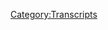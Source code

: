 {{Transcript
    | title         = [[719: August 19, 2022]]
    | caption       = [https://knowledgefight.libsyn.com/719-august-19-2022 Listen to this episode on Libsyn]
    | episodeNumber = [[719: August 19, 2022|719]]
    | length        = 01:52:44
}}

{{MessageBox
    | header     = Warning: Bot Generated Content
    | text       = This transcript was automatically generated by transcription software and likely contains many mistakes and misattributions. Please check the audio for definitive quotes, attribution, and context.
    | image      = N3yvass4myg91.webp
    | imagewidth = 50px
    | id         = warning
}}

{{TranscriptBlock
    | name      = Unknown Speaker
    | timestamp = 00:00:00.000
    | text      = N-N-N-N-N-N-N-Knowledge Fight
}}

{{TranscriptBlock
    | name      = Unknown Speaker
    | timestamp = 00:00:12.880
    | text      = Dan and Jordan, I am sweating knowledgefight.com
}}

{{TranscriptBlock
    | name      = Unknown Speaker
    | timestamp = 00:00:20.399
    | text      = It's time to pray I have great respect for knowledgefight
}}

{{TranscriptBlock
    | name      = Unknown Speaker
    | timestamp = 00:00:23.839
    | text      = knowledgefight I'm sick of them posing as if they're the
}}

{{TranscriptBlock
    | name      = Unknown Speaker
    | timestamp = 00:00:26.679
    | text      = good guys saying we are the bad guys, knowledgefight Dan and Jordan, knowledgefight
}}

{{TranscriptBlock
    | name      = Unknown Speaker
    | timestamp = 00:00:32.039
    | text      = Riddle her, riddle her, riddle her I need, I need money
}}

{{TranscriptBlock
    | name      = Unknown Speaker
    | timestamp = 00:00:36.280
    | text      = Riddle her, riddle her, riddle her Andy and Kansas, Andy and Kansas
}}

{{TranscriptBlock
    | name      = Unknown Speaker
    | timestamp = 00:00:42.119
    | text      = Stop it, Andy and Kansas, Andy and Kansas It's time to pray
}}

{{TranscriptBlock
    | name      = Unknown Speaker
    | timestamp = 00:00:47.000
    | text      = Andy and Kansas, you're on the air, thanks for holding us
}}

{{TranscriptBlock
    | name      = Unknown Speaker
    | timestamp = 00:00:49.240
    | text      = Hello Alex, I'm a victim caller, I'm a huge fan, I love your work
}}

{{TranscriptBlock
    | name      = Unknown Speaker
    | timestamp = 00:00:52.840
    | text      = knowledgefight knowledgefight.com
}}

{{TranscriptBlock
    | name      = Unknown Speaker
    | timestamp = 00:00:58.280
    | text      = I love you
}}

{{TranscriptBlock
    | name      = Unknown Speaker
    | timestamp = 00:00:59.000
    | text      = Hey everybody, welcome back to knowledgefight, I'm Dan
}}

{{TranscriptBlock
    | name      = Unknown Speaker
    | timestamp = 00:01:01.399
    | text      = I'm Jordan
}}

{{TranscriptBlock
    | name      = Unknown Speaker
    | timestamp = 00:01:01.880
    | text      = We're global dudes, like to sit around, worship at the altar of Selene and talk a little bit about
}}

{{TranscriptBlock
    | name      = Unknown Speaker
    | timestamp = 00:01:05.879
    | text      = Alex Jones
}}

{{TranscriptBlock
    | name      = Unknown Speaker
    | timestamp = 00:01:06.760
    | text      = Oh indeed we are, Dan
}}

{{TranscriptBlock
    | name      = Unknown Speaker
    | timestamp = 00:01:08.680
    | text      = Jordan
}}

{{TranscriptBlock
    | name      = Unknown Speaker
    | timestamp = 00:01:09.159
    | text      = Dan
}}

{{TranscriptBlock
    | name      = Unknown Speaker
    | timestamp = 00:01:09.640
    | text      = Jordan
}}

{{TranscriptBlock
    | name      = Unknown Speaker
    | timestamp = 00:01:10.120
    | text      = Quick question for you
}}

{{TranscriptBlock
    | name      = Unknown Speaker
    | timestamp = 00:01:10.920
    | text      = What's up
}}

{{TranscriptBlock
    | name      = Unknown Speaker
    | timestamp = 00:01:11.319
    | text      = What's your bright spot today buddy?
}}

{{TranscriptBlock
    | name      = Unknown Speaker
    | timestamp = 00:01:12.359
    | text      = My bright spot today, it's been a little while since we've checked in on the dreamy
}}

{{TranscriptBlock
    | name      = Unknown Speaker
    | timestamp = 00:01:15.159
    | text      = creamy summer and talked about some of the ice cream treats that have been going in my mouth
}}

{{TranscriptBlock
    | name      = Unknown Speaker
    | timestamp = 00:01:20.920
    | text      = Yes, it hasn't slowed down since I've been gone
}}

{{TranscriptBlock
    | name      = Unknown Speaker
    | timestamp = 00:01:23.719
    | text      = It has not
}}

{{TranscriptBlock
    | name      = Unknown Speaker
    | timestamp = 00:01:24.680
    | text      = No
}}

{{TranscriptBlock
    | name      = Unknown Speaker
    | timestamp = 00:01:25.480
    | text      = And it's been going at full speed, I think I'm up around like maybe 60
}}

{{TranscriptBlock
    | name      = Unknown Speaker
    | timestamp = 00:01:30.439
    | text      = 60 ice creams
}}

{{TranscriptBlock
    | name      = Unknown Speaker
    | timestamp = 00:01:31.400
    | text      = I think so yeah, but this is, I mean part of the problem is it can be tough to find enough variety
}}

{{TranscriptBlock
    | name      = Unknown Speaker
    | timestamp = 00:01:38.200
    | text      = I mean yeah
}}

{{TranscriptBlock
    | name      = Unknown Speaker
    | timestamp = 00:01:39.159
    | text      = Of easily accessible things, you don't have to like special order, get dry ice deliveries
}}

{{TranscriptBlock
    | name      = Unknown Speaker
    | timestamp = 00:01:44.680
    | text      = I mean yeah, listen most of the best ice creams I've had have been in San Francisco and you're
}}

{{TranscriptBlock
    | name      = Unknown Speaker
    | timestamp = 00:01:48.760
    | text      = gonna have to go a long way for that shit
}}

{{TranscriptBlock
    | name      = Unknown Speaker
    | timestamp = 00:01:50.359
    | text      = That's true, and a couple times I've tried to order like ice cream cakes and they've
}}

{{TranscriptBlock
    | name      = Unknown Speaker
    | timestamp = 00:01:54.040
    | text      = not, they've fallen through
}}

{{TranscriptBlock
    | name      = Unknown Speaker
    | timestamp = 00:01:56.120
    | text      = No, we need to stop you from ordering ice cream cakes
}}

{{TranscriptBlock
    | name      = Unknown Speaker
    | timestamp = 00:01:59.799
    | text      = But I think, I think you know there's obviously still a good couple weeks left
}}

{{TranscriptBlock
    | name      = Unknown Speaker
    | timestamp = 00:02:05.239
    | text      = of the dreamy creamy summer so anything could happen, but right now I am feeling like
}}

{{TranscriptBlock
    | name      = Unknown Speaker
    | timestamp = 00:02:10.599
    | text      = I'm pretty close to giving the title to Cool House
}}

{{TranscriptBlock
    | name      = Unknown Speaker
    | timestamp = 00:02:14.120
    | text      = Cool House
}}

{{TranscriptBlock
    | name      = Unknown Speaker
    | timestamp = 00:02:14.840
    | text      = H-A-U-S
}}

{{TranscriptBlock
    | name      = Unknown Speaker
    | timestamp = 00:02:15.960
    | text      = H-A, well yes I assumed that
}}

{{TranscriptBlock
    | name      = Unknown Speaker
    | timestamp = 00:02:17.879
    | text      = I am, I think that their consistency is pretty solid
}}

{{TranscriptBlock
    | name      = Unknown Speaker
    | timestamp = 00:02:21.639
    | text      = Okay
}}

{{TranscriptBlock
    | name      = Unknown Speaker
    | timestamp = 00:02:21.960
    | text      = Like across the different flavors of ice cream sandwiches and novelties
}}

{{TranscriptBlock
    | name      = Unknown Speaker
    | timestamp = 00:02:25.159
    | text      = So we're talking as a whole, not like best ice cream, but a best producer of ice creams
}}

{{TranscriptBlock
    | name      = Unknown Speaker
    | timestamp = 00:02:30.199
    | text      = I think so, I think so
}}

{{TranscriptBlock
    | name      = Unknown Speaker
    | timestamp = 00:02:31.719
    | text      = And if I had to choose the standout all-star from them
}}

{{TranscriptBlock
    | name      = Unknown Speaker
    | timestamp = 00:02:35.240
    | text      = It would probably be the Street Churro cone
}}

{{TranscriptBlock
    | name      = Unknown Speaker
    | timestamp = 00:02:39.000
    | text      = That sounds amazing
}}

{{TranscriptBlock
    | name      = Unknown Speaker
    | timestamp = 00:02:40.120
    | text      = Yeah, it's quite good, I enjoyed it, it's yeah
}}

{{TranscriptBlock
    | name      = Unknown Speaker
    | timestamp = 00:02:44.759
    | text      = But today what I want to talk about is a little head-to-head challenge
}}

{{TranscriptBlock
    | name      = Unknown Speaker
    | timestamp = 00:02:47.400
    | text      = That head-to-head challenge
}}

{{TranscriptBlock
    | name      = Unknown Speaker
    | timestamp = 00:02:49.319
    | text      = I wanted to try out pop
}}

{{TranscriptBlock
    | name      = Unknown Speaker
    | timestamp = 00:02:50.759
    | text      = I hope it's not a churro versus any other, because churros are incredible
}}

{{TranscriptBlock
    | name      = Unknown Speaker
    | timestamp = 00:02:53.560
    | text      = Yeah, they're
}}

{{TranscriptBlock
    | name      = Unknown Speaker
    | timestamp = 00:02:54.520
    | text      = No, they're too good
}}

{{TranscriptBlock
    | name      = Unknown Speaker
    | timestamp = 00:02:55.080
    | text      = They're almost enough
}}

{{TranscriptBlock
    | name      = Unknown Speaker
    | timestamp = 00:02:55.719
    | text      = The king of desserts
}}

{{TranscriptBlock
    | name      = Unknown Speaker
    | timestamp = 00:02:56.439
    | text      = They're almost enough to get me to buy a box of that Cinnamon Toast Crunch churros
}}

{{TranscriptBlock
    | name      = Unknown Speaker
    | timestamp = 00:02:59.560
    | text      = Absolutely
}}

{{TranscriptBlock
    | name      = Unknown Speaker
    | timestamp = 00:03:00.360
    | text      = But I didn't because I assume it's just Cinnamon Toast Crunch at a different shape
}}

{{TranscriptBlock
    | name      = Unknown Speaker
    | timestamp = 00:03:03.000
    | text      = Absolute garbage
}}

{{TranscriptBlock
    | name      = Unknown Speaker
    | timestamp = 00:03:03.879
    | text      = Um, I wanted to, you know how some, they have the, they have some ice cream treats that are like
}}

{{TranscriptBlock
    | name      = Unknown Speaker
    | timestamp = 00:03:09.319
    | text      = you know, poppable
}}

{{TranscriptBlock
    | name      = Unknown Speaker
    | timestamp = 00:03:10.199
    | text      = Yes, yeah
}}

{{TranscriptBlock
    | name      = Unknown Speaker
    | timestamp = 00:03:10.759
    | text      = You know, they're little, little ice cream balls and chocolate
}}

{{TranscriptBlock
    | name      = Unknown Speaker
    | timestamp = 00:03:12.680
    | text      = Yeah, like little ice cream popcorn
}}

{{TranscriptBlock
    | name      = Unknown Speaker
    | timestamp = 00:03:14.120
    | text      = Yeah, yeah
}}

{{TranscriptBlock
    | name      = Unknown Speaker
    | timestamp = 00:03:14.759
    | text      = So there's one that's like low class
}}

{{TranscriptBlock
    | name      = Unknown Speaker
    | timestamp = 00:03:19.159
    | text      = I'm sorry, is there a box of wine version of the
}}

{{TranscriptBlock
    | name      = Unknown Speaker
    | timestamp = 00:03:22.120
    | text      = Yes, yes
}}

{{TranscriptBlock
    | name      = Unknown Speaker
    | timestamp = 00:03:22.919
    | text      = Poppable ice cream snack?
}}

{{TranscriptBlock
    | name      = Unknown Speaker
    | timestamp = 00:03:24.120
    | text      = Yes, and it's the bunch of crunch, or the Nestle's Crunch Poppables
}}

{{TranscriptBlock
    | name      = Unknown Speaker
    | timestamp = 00:03:27.800
    | text      = Yes, now of course, I actually, the problem is the moment you said it I was like yes, you're right
}}

{{TranscriptBlock
    | name      = Unknown Speaker
    | timestamp = 00:03:32.759
    | text      = Those are the, those are that
}}

{{TranscriptBlock
    | name      = Unknown Speaker
    | timestamp = 00:03:34.680
    | text      = Pedestrian as hell
}}

{{TranscriptBlock
    | name      = Unknown Speaker
    | timestamp = 00:03:36.039
    | text      = Yes, that's what they are
}}

{{TranscriptBlock
    | name      = Unknown Speaker
    | timestamp = 00:03:37.639
    | text      = And then there's a classier version
}}

{{TranscriptBlock
    | name      = Unknown Speaker
    | timestamp = 00:03:39.319
    | text      = Sure
}}

{{TranscriptBlock
    | name      = Unknown Speaker
    | timestamp = 00:03:39.800
    | text      = That is like, I think it's called Dream Pops or something like that
}}

{{TranscriptBlock
    | name      = Unknown Speaker
    | timestamp = 00:03:42.360
    | text      = Sure, yeah, yeah, yeah, whatever they are
}}

{{TranscriptBlock
    | name      = Unknown Speaker
    | timestamp = 00:03:43.719
    | text      = Maybe a non-dairy situation
}}

{{TranscriptBlock
    | name      = Unknown Speaker
    | timestamp = 00:03:45.879
    | text      = Ugh, disgusting
}}

{{TranscriptBlock
    | name      = Unknown Speaker
    | timestamp = 00:03:47.800
    | text      = Look, they're both bad
}}

{{TranscriptBlock
    | name      = Unknown Speaker
    | timestamp = 00:03:49.719
    | text      = That's the, that's the end result of this
}}

{{TranscriptBlock
    | name      = Unknown Speaker
    | timestamp = 00:03:53.319
    | text      = Interesting head to head
}}

{{TranscriptBlock
    | name      = Unknown Speaker
    | timestamp = 00:03:54.520
    | text      = Yeah, cheap one was slightly less bad
}}

{{TranscriptBlock
    | name      = Unknown Speaker
    | timestamp = 00:03:58.199
    | text      = Right, right
}}

{{TranscriptBlock
    | name      = Unknown Speaker
    | timestamp = 00:03:58.919
    | text      = But they both sucked
}}

{{TranscriptBlock
    | name      = Unknown Speaker
    | timestamp = 00:03:59.960
    | text      = Good, well, okay
}}

{{TranscriptBlock
    | name      = Unknown Speaker
    | timestamp = 00:04:01.879
    | text      = You know, I found
}}

{{TranscriptBlock
    | name      = Unknown Speaker
    | timestamp = 00:04:02.759
    | text      = They can't all be Street Churro cones, man
}}

{{TranscriptBlock
    | name      = Unknown Speaker
    | timestamp = 00:04:05.400
    | text      = In situations where you're dealing with a subpar snack, usually the snack that really goes for
}}

{{TranscriptBlock
    | name      = Unknown Speaker
    | timestamp = 00:04:11.639
    | text      = being the most subpar winds up tasting better
}}

{{TranscriptBlock
    | name      = Unknown Speaker
    | timestamp = 00:04:14.120
    | text      = Oh, also that reminds me that also I got in under the wire and got a Choco Taco before
}}

{{TranscriptBlock
    | name      = Unknown Speaker
    | timestamp = 00:04:20.040
    | text      = Say where?
}}

{{TranscriptBlock
    | name      = Unknown Speaker
    | timestamp = 00:04:21.079
    | text      = Before they shut down operations
}}

{{TranscriptBlock
    | name      = Unknown Speaker
    | timestamp = 00:04:24.439
    | text      = Before they were victims of cancel culture
}}

{{TranscriptBlock
    | name      = Unknown Speaker
    | timestamp = 00:04:28.040
    | text      = The ultimate cancel culture, Seasons
}}

{{TranscriptBlock
    | name      = Unknown Speaker
    | timestamp = 00:04:30.439
    | text      = Good, it was good
}}

{{TranscriptBlock
    | name      = Unknown Speaker
    | timestamp = 00:04:31.639
    | text      = Yeah?
}}

{{TranscriptBlock
    | name      = Unknown Speaker
    | timestamp = 00:04:32.680
    | text      = I will say that I remember it being better, but I think that's how almost everything is
}}

{{TranscriptBlock
    | name      = Unknown Speaker
    | timestamp = 00:04:35.959
    | text      = I mean, yeah, that's
}}

{{TranscriptBlock
    | name      = Unknown Speaker
    | timestamp = 00:04:37.240
    | text      = Your, your taste buds were newer
}}

{{TranscriptBlock
    | name      = Unknown Speaker
    | timestamp = 00:04:38.920
    | text      = The rose-colored glasses of history
}}

{{TranscriptBlock
    | name      = Unknown Speaker
    | timestamp = 00:04:42.199
    | text      = You know, you look back on these, these ice cream novelties of yore and you think like,
}}

{{TranscriptBlock
    | name      = Unknown Speaker
    | timestamp = 00:04:46.759
    | text      = Oh God, it was so perfect
}}

{{TranscriptBlock
    | name      = Unknown Speaker
    | timestamp = 00:04:47.879
    | text      = The ice cream was just the right consistency
}}

{{TranscriptBlock
    | name      = Unknown Speaker
    | timestamp = 00:04:50.120
    | text      = True, true
}}

{{TranscriptBlock
    | name      = Unknown Speaker
    | timestamp = 00:04:51.480
    | text      = But yeah, almost every time you're going to get one of those, the taco itself, the shell
}}

{{TranscriptBlock
    | name      = Unknown Speaker
    | timestamp = 00:04:55.720
    | text      = is going to be a little, the consistency isn't great
}}

{{TranscriptBlock
    | name      = Unknown Speaker
    | timestamp = 00:04:58.120
    | text      = Sure, sure
}}

{{TranscriptBlock
    | name      = Unknown Speaker
    | timestamp = 00:04:59.000
    | text      = Tacos are kind of a bad thing to have like too squishy
}}

{{TranscriptBlock
    | name      = Unknown Speaker
    | timestamp = 00:05:03.480
    | text      = You need a crunch, you need a crunch
}}

{{TranscriptBlock
    | name      = Unknown Speaker
    | timestamp = 00:05:05.319
    | text      = But the insides of it, like you bite down on it, ice cream is going to spill out
}}

{{TranscriptBlock
    | name      = Unknown Speaker
    | timestamp = 00:05:10.439
    | text      = That's almost inevitable
}}

{{TranscriptBlock
    | name      = Unknown Speaker
    | timestamp = 00:05:11.319
    | text      = That is true
}}

{{TranscriptBlock
    | name      = Unknown Speaker
    | timestamp = 00:05:12.759
    | text      = But yeah, still pretty good, better than either of the poppables
}}

{{TranscriptBlock
    | name      = Unknown Speaker
    | timestamp = 00:05:15.879
    | text      = That's not hard to do
}}

{{TranscriptBlock
    | name      = Unknown Speaker
    | timestamp = 00:05:16.920
    | text      = Yeah
}}

{{TranscriptBlock
    | name      = Unknown Speaker
    | timestamp = 00:05:17.240
    | text      = Yep
}}

{{TranscriptBlock
    | name      = Unknown Speaker
    | timestamp = 00:05:17.720
    | text      = So what about you? What's your bright spot?
}}

{{TranscriptBlock
    | name      = Unknown Speaker
    | timestamp = 00:05:20.360
    | text      = My bright spot is Yakuza Like a Dragon
}}

{{TranscriptBlock
    | name      = Unknown Speaker
    | timestamp = 00:05:25.720
    | text      = I enjoyed it
}}

{{TranscriptBlock
    | name      = Unknown Speaker
    | timestamp = 00:05:26.439
    | text      = We talked earlier about how difficult we've been having finding a video game
}}

{{TranscriptBlock
    | name      = Unknown Speaker
    | timestamp = 00:05:31.160
    | text      = Yeah, we thought we'd play something simultaneously
}}

{{TranscriptBlock
    | name      = Unknown Speaker
    | timestamp = 00:05:35.079
    | text      = So we tried Yakuza 0
}}

{{TranscriptBlock
    | name      = Unknown Speaker
    | timestamp = 00:05:37.560
    | text      = Because it was on sale for like $5
}}

{{TranscriptBlock
    | name      = Unknown Speaker
    | timestamp = 00:05:39.480
    | text      = Yeah, it was a good start
}}

{{TranscriptBlock
    | name      = Unknown Speaker
    | timestamp = 00:05:41.720
    | text      = It was fun, it was fun
}}

{{TranscriptBlock
    | name      = Unknown Speaker
    | timestamp = 00:05:43.000
    | text      = But I think both of us found the combat a little bit monotonous
}}

{{TranscriptBlock
    | name      = Unknown Speaker
    | timestamp = 00:05:45.639
    | text      = I'm just not a punching punch guy
}}

{{TranscriptBlock
    | name      = Unknown Speaker
    | timestamp = 00:05:47.879
    | text      = Which is weird because it's essentially the same game
}}

{{TranscriptBlock
    | name      = Unknown Speaker
    | timestamp = 00:05:50.199
    | text      = Like all the sense of humor is there
}}

{{TranscriptBlock
    | name      = Unknown Speaker
    | timestamp = 00:05:51.800
    | text      = All of the story beats are very similar and stuff
}}

{{TranscriptBlock
    | name      = Unknown Speaker
    | timestamp = 00:05:55.240
    | text      = But there's something about turn-based JRPGs being dropped into modern day Tokyo that is hilarious
}}

{{TranscriptBlock
    | name      = Unknown Speaker
    | timestamp = 00:06:01.959
    | text      = It's just very, very funny and it's a good game
}}

{{TranscriptBlock
    | name      = Unknown Speaker
    | timestamp = 00:06:04.600
    | text      = I like it
}}

{{TranscriptBlock
    | name      = Unknown Speaker
    | timestamp = 00:06:05.319
    | text      = Well, good
}}

{{TranscriptBlock
    | name      = Unknown Speaker
    | timestamp = 00:06:05.879
    | text      = Yeah
}}

{{TranscriptBlock
    | name      = Unknown Speaker
    | timestamp = 00:06:06.360
    | text      = Maybe I'll give it a try
}}

{{TranscriptBlock
    | name      = Unknown Speaker
    | timestamp = 00:06:07.560
    | text      = Yeah
}}

{{TranscriptBlock
    | name      = Unknown Speaker
    | timestamp = 00:06:08.680
    | text      = Okay, maybe I won't
}}

{{TranscriptBlock
    | name      = Unknown Speaker
    | timestamp = 00:06:10.920
    | text      = We'll see
}}

{{TranscriptBlock
    | name      = Unknown Speaker
    | timestamp = 00:06:11.399
    | text      = You're not really a turn-based RPG guy too often, are you?
}}

{{TranscriptBlock
    | name      = Unknown Speaker
    | timestamp = 00:06:14.279
    | text      = I think I was the person who told you to try Three Houses
}}

{{TranscriptBlock
    | name      = Unknown Speaker
    | timestamp = 00:06:18.920
    | text      = No, for sure, but I mean like this is more like a Final Fantasy
}}

{{TranscriptBlock
    | name      = Unknown Speaker
    | timestamp = 00:06:23.000
    | text      = Yeah, yeah
}}

{{TranscriptBlock
    | name      = Unknown Speaker
    | timestamp = 00:06:23.560
    | text      = I have not historically been too much of that
}}

{{TranscriptBlock
    | name      = Unknown Speaker
    | timestamp = 00:06:26.759
    | text      = Sure
}}

{{TranscriptBlock
    | name      = Unknown Speaker
    | timestamp = 00:06:27.399
    | text      = But I think that maybe it's something that I enjoy more than I know
}}

{{TranscriptBlock
    | name      = Unknown Speaker
    | timestamp = 00:06:31.319
    | text      = So I don't know
}}

{{TranscriptBlock
    | name      = Unknown Speaker
    | timestamp = 00:06:32.279
    | text      = I think I enjoy that
}}

{{TranscriptBlock
    | name      = Unknown Speaker
    | timestamp = 00:06:34.439
    | text      = You might appreciate it
}}

{{TranscriptBlock
    | name      = Unknown Speaker
    | timestamp = 00:06:35.319
    | text      = I don't know, I like Three Houses
}}

{{TranscriptBlock
    | name      = Unknown Speaker
    | timestamp = 00:06:36.680
    | text      = Well, there we go
}}

{{TranscriptBlock
    | name      = Unknown Speaker
    | timestamp = 00:06:37.560
    | text      = Hey
}}

{{TranscriptBlock
    | name      = Unknown Speaker
    | timestamp = 00:06:37.959
    | text      = Hey
}}

{{TranscriptBlock
    | name      = Unknown Speaker
    | timestamp = 00:06:38.600
    | text      = So Jordan, today we got an episode to go over
}}

{{TranscriptBlock
    | name      = Unknown Speaker
    | timestamp = 00:06:42.439
    | text      = And I don't know if it's unprecedented, but it's rare, certainly
}}

{{TranscriptBlock
    | name      = Unknown Speaker
    | timestamp = 00:06:46.600
    | text      = And that is that we're actually gonna go back to the past
}}

{{TranscriptBlock
    | name      = Unknown Speaker
    | timestamp = 00:06:49.879
    | text      = But only like a couple days before our last episode
}}

{{TranscriptBlock
    | name      = Unknown Speaker
    | timestamp = 00:06:53.240
    | text      = Because I realized that we missed something in terms of the catching up to the present
}}

{{TranscriptBlock
    | name      = Unknown Speaker
    | timestamp = 00:06:59.399
    | text      = Sure, sure
}}

{{TranscriptBlock
    | name      = Unknown Speaker
    | timestamp = 00:07:00.120
    | text      = So we're gonna be talking about August 19th, 2022 today
}}

{{TranscriptBlock
    | name      = Unknown Speaker
    | timestamp = 00:07:03.319
    | text      = Interesting
}}

{{TranscriptBlock
    | name      = Unknown Speaker
    | timestamp = 00:07:03.959
    | text      = And that is because this is the day after Brian Stelter got cancelled
}}

{{TranscriptBlock
    | name      = Unknown Speaker
    | timestamp = 00:07:08.120
    | text      = Oh, that's right! After we got Brian Stelter cancelled
}}

{{TranscriptBlock
    | name      = Unknown Speaker
    | timestamp = 00:07:12.759
    | text      = Look, I don't think there's like a direct correlation
}}

{{TranscriptBlock
    | name      = Unknown Speaker
    | timestamp = 00:07:16.519
    | text      = I don't know, you don't know
}}

{{TranscriptBlock
    | name      = Unknown Speaker
    | timestamp = 00:07:17.879
    | text      = Well, certainly no causation
}}

{{TranscriptBlock
    | name      = Unknown Speaker
    | timestamp = 00:07:19.480
    | text      = There is correlation
}}

{{TranscriptBlock
    | name      = Unknown Speaker
    | timestamp = 00:07:20.600
    | text      = That's true
}}

{{TranscriptBlock
    | name      = Unknown Speaker
    | timestamp = 00:07:21.160
    | text      = They let us on CNN
}}

{{TranscriptBlock
    | name      = Unknown Speaker
    | timestamp = 00:07:22.680
    | text      = They should never have done that
}}

{{TranscriptBlock
    | name      = Unknown Speaker
    | timestamp = 00:07:24.199
    | text      = The next week is his last episode
}}

{{TranscriptBlock
    | name      = Unknown Speaker
    | timestamp = 00:07:26.600
    | text      = They didn't understand the consequences cosmically
}}

{{TranscriptBlock
    | name      = Unknown Speaker
    | timestamp = 00:07:29.160
    | text      = I understand that maybe it wasn't us who got Stelter specifically fired
}}

{{TranscriptBlock
    | name      = Unknown Speaker
    | timestamp = 00:07:33.319
    | text      = But by us going on CNN, cosmic consequences were going to occur
}}

{{TranscriptBlock
    | name      = Unknown Speaker
    | timestamp = 00:07:38.199
    | text      = It unlocked Pandora's box
}}

{{TranscriptBlock
    | name      = Unknown Speaker
    | timestamp = 00:07:39.480
    | text      = Absolutely
}}

{{TranscriptBlock
    | name      = Unknown Speaker
    | timestamp = 00:07:40.199
    | text      = And I do think that it had something to do with your Chicago Teacher's Union shirt
}}

{{TranscriptBlock
    | name      = Unknown Speaker
    | timestamp = 00:07:44.360
    | text      = Maybe that got Stelter in hot water
}}

{{TranscriptBlock
    | name      = Unknown Speaker
    | timestamp = 00:07:46.519
    | text      = Yes!
}}

{{TranscriptBlock
    | name      = Unknown Speaker
    | timestamp = 00:07:49.000
    | text      = Worth it
}}

{{TranscriptBlock
    | name      = Unknown Speaker
    | timestamp = 00:07:49.800
    | text      = So yeah, I was looking at some of the stuff that had happened
}}

{{TranscriptBlock
    | name      = Unknown Speaker
    | timestamp = 00:07:52.759
    | text      = Over the course of the time that we'd missed
}}

{{TranscriptBlock
    | name      = Unknown Speaker
    | timestamp = 00:07:56.120
    | text      = Sure
}}

{{TranscriptBlock
    | name      = Unknown Speaker
    | timestamp = 00:07:56.519
    | text      = And obviously there's the fake turning on Trump and Dugan's daughter's death
}}

{{TranscriptBlock
    | name      = Unknown Speaker
    | timestamp = 00:08:01.240
    | text      = That like, they seemed like actually important things
}}

{{TranscriptBlock
    | name      = Unknown Speaker
    | timestamp = 00:08:04.040
    | text      = And in that I kind of just forgot that Stelter had also been, his show had been cancelled
}}

{{TranscriptBlock
    | name      = Unknown Speaker
    | timestamp = 00:08:10.600
    | text      = And I don't know, maybe there was a part of it that was blocking me
}}

{{TranscriptBlock
    | name      = Unknown Speaker
    | timestamp = 00:08:13.560
    | text      = That was blocking it out of my mind since we were on it
}}

{{TranscriptBlock
    | name      = Unknown Speaker
    | timestamp = 00:08:15.720
    | text      = Right, right, right, right
}}

{{TranscriptBlock
    | name      = Unknown Speaker
    | timestamp = 00:08:16.600
    | text      = You know, like, I don't know
}}

{{TranscriptBlock
    | name      = Unknown Speaker
    | timestamp = 00:08:17.560
    | text      = Also, we don't really pay attention to TV, honestly
}}

{{TranscriptBlock
    | name      = Unknown Speaker
    | timestamp = 00:08:20.120
    | text      = No, but this is important for Alex
}}

{{TranscriptBlock
    | name      = Unknown Speaker
    | timestamp = 00:08:21.959
    | text      = Yes, that's the thing
}}

{{TranscriptBlock
    | name      = Unknown Speaker
    | timestamp = 00:08:23.000
    | text      = Yeah
}}

{{TranscriptBlock
    | name      = Unknown Speaker
    | timestamp = 00:08:23.319
    | text      = This is way more important for Alex than anyone other than Brian Stelter, right?
}}

{{TranscriptBlock
    | name      = Unknown Speaker
    | timestamp = 00:08:27.720
    | text      = I think it's probably more important to him than Stelter
}}

{{TranscriptBlock
    | name      = Unknown Speaker
    | timestamp = 00:08:30.360
    | text      = Yeah, Stelter's gonna get another job somewhere
}}

{{TranscriptBlock
    | name      = Unknown Speaker
    | timestamp = 00:08:33.159
    | text      = Yeah
}}

{{TranscriptBlock
    | name      = Unknown Speaker
    | timestamp = 00:08:33.960
    | text      = So we'll get into this and see how Alex takes the news
}}

{{TranscriptBlock
    | name      = Unknown Speaker
    | timestamp = 00:08:36.759
    | text      = But before we do, Jordan, let's say hello to some new Wongs
}}

{{TranscriptBlock
    | name      = Unknown Speaker
    | timestamp = 00:08:38.919
    | text      = Oh, that's a great idea
}}

{{TranscriptBlock
    | name      = Unknown Speaker
    | timestamp = 00:08:39.720
    | text      = So first, this shoutout goes to Emily from Laura Elise
}}

{{TranscriptBlock
    | name      = Unknown Speaker
    | timestamp = 00:08:43.559
    | text      = She's sorry she fall asleep to this every night
}}

{{TranscriptBlock
    | name      = Unknown Speaker
    | timestamp = 00:08:46.360
    | text      = Thank you so much, you're now a policy Wong
}}

{{TranscriptBlock
    | name      = Unknown Speaker
    | timestamp = 00:08:48.360
    | text      = I'm a policy Wong
}}

{{TranscriptBlock
    | name      = Unknown Speaker
    | timestamp = 00:08:49.320
    | text      = Thank you very much
}}

{{TranscriptBlock
    | name      = Unknown Speaker
    | timestamp = 00:08:50.039
    | text      = Thank you
}}

{{TranscriptBlock
    | name      = Unknown Speaker
    | timestamp = 00:08:50.519
    | text      = Next, the foundation to finally take Alex Jones's daughter fishing
}}

{{TranscriptBlock
    | name      = Unknown Speaker
    | timestamp = 00:08:53.559
    | text      = Thank you so much, you're now a policy Wong
}}

{{TranscriptBlock
    | name      = Unknown Speaker
    | timestamp = 00:08:55.480
    | text      = I'm a policy Wong
}}

{{TranscriptBlock
    | name      = Unknown Speaker
    | timestamp = 00:08:56.360
    | text      = Thank you very much
}}

{{TranscriptBlock
    | name      = Unknown Speaker
    | timestamp = 00:08:57.240
    | text      = Thank you
}}

{{TranscriptBlock
    | name      = Unknown Speaker
    | timestamp = 00:08:57.639
    | text      = Next, the worst druid ever
}}

{{TranscriptBlock
    | name      = Unknown Speaker
    | timestamp = 00:08:58.919
    | text      = Thank you so much, you are now a policy Wong
}}

{{TranscriptBlock
    | name      = Unknown Speaker
    | timestamp = 00:09:00.840
    | text      = I'm a policy Wong
}}

{{TranscriptBlock
    | name      = Unknown Speaker
    | timestamp = 00:09:01.799
    | text      = Thank you very much
}}

{{TranscriptBlock
    | name      = Unknown Speaker
    | timestamp = 00:09:02.759
    | text      = Thank you
}}

{{TranscriptBlock
    | name      = Unknown Speaker
    | timestamp = 00:09:03.480
    | text      = Next, the dreamy, creamy Supreme-y
}}

{{TranscriptBlock
    | name      = Unknown Speaker
    | timestamp = 00:09:05.720
    | text      = Thank you so much, you are now a policy Wong
}}

{{TranscriptBlock
    | name      = Unknown Speaker
    | timestamp = 00:09:07.639
    | text      = I'm a policy Wong
}}

{{TranscriptBlock
    | name      = Unknown Speaker
    | timestamp = 00:09:08.679
    | text      = Thank you very much
}}

{{TranscriptBlock
    | name      = Unknown Speaker
    | timestamp = 00:09:09.399
    | text      = Thank you
}}

{{TranscriptBlock
    | name      = Unknown Speaker
    | timestamp = 00:09:10.039
    | text      = Uh, and Devin Stone the legal eagle is a beautiful man
}}

{{TranscriptBlock
    | name      = Unknown Speaker
    | timestamp = 00:09:13.480
    | text      = And I now know that Mark Bankston is a handsome beast, as well
}}

{{TranscriptBlock
    | name      = Unknown Speaker
    | timestamp = 00:09:16.519
    | text      = Thank you so much, you are now a policy Wong
}}

{{TranscriptBlock
    | name      = Unknown Speaker
    | timestamp = 00:09:18.360
    | text      = I'm a policy Wong
}}

{{TranscriptBlock
    | name      = Unknown Speaker
    | timestamp = 00:09:19.399
    | text      = Thank you
}}

{{TranscriptBlock
    | name      = Unknown Speaker
    | timestamp = 00:09:19.639
    | text      = Thank you very much
}}

{{TranscriptBlock
    | name      = Unknown Speaker
    | timestamp = 00:09:20.440
    | text      = And finally we got a technocrat in the mix Jordan, and I'm gonna go with the old soundbite for this one
}}

{{TranscriptBlock
    | name      = Unknown Speaker
    | timestamp = 00:09:24.480
    | text      = So thank you so much to Steven the bachelor squatch of Ireland. You're now a technocrat. I'm a policy wonk
}}

{{TranscriptBlock
    | name      = Unknown Speaker
    | timestamp = 00:09:34.360
    | text      = Someone someone sodomite sent me a bucket of poop daddy shark
}}

{{TranscriptBlock
    | name      = Unknown Speaker
    | timestamp = 00:09:39.279
    | text      = Jar Jar Binks has a Caribbean black accent. He's a loser little little titty, baby
}}

{{TranscriptBlock
    | name      = Unknown Speaker
    | timestamp = 00:09:46.399
    | text      = I don't want to hate black people. I renounce Jesus Christ. Thank you, Steven. Yes. Thank you very much
}}

{{TranscriptBlock
    | name      = Unknown Speaker
    | timestamp = 00:09:51.919
    | text      = I feel a squat but of Ireland which has fallen out of favor to Scotland
}}

{{TranscriptBlock
    | name      = Unknown Speaker
    | timestamp = 00:09:58.840
    | text      = In the knowledge flight international listener rankings
}}

{{TranscriptBlock
    | name      = Unknown Speaker
    | timestamp = 00:10:05.120
    | text      = The Celts are gonna come for us man. Hmm. So here we go. We're starting off the the show here
}}

{{TranscriptBlock
    | name      = Unknown Speaker
    | timestamp = 00:10:11.000
    | text      = This is how Alex comes in. It's the live, August 19, 2022, Friday edition of the Vontic. They attacked, they embattled Infowars transmission.
}}

{{TranscriptBlock
    | name      = Unknown Speaker
    | timestamp = 00:10:28.519
    | text      = There's too much confusion
}}

{{TranscriptBlock
    | name      = Unknown Speaker
    | timestamp = 00:10:30.519
    | text      = There's too much confusion. I can't get no relief
}}

{{TranscriptBlock
    | name      = Unknown Speaker
    | timestamp = 00:10:45.519
    | text      = If you thought the news was intense a year ago
}}

{{TranscriptBlock
    | name      = Unknown Speaker
    | timestamp = 00:10:49.720
    | text      = Do you think it's intense now?
}}

{{TranscriptBlock
    | name      = Unknown Speaker
    | timestamp = 00:10:52.440
    | text      = You ain't seen nothing yet. Thank you so much for joining us on this live
}}

{{TranscriptBlock
    | name      = Unknown Speaker
    | timestamp = 00:10:57.200
    | text      = Unsensored, unfiltered, teleprompter-free transmission of We The People. It's interesting man
}}

{{TranscriptBlock
    | name      = Unknown Speaker
    | timestamp = 00:11:05.519
    | text      = Essentially nothing Alex says about his own show is accurate there at all. Like I guess embattled just means
}}

{{TranscriptBlock
    | name      = Unknown Speaker
    | timestamp = 00:11:12.679
    | text      = Consequences are mounting for things I've done. Sure. Yeah, you can make an argument that he's teleprompter free
}}

{{TranscriptBlock
    | name      = Unknown Speaker
    | timestamp = 00:11:18.240
    | text      = But that doesn't mean anything and he has a screen in front of him
}}

{{TranscriptBlock
    | name      = Unknown Speaker
    | timestamp = 00:11:21.360
    | text      = The producers put messages on he has a board that shows him the collars and he has an earpiece that the producers are talking
}}

{{TranscriptBlock
    | name      = Unknown Speaker
    | timestamp = 00:11:27.139
    | text      = to him through throughout the show on. Yeah, but he doesn't have a teleprompter. No, that's true
}}

{{TranscriptBlock
    | name      = Unknown Speaker
    | timestamp = 00:11:32.240
    | text      = See, but it's not as freewheeling of a show as Alex wants it to appear
}}

{{TranscriptBlock
    | name      = Unknown Speaker
    | timestamp = 00:11:36.080
    | text      = Yeah, the show is not uncensored because he can't swear on the radio. So by definition
}}

{{TranscriptBlock
    | name      = Unknown Speaker
    | timestamp = 00:11:40.840
    | text      = He's operating under censorship and I couldn't imagine a show that's more filtered than this one
}}

{{TranscriptBlock
    | name      = Unknown Speaker
    | timestamp = 00:11:46.799
    | text      = Just recently with the acknowledgement of Trump taking money from Pfizer
}}

{{TranscriptBlock
    | name      = Unknown Speaker
    | timestamp = 00:11:50.620
    | text      = We saw a crystal-clear example of the sort of filtering Alex does to the information that's acceptable to be on his show
}}

{{TranscriptBlock
    | name      = Unknown Speaker
    | timestamp = 00:11:56.559
    | text      = This is a common thing too. Like Alex will conveniently pretend to not be aware of certain things about figures
}}

{{TranscriptBlock
    | name      = Unknown Speaker
    | timestamp = 00:12:02.840
    | text      = He's trying to support but when they fall slightly out of his good graces
}}

{{TranscriptBlock
    | name      = Unknown Speaker
    | timestamp = 00:12:06.519
    | text      = He magically knows about all the things that should have been a big problem for him before
}}

{{TranscriptBlock
    | name      = Unknown Speaker
    | timestamp = 00:12:11.120
    | text      = We saw another glaring example of this with Bill Barr who Alex loved but then when he wouldn't back Trump's nonsense at the end of
}}

{{TranscriptBlock
    | name      = Unknown Speaker
    | timestamp = 00:12:17.440
    | text      = His presidency Alex suddenly had information about Barr's family's ties to Epstein that never had come up before
}}

{{TranscriptBlock
    | name      = Unknown Speaker
    | timestamp = 00:12:22.799
    | text      = Well, this is an intensely censored filtered and produced show
}}

{{TranscriptBlock
    | name      = Unknown Speaker
    | timestamp = 00:12:27.399
    | text      = It just appears to not be any of those things because Alex is too lazy to prepare
}}

{{TranscriptBlock
    | name      = Unknown Speaker
    | timestamp = 00:12:31.679
    | text      = So he has to fill his show with pointless rants and his imagination is disgusting
}}

{{TranscriptBlock
    | name      = Unknown Speaker
    | timestamp = 00:12:35.639
    | text      = So he ends up rambling about grotesque topics for long stretches
}}

{{TranscriptBlock
    | name      = Unknown Speaker
    | timestamp = 00:12:39.080
    | text      = Glad to see him rocking out to a little all along the watchtower
}}

{{TranscriptBlock
    | name      = Unknown Speaker
    | timestamp = 00:12:41.679
    | text      = I mean, you know
}}

{{TranscriptBlock
    | name      = Unknown Speaker
    | timestamp = 00:12:42.700
    | text      = I was thinking about that song and it is it is kind of interesting to really go back in time and think about how
}}

{{TranscriptBlock
    | name      = Unknown Speaker
    | timestamp = 00:12:48.759
    | text      = Much of that type of music blew people's minds. Sure, right? Yeah, like now I
}}

{{TranscriptBlock
    | name      = Unknown Speaker
    | timestamp = 00:12:54.440
    | text      = Fucking nothing to me like music is way beyond that
}}

{{TranscriptBlock
    | name      = Unknown Speaker
    | timestamp = 00:12:58.679
    | text      = That must have blown people's heads off
}}

{{TranscriptBlock
    | name      = Unknown Speaker
    | timestamp = 00:13:00.500
    | text      = Yeah, I used to think about that quite a bit like the idea of this being played on the radio. Yeah
}}

{{TranscriptBlock
    | name      = Unknown Speaker
    | timestamp = 00:13:05.360
    | text      = Yeah, the first times you heard it on the were like what the fuck?
}}

{{TranscriptBlock
    | name      = Unknown Speaker
    | timestamp = 00:13:09.399
    | text      = How could you get you were listening to fucking clock dancing before that and then all of a sudden this happens
}}

{{TranscriptBlock
    | name      = Unknown Speaker
    | timestamp = 00:13:15.399
    | text      = Of course, you lost Lawrence Welk over to Baba. Oh my god
}}

{{TranscriptBlock
    | name      = Unknown Speaker
    | timestamp = 00:13:19.679
    | text      = Everybody was everybody was talking about the latest fiddle player before this happened. And now you're like, holy shit
}}

{{TranscriptBlock
    | name      = Unknown Speaker
    | timestamp = 00:13:26.039
    | text      = What am I doing in the small town? I mean I get it
}}

{{TranscriptBlock
    | name      = Unknown Speaker
    | timestamp = 00:13:28.519
    | text      = It's oversimplifying things a little bit
}}

{{TranscriptBlock
    | name      = Unknown Speaker
    | timestamp = 00:13:30.200
    | text      = But yeah
}}

{{TranscriptBlock
    | name      = Unknown Speaker
    | timestamp = 00:13:30.519
    | text      = That wonder is kind of like it seemed it seemed maybe it's just because it's something that is inaccessible to us
}}

{{TranscriptBlock
    | name      = Unknown Speaker
    | timestamp = 00:13:36.639
    | text      = I think outside of our life experience. Sure, but if you yeah imagining
}}

{{TranscriptBlock
    | name      = Unknown Speaker
    | timestamp = 00:13:40.879
    | text      = If you know what it is, too, it's a it's a desire and a urge to go back to a monoculture
}}

{{TranscriptBlock
    | name      = Unknown Speaker
    | timestamp = 00:13:46.279
    | text      = Sure. Sure. I can see that. It's like, you know, everybody was connected by hearing these songs on the radio
}}

{{TranscriptBlock
    | name      = Unknown Speaker
    | timestamp = 00:13:52.940
    | text      = Sure, you know like there was there was this thing that that everybody
}}

{{TranscriptBlock
    | name      = Unknown Speaker
    | timestamp = 00:13:57.620
    | text      = Was experiencing or at least everybody within your sort of your cohort. I get what you're saying
}}

{{TranscriptBlock
    | name      = Unknown Speaker
    | timestamp = 00:14:03.100
    | text      = I'm gonna throw it more towards like I'm longing for the days whenever a discovery was more like
}}

{{TranscriptBlock
    | name      = Unknown Speaker
    | timestamp = 00:14:08.799
    | text      = You know
}}

{{TranscriptBlock
    | name      = Unknown Speaker
    | timestamp = 00:14:10.759
    | text      = Pythagoras discovered a squared plus b squared, you know, and it's like holy shit
}}

{{TranscriptBlock
    | name      = Unknown Speaker
    | timestamp = 00:14:14.320
    | text      = Nobody's gonna discover anything for like a thousand years after that, you know
}}

{{TranscriptBlock
    | name      = Unknown Speaker
    | timestamp = 00:14:17.779
    | text      = So with all along the watchtower that nobody'd heard shit like that before, you know
}}

{{TranscriptBlock
    | name      = Unknown Speaker
    | timestamp = 00:14:22.600
    | text      = But whenever Kanye comes out with Jesus walks, you know, that's great
}}

{{TranscriptBlock
    | name      = Unknown Speaker
    | timestamp = 00:14:26.820
    | text      = That's awesome and it's epoch changing
}}

{{TranscriptBlock
    | name      = Unknown Speaker
    | timestamp = 00:14:29.620
    | text      = But it's not like back then because we already had all along the watchtower if I didn't have
}}

{{TranscriptBlock
    | name      = Unknown Speaker
    | timestamp = 00:14:35.580
    | text      = A Jesus walks, you know, I could still listen to that shit
}}

{{TranscriptBlock
    | name      = Unknown Speaker
    | timestamp = 00:14:48.720
    | text      = It was all just nothing and then Jimmy Hendrix came up on it one day
}}

{{TranscriptBlock
    | name      = Unknown Speaker
    | timestamp = 00:14:55.379
    | text      = And I believe that's a cover of above
}}

{{TranscriptBlock
    | name      = Unknown Speaker
    | timestamp = 00:14:57.820
    | text      = So so they actually had another version of this song already you're
}}

{{TranscriptBlock
    | name      = Unknown Speaker
    | timestamp = 00:15:07.340
    | text      = Great your point makes sense and one of the problems is Alex is so dumb and boring that we end up. Yeah being
}}

{{TranscriptBlock
    | name      = Unknown Speaker
    | timestamp = 00:15:13.659
    | text      = interested on down that road
}}

{{TranscriptBlock
    | name      = Unknown Speaker
    | timestamp = 00:15:16.539
    | text      = So Alex has a big news story that I think will probably be
}}

{{TranscriptBlock
    | name      = Unknown Speaker
    | timestamp = 00:15:21.179
    | text      = His main focus for today. Let me just do this. Let me just give you the main stack headlines
}}

{{TranscriptBlock
    | name      = Unknown Speaker
    | timestamp = 00:15:26.299
    | text      = We're gonna plow through them all take calls and have special guests
}}

{{TranscriptBlock
    | name      = Unknown Speaker
    | timestamp = 00:15:29.820
    | text      = It's due to go
}}

{{TranscriptBlock
    | name      = Unknown Speaker
    | timestamp = 00:15:32.419
    | text      = They put out a press release yesterday
}}

{{TranscriptBlock
    | name      = Unknown Speaker
    | timestamp = 00:15:34.580
    | text      = They put out a podcast with Klaus Schwab and others and they have declared their number one enemy info Wars
}}

{{TranscriptBlock
    | name      = Unknown Speaker
    | timestamp = 00:15:42.620
    | text      = and
}}

{{TranscriptBlock
    | name      = Unknown Speaker
    | timestamp = 00:15:43.840
    | text      = Have said that they've hired a hundred and ten thousand
}}

{{TranscriptBlock
    | name      = Unknown Speaker
    | timestamp = 00:15:48.059
    | text      = operatives
}}

{{TranscriptBlock
    | name      = Unknown Speaker
    | timestamp = 00:15:49.340
    | text      = They called information warriors
}}

{{TranscriptBlock
    | name      = Unknown Speaker
    | timestamp = 00:15:51.379
    | text      = Where have we heard that term before the info warriors to counter we the people
}}

{{TranscriptBlock
    | name      = Unknown Speaker
    | timestamp = 00:15:59.500
    | text      = I
}}

{{TranscriptBlock
    | name      = Unknown Speaker
    | timestamp = 00:16:00.899
    | text      = mean
}}

{{TranscriptBlock
    | name      = Unknown Speaker
    | timestamp = 00:16:02.179
    | text      = Man, I keep trying to explain to the listeners. They're really scared of us not just me
}}

{{TranscriptBlock
    | name      = Unknown Speaker
    | timestamp = 00:16:08.899
    | text      = But the fact that we've got the Death Star plans now big big if true. Yeah yesterday
}}

{{TranscriptBlock
    | name      = Unknown Speaker
    | timestamp = 00:16:15.700
    | text      = Yeah, they put out this press release a lot of agents for one press release. That's true
}}

{{TranscriptBlock
    | name      = Unknown Speaker
    | timestamp = 00:16:20.259
    | text      = So I was able to find the story that Alex is talking about and it's an article in news punch
}}

{{TranscriptBlock
    | name      = Unknown Speaker
    | timestamp = 00:16:25.100
    | text      = About the World Economic Forum hiring a hundred and ten thousand people to combat misinformation on social media
}}

{{TranscriptBlock
    | name      = Unknown Speaker
    | timestamp = 00:16:30.500
    | text      = This was a post that was published on August 17th 2022 and it's based on a video published by a channel called the people's voice
}}

{{TranscriptBlock
    | name      = Unknown Speaker
    | timestamp = 00:16:38.019
    | text      = This is just like a junior varsity ass info Wars channel on YouTube and their main source is a podcast the World Economic Forum put
}}

{{TranscriptBlock
    | name      = Unknown Speaker
    | timestamp = 00:16:44.620
    | text      = Out featuring the UN communications director Melissa Fleming. She never mentions info wars being class Schwab's number one enemy
}}

{{TranscriptBlock
    | name      = Unknown Speaker
    | timestamp = 00:16:51.799
    | text      = Though she does discuss efforts. They were taking to push back against misinformation
}}

{{TranscriptBlock
    | name      = Unknown Speaker
    | timestamp = 00:16:56.820
    | text      = The first one she mentions is called verified which is done with the help of a communications firm
}}

{{TranscriptBlock
    | name      = Unknown Speaker
    | timestamp = 00:17:01.899
    | text      = And it was an effort to take solid information and put it into formats
}}

{{TranscriptBlock
    | name      = Unknown Speaker
    | timestamp = 00:17:05.460
    | text      = That would be easy to share on social media
}}

{{TranscriptBlock
    | name      = Unknown Speaker
    | timestamp = 00:17:07.779
    | text      = The concern was that so much of the actual information that you could have was buried in inaccessible PDFs and large documents
}}

{{TranscriptBlock
    | name      = Unknown Speaker
    | timestamp = 00:17:14.900
    | text      = Whereas misinformation is packaged so slickly and it's optimized for engagement. That's the entire business model for misinformation
}}

{{TranscriptBlock
    | name      = Unknown Speaker
    | timestamp = 00:17:21.900
    | text      = So it's a primary concern for them
}}

{{TranscriptBlock
    | name      = Unknown Speaker
    | timestamp = 00:17:23.460
    | text      = Whereas the folks at the UN were a bit behind on making the information that was provided good for posting
}}

{{TranscriptBlock
    | name      = Unknown Speaker
    | timestamp = 00:17:28.700
    | text      = Well, I mean their fundamental issue is that they're running up against learning is hard and chocolate is delicious. Yeah
}}

{{TranscriptBlock
    | name      = Unknown Speaker
    | timestamp = 00:17:35.819
    | text      = Yeah, yeah, essentially another initiative
}}

{{TranscriptBlock
    | name      = Unknown Speaker
    | timestamp = 00:17:38.579
    | text      = They were launching is called pause where they were trying to spread the message that you should stop and think before
}}

{{TranscriptBlock
    | name      = Unknown Speaker
    | timestamp = 00:17:43.859
    | text      = Reposting something that seems too good to be true. It excites you so you want to post it
}}

{{TranscriptBlock
    | name      = Unknown Speaker
    | timestamp = 00:17:48.700
    | text      = But maybe it's bullshit take a second to think about it
}}

{{TranscriptBlock
    | name      = Unknown Speaker
    | timestamp = 00:17:51.579
    | text      = And if you still want to share it once that adrenaline wears off go ahead
}}

{{TranscriptBlock
    | name      = Unknown Speaker
    | timestamp = 00:17:55.859
    | text      = Apparently the belief is that encouraging the sort of behavior would cut down drastically on nonsense posting
}}

{{TranscriptBlock
    | name      = Unknown Speaker
    | timestamp = 00:18:00.900
    | text      = I'm skeptical but man, you know, maybe it couldn't hurt. She also does say that they've recruited
}}

{{TranscriptBlock
    | name      = Unknown Speaker
    | timestamp = 00:18:06.859
    | text      = 110,000 information volunteers who are applying these kinds of practices and introducing good information into misinformation spaces
}}

{{TranscriptBlock
    | name      = Unknown Speaker
    | timestamp = 00:18:13.619
    | text      = I guess Alex could consider that information warfare and maybe he's right
}}

{{TranscriptBlock
    | name      = Unknown Speaker
    | timestamp = 00:18:17.339
    | text      = But I also think it is defensive in nature all that being said this podcast was released in November 2020
}}

{{TranscriptBlock
    | name      = Unknown Speaker
    | timestamp = 00:18:24.779
    | text      = This is not news
}}

{{TranscriptBlock
    | name      = Unknown Speaker
    | timestamp = 00:18:26.779
    | text      = Yesterday so close it's being presented in this news punch article as if it is and because Alex has no idea what he's talking about
}}

{{TranscriptBlock
    | name      = Unknown Speaker
    | timestamp = 00:18:33.980
    | text      = Or covering he thinks it's news too. If only he'd listened to Fleming's advice about thinking before you repost something
}}

{{TranscriptBlock
    | name      = Unknown Speaker
    | timestamp = 00:18:40.900
    | text      = Ironically, maybe he would have gotten this story a little closer to accurate. Yeah, it's possible possible
}}

{{TranscriptBlock
    | name      = Unknown Speaker
    | timestamp = 00:18:46.619
    | text      = Mmm doubtful. Yeah, I mean I was wondering
}}

{{TranscriptBlock
    | name      = Unknown Speaker
    | timestamp = 00:18:50.180
    | text      = Here's my problem there. Okay, can the
}}

{{TranscriptBlock
    | name      = Unknown Speaker
    | timestamp = 00:18:53.339
    | text      = Okay, you know with the news punch thing can the World Economic Forum just hire a hundred thousand people their volunteers
}}

{{TranscriptBlock
    | name      = Unknown Speaker
    | timestamp = 00:19:00.140
    | text      = No, that's what I'm saying. I hire anybody. That's what I'm saying. Like that's my big issue with that
}}

{{TranscriptBlock
    | name      = Unknown Speaker
    | timestamp = 00:19:04.779
    | text      = It's like what are you talking about?
}}

{{TranscriptBlock
    | name      = Unknown Speaker
    | timestamp = 00:19:06.460
    | text      = Nobody has just the kind of cash to toss around at a hundred and ten thousand new employees let alone the World Economic Forum
}}

{{TranscriptBlock
    | name      = Unknown Speaker
    | timestamp = 00:19:13.339
    | text      = Yeah, and I'm willing to bet that a lot of this is fairly unofficial
}}

{{TranscriptBlock
    | name      = Unknown Speaker
    | timestamp = 00:19:17.700
    | text      = I'm willing to bet that some of this is just like people signed some kind of a pledge some sort of a symbolic pledge
}}

{{TranscriptBlock
    | name      = Unknown Speaker
    | timestamp = 00:19:25.180
    | text      = Nielsen ratings are 100% accurate. Thank God for them. Yeah. Yeah. Yeah, but I mean Alex is getting a lot of mileage out of this
}}

{{TranscriptBlock
    | name      = Unknown Speaker
    | timestamp = 00:19:33.259
    | text      = Two-year-old podcast that he thinks happened yesterday ouch two years old
}}

{{TranscriptBlock
    | name      = Unknown Speaker
    | timestamp = 00:19:39.059
    | text      = Not good. So we get to Stelter here and Alex is in a mood
}}

{{TranscriptBlock
    | name      = Unknown Speaker
    | timestamp = 00:19:43.059
    | text      = We have some celebratory things here to make fun of but I don't know if I can laugh cuz I'm gonna cry
}}

{{TranscriptBlock
    | name      = Unknown Speaker
    | timestamp = 00:19:51.500
    | text      = Brian Stelter who already had no viewers. So he already his show was already canceled if no one's watching like a hundred thousand viewers
}}

{{TranscriptBlock
    | name      = Unknown Speaker
    | timestamp = 00:19:58.059
    | text      = That I mean small local radio shows have that
}}

{{TranscriptBlock
    | name      = Unknown Speaker
    | timestamp = 00:20:02.819
    | text      = We have millions and millions and millions of listeners an hour
}}

{{TranscriptBlock
    | name      = Unknown Speaker
    | timestamp = 00:20:06.299
    | text      = So if you already didn't have any viewers, it's it's
}}

{{TranscriptBlock
    | name      = Unknown Speaker
    | timestamp = 00:20:14.740
    | text      = It's a fact that he had a zombie broadcast like CNN it's dead it's not alive no one's watching it's a joke
}}

{{TranscriptBlock
    | name      = Unknown Speaker
    | timestamp = 00:20:20.259
    | text      = I think this is sad. You can't even really muster the energy to dance on Stelter's grave. Yeah
}}

{{TranscriptBlock
    | name      = Unknown Speaker
    | timestamp = 00:20:27.980
    | text      = It's that's yeah, but you know, we should be his greatest day ever when you have a nemesis
}}

{{TranscriptBlock
    | name      = Unknown Speaker
    | timestamp = 00:20:33.619
    | text      = Nemesis. All right, you can't be happy when your nemesis is gone because your nemesis is what pushed you to the heights that you couldn't
}}

{{TranscriptBlock
    | name      = Unknown Speaker
    | timestamp = 00:20:41.420
    | text      = Have reached without said nemesis. That's true
}}

{{TranscriptBlock
    | name      = Unknown Speaker
    | timestamp = 00:20:43.619
    | text      = It's not a it's not a formal enemy an enemy you defeat but Stelter Stelter was a man among men
}}

{{TranscriptBlock
    | name      = Unknown Speaker
    | timestamp = 00:20:49.460
    | text      = We are about to play I'm gonna play a clip a little bit later. Alex is repeatedly yelling that Stelter is a zenith
}}

{{TranscriptBlock
    | name      = Unknown Speaker
    | timestamp = 00:20:55.299
    | text      = So, okay. Well, maybe I did my best. Yeah. Yeah, I get what you're saying though. You have more of a bond with
}}

{{TranscriptBlock
    | name      = Unknown Speaker
    | timestamp = 00:21:01.180
    | text      = The sometimes only people you have a bond with true
}}

{{TranscriptBlock
    | name      = Unknown Speaker
    | timestamp = 00:21:04.940
    | text      = Yeah, and and I think that there is a like well, I won't have him to punch around anymore
}}

{{TranscriptBlock
    | name      = Unknown Speaker
    | timestamp = 00:21:10.700
    | text      = There's probably a disappoint like well sure when Alex doesn't have like a Democrat in office or whatever. He doesn't have that
}}

{{TranscriptBlock
    | name      = Unknown Speaker
    | timestamp = 00:21:19.420
    | text      = Easy tool. Yeah and for Stelter to be gone
}}

{{TranscriptBlock
    | name      = Unknown Speaker
    | timestamp = 00:21:22.380
    | text      = It's gonna be a little bit harder for him to I don't know deal with Wolf Blitzer
}}

{{TranscriptBlock
    | name      = Unknown Speaker
    | timestamp = 00:21:26.700
    | text      = Yeah, it must be it must be bittersweet. It must be a bittersweet feeling to know that
}}

{{TranscriptBlock
    | name      = Unknown Speaker
    | timestamp = 00:21:31.700
    | text      = You've you've perhaps outlived your oldest enemy, but you're still an old wasting man yourself true
}}

{{TranscriptBlock
    | name      = Unknown Speaker
    | timestamp = 00:21:39.059
    | text      = deep
}}

{{TranscriptBlock
    | name      = Unknown Speaker
    | timestamp = 00:21:42.019
    | text      = So
}}

{{TranscriptBlock
    | name      = Unknown Speaker
    | timestamp = 00:21:43.140
    | text      = we're gonna get into a little bit of coverage that Alex has about monkey pox and
}}

{{TranscriptBlock
    | name      = Unknown Speaker
    | timestamp = 00:21:47.740
    | text      = I'm just gonna give a little bit of a warning. This is pretty intensely homophobic. And why would I expect otherwise? Yeah, pretty pretty bad
}}

{{TranscriptBlock
    | name      = Unknown Speaker
    | timestamp = 00:21:54.480
    | text      = By the way, ninety nine point nine percent of the monkey pox cases with no deaths
}}

{{TranscriptBlock
    | name      = Unknown Speaker
    | timestamp = 00:21:59.079
    | text      = the u.s. Are gay men having hundreds of sexual partners a month and
}}

{{TranscriptBlock
    | name      = Unknown Speaker
    | timestamp = 00:22:05.279
    | text      = The media is defending it saying we want you to go under lockdown we want you to wear masks
}}

{{TranscriptBlock
    | name      = Unknown Speaker
    | timestamp = 00:22:11.759
    | text      = But we want to continue actually have articles the gay orgies
}}

{{TranscriptBlock
    | name      = Unknown Speaker
    | timestamp = 00:22:16.680
    | text      = Show you got to wear a mask. You got to go under lockdown. They're say coming soon, but
}}

{{TranscriptBlock
    | name      = Unknown Speaker
    | timestamp = 00:22:21.960
    | text      = These men can get together and give each other a bunch of diseases
}}

{{TranscriptBlock
    | name      = Unknown Speaker
    | timestamp = 00:22:27.640
    | text      = Disgusting. Yeah, it's not good Wow, man
}}

{{TranscriptBlock
    | name      = Unknown Speaker
    | timestamp = 00:22:30.599
    | text      = I hope all those people like Alex Lee Moyer and Glenn Greenwald and Joe Rogan who love to carry water for Alex like the kind
}}

{{TranscriptBlock
    | name      = Unknown Speaker
    | timestamp = 00:22:36.240
    | text      = Of messages they're steering people towards because that's pretty pretty cool. Yeah, no, no, no, it's great
}}

{{TranscriptBlock
    | name      = Unknown Speaker
    | timestamp = 00:22:40.839
    | text      = So while it is true that the available information does indicate that men who have sex with men are
}}

{{TranscriptBlock
    | name      = Unknown Speaker
    | timestamp = 00:22:46.240
    | text      = Disproportionately represented in the cases of monkey pox that have been identified at this point
}}

{{TranscriptBlock
    | name      = Unknown Speaker
    | timestamp = 00:22:49.920
    | text      = The way Alex is covering this is unacceptable and is essentially no different than the rhetoric
}}

{{TranscriptBlock
    | name      = Unknown Speaker
    | timestamp = 00:22:54.599
    | text      = You would have heard him spout in the early days of AIDS. Yep
}}

{{TranscriptBlock
    | name      = Unknown Speaker
    | timestamp = 00:22:57.119
    | text      = He has an intense disdain for the LGBTQ community, but he knows it's unfashionable to just be honest about that
}}

{{TranscriptBlock
    | name      = Unknown Speaker
    | timestamp = 00:23:04.000
    | text      = so he finds other stories he can use as cover to express his hate an
}}

{{TranscriptBlock
    | name      = Unknown Speaker
    | timestamp = 00:23:08.359
    | text      = Important point about this whole dynamic comes up in a CNBC article quote about ninety eight percent of patients who provided demographic
}}

{{TranscriptBlock
    | name      = Unknown Speaker
    | timestamp = 00:23:15.640
    | text      = Information to clinics identified as men who have sex with men according to the CDC
}}

{{TranscriptBlock
    | name      = Unknown Speaker
    | timestamp = 00:23:20.359
    | text      = That's not necessarily saying that ninety eight percent of people who have contracted monkey pox are men who have sex with men
}}

{{TranscriptBlock
    | name      = Unknown Speaker
    | timestamp = 00:23:26.160
    | text      = There may be a percentage of people who saw treatment who did not provide that demographic information
}}

{{TranscriptBlock
    | name      = Unknown Speaker
    | timestamp = 00:23:31.640
    | text      = That said it would be slightly dishonest to say that there's not something statistically relevant here
}}

{{TranscriptBlock
    | name      = Unknown Speaker
    | timestamp = 00:23:36.440
    | text      = There do appear to be increased rates in the community of gay and bisexual men
}}

{{TranscriptBlock
    | name      = Unknown Speaker
    | timestamp = 00:23:40.519
    | text      = But it's dangerous to create this association and even more dangerous to pretend that it's just an STD
}}

{{TranscriptBlock
    | name      = Unknown Speaker
    | timestamp = 00:23:47.200
    | text      = it's a complicated situation and people like Alex acting like this are going to get innocent people hurt and
}}

{{TranscriptBlock
    | name      = Unknown Speaker
    | timestamp = 00:23:52.519
    | text      = I think that's what he wants
}}

{{TranscriptBlock
    | name      = Unknown Speaker
    | timestamp = 00:23:55.000
    | text      = Incidentally, there's no call for monkey pox lockdowns
}}

{{TranscriptBlock
    | name      = Unknown Speaker
    | timestamp = 00:23:57.519
    | text      = And in fact, the reality is just the opposite of what Alex is saying
}}

{{TranscriptBlock
    | name      = Unknown Speaker
    | timestamp = 00:24:01.519
    | text      = Tedros the head of the World Health Organization said this at the end of last month quote for men who have sex with men
}}

{{TranscriptBlock
    | name      = Unknown Speaker
    | timestamp = 00:24:07.880
    | text      = This includes for the moment. He's talking about like mitigating actions
}}

{{TranscriptBlock
    | name      = Unknown Speaker
    | timestamp = 00:24:12.400
    | text      = This includes for the moment reducing your number of sexual partners
}}

{{TranscriptBlock
    | name      = Unknown Speaker
    | timestamp = 00:24:16.359
    | text      = Reconsidering sex with new partners and exchanging contact details of any new partners to enable follow-up if needed
}}

{{TranscriptBlock
    | name      = Unknown Speaker
    | timestamp = 00:24:23.000
    | text      = Alex hates the LGBTQ community
}}

{{TranscriptBlock
    | name      = Unknown Speaker
    | timestamp = 00:24:25.039
    | text      = So he makes up shit to attack them with things that paint him as the victim and them as a privileged class
}}

{{TranscriptBlock
    | name      = Unknown Speaker
    | timestamp = 00:24:30.200
    | text      = Who the system wouldn't dare even suggest inconveniencing
}}

{{TranscriptBlock
    | name      = Unknown Speaker
    | timestamp = 00:24:33.359
    | text      = He's pretending that the government is gonna force good people like himself to lock down over monkey pox
}}

{{TranscriptBlock
    | name      = Unknown Speaker
    | timestamp = 00:24:38.200
    | text      = But they won't even think of suggesting behavioral advice to gay men
}}

{{TranscriptBlock
    | name      = Unknown Speaker
    | timestamp = 00:24:41.640
    | text      = This is complete bullshit because the World Health Organization
}}

{{TranscriptBlock
    | name      = Unknown Speaker
    | timestamp = 00:24:44.440
    | text      = Has a goal of dealing with the outbreak by serving the people who are affected by it while working to minimize any stigma
}}

{{TranscriptBlock
    | name      = Unknown Speaker
    | timestamp = 00:24:50.279
    | text      = That's gonna lead to
}}

{{TranscriptBlock
    | name      = Unknown Speaker
    | timestamp = 00:24:52.319
    | text      = Discrimination conversely Alex's goal is that discrimination itself?
}}

{{TranscriptBlock
    | name      = Unknown Speaker
    | timestamp = 00:24:56.119
    | text      = So furthering that goal is not best served by dealing with what the World Health Organization is actually doing
}}

{{TranscriptBlock
    | name      = Unknown Speaker
    | timestamp = 00:25:01.400
    | text      = But rather by creating a fake storyline that conforms to your persecution complex and it's complete shit. Yep
}}

{{TranscriptBlock
    | name      = Unknown Speaker
    | timestamp = 00:25:09.720
    | text      = Great yeah. Yeah, he sucks. Yeah, I mean first off
}}

{{TranscriptBlock
    | name      = Unknown Speaker
    | timestamp = 00:25:16.640
    | text      = Only Wilt Chamberlain has had hundreds of partners in a month, right?
}}

{{TranscriptBlock
    | name      = Unknown Speaker
    | timestamp = 00:25:20.039
    | text      = Let's start right there and even if you want to you know, take that and ground it a little bit. Sure the
}}

{{TranscriptBlock
    | name      = Unknown Speaker
    | timestamp = 00:25:26.079
    | text      = The close contact that can spread monkey pox. Yeah, it's not something you need a hundred partners too
}}

{{TranscriptBlock
    | name      = Unknown Speaker
    | timestamp = 00:25:32.240
    | text      = You can have one partner
}}

{{TranscriptBlock
    | name      = Unknown Speaker
    | timestamp = 00:25:33.400
    | text      = Absolutely
}}

{{TranscriptBlock
    | name      = Unknown Speaker
    | timestamp = 00:25:33.880
    | text      = you could have you could go on a date with somebody and have a great time and even use condoms conceivably and still
}}

{{TranscriptBlock
    | name      = Unknown Speaker
    | timestamp = 00:25:43.000
    | text      = Contracted from skin to skin contact
}}

{{TranscriptBlock
    | name      = Unknown Speaker
    | timestamp = 00:25:45.160
    | text      = I mean and also what all we're really seeing is what happens whenever you have a community that is
}}

{{TranscriptBlock
    | name      = Unknown Speaker
    | timestamp = 00:25:51.440
    | text      = Isolated due to shit and then disease breaks out in an isolated community
}}

{{TranscriptBlock
    | name      = Unknown Speaker
    | timestamp = 00:25:57.119
    | text      = It is going to break out of that community eventually
}}

{{TranscriptBlock
    | name      = Unknown Speaker
    | timestamp = 00:26:00.480
    | text      = But as it stands right now, the only reason that it's stuck there is because of a discrimination
}}

{{TranscriptBlock
    | name      = Unknown Speaker
    | timestamp = 00:26:05.759
    | text      = That's already inherent in the fucking system true. Like this is a self-made creation again always
}}

{{TranscriptBlock
    | name      = Unknown Speaker
    | timestamp = 00:26:12.799
    | text      = yeah, it's very frustrating and
}}

{{TranscriptBlock
    | name      = Unknown Speaker
    | timestamp = 00:26:15.440
    | text      = There's a there's also a self-fulfillingness that Alex is kind of working towards
}}

{{TranscriptBlock
    | name      = Unknown Speaker
    | timestamp = 00:26:20.400
    | text      = I think it was fairly similar with kovat and that is that his actions and a lot of the rhetoric that he's putting out
}}

{{TranscriptBlock
    | name      = Unknown Speaker
    | timestamp = 00:26:25.880
    | text      = Is exactly what you would do if you wanted the disease to spread more we said it at the beginning
}}

{{TranscriptBlock
    | name      = Unknown Speaker
    | timestamp = 00:26:31.640
    | text      = He must have been paid for by COVID. Yeah. I mean, that's the only explanation is that he was working for
}}

{{TranscriptBlock
    | name      = Unknown Speaker
    | timestamp = 00:26:39.200
    | text      = Ladies and gentlemen, we are subsidized by code
}}

{{TranscriptBlock
    | name      = Unknown Speaker
    | timestamp = 00:26:41.440
    | text      = I mean is it possible for a virus to like congeal together a
}}

{{TranscriptBlock
    | name      = Unknown Speaker
    | timestamp = 00:26:46.279
    | text      = Personality long enough to pay Alex 50 million dollars in order to spread itself
}}

{{TranscriptBlock
    | name      = Unknown Speaker
    | timestamp = 00:26:50.400
    | text      = I don't think so, but if it is possible, that's what's happening. That is what happened and Alex gets worse even let's say
}}

{{TranscriptBlock
    | name      = Unknown Speaker
    | timestamp = 00:26:57.960
    | text      = But that's great. Yeah, that's great
}}

{{TranscriptBlock
    | name      = Unknown Speaker
    | timestamp = 00:27:00.480
    | text      = Absolutely disgusting to spread disease like that. I don't care if you're heterosexual or homosexual
}}

{{TranscriptBlock
    | name      = Unknown Speaker
    | timestamp = 00:27:07.720
    | text      = Men and women were having hundreds of sexual partners a month and spreading disease that's disgusting
}}

{{TranscriptBlock
    | name      = Unknown Speaker
    | timestamp = 00:27:12.299
    | text      = That's dangerous. It's like saying you're gonna go lick toilet bowls at the airport
}}

{{TranscriptBlock
    | name      = Unknown Speaker
    | timestamp = 00:27:18.859
    | text      = Or you're gonna go to a grocery store without a mask and spit on it's okay that Tim Cook runs death camps in China
}}

{{TranscriptBlock
    | name      = Unknown Speaker
    | timestamp = 00:27:26.099
    | text      = Because he's gay
}}

{{TranscriptBlock
    | name      = Unknown Speaker
    | timestamp = 00:27:27.619
    | text      = And he wears a little turtleneck. It's like oh, he's non-threatening. He's gay. It's hard. He runs death camps with suicide
}}

{{TranscriptBlock
    | name      = Unknown Speaker
    | timestamp = 00:27:32.660
    | text      = That's around him the same thing here. Well, it's alright, you know, we got a lockdown society cuz what you're doing just keep doing it
}}

{{TranscriptBlock
    | name      = Unknown Speaker
    | timestamp = 00:27:39.500
    | text      = Okay, we're gonna make little kids though wear a mask over their faces. It's like well, so what if they rape dogs?
}}

{{TranscriptBlock
    | name      = Unknown Speaker
    | timestamp = 00:27:46.940
    | text      = Bestiality and give them monkey pox and they got to be euthanized
}}

{{TranscriptBlock
    | name      = Unknown Speaker
    | timestamp = 00:27:51.339
    | text      = liberal
}}

{{TranscriptBlock
    | name      = Unknown Speaker
    | timestamp = 00:27:52.619
    | text      = It's all about they can do whatever they want and we got to just stand down and put up with this crap. So yeah, Rogan
}}

{{TranscriptBlock
    | name      = Unknown Speaker
    | timestamp = 00:28:01.539
    | text      = How do you feel about Alex suggesting that?
}}

{{TranscriptBlock
    | name      = Unknown Speaker
    | timestamp = 00:28:03.920
    | text      = There's a connection between being gay and raping dogs these
}}

{{TranscriptBlock
    | name      = Unknown Speaker
    | timestamp = 00:28:09.680
    | text      = motherfuckers, uh-huh for years
}}

{{TranscriptBlock
    | name      = Unknown Speaker
    | timestamp = 00:28:12.799
    | text      = multiple years
}}

{{TranscriptBlock
    | name      = Unknown Speaker
    | timestamp = 00:28:14.599
    | text      = Bitched and whined about having to wear a mask to stop spreading disease
}}

{{TranscriptBlock
    | name      = Unknown Speaker
    | timestamp = 00:28:19.720
    | text      = And now they're going to wring their hands at oh my god
}}

{{TranscriptBlock
    | name      = Unknown Speaker
    | timestamp = 00:28:23.599
    | text      = Someone's spreading disease doing something
}}

{{TranscriptBlock
    | name      = Unknown Speaker
    | timestamp = 00:28:25.619
    | text      = I don't like instead of going into random strangers home and spitting all over their shit
}}

{{TranscriptBlock
    | name      = Unknown Speaker
    | timestamp = 00:28:30.140
    | text      = Coughing in front of somebody at an anti abort at an abortion clinic like all of this shit
}}

{{TranscriptBlock
    | name      = Unknown Speaker
    | timestamp = 00:28:34.980
    | text      = They are disease ridden horror monsters and they're gonna come at me with this bullshit
}}

{{TranscriptBlock
    | name      = Unknown Speaker
    | timestamp = 00:28:40.779
    | text      = That's very frustrating. It is it's very frustrating. I understand your frustration. I think I'm more frustrated by the
}}

{{TranscriptBlock
    | name      = Unknown Speaker
    | timestamp = 00:28:49.059
    | text      = Aggressively anti-gay
}}

{{TranscriptBlock
    | name      = Unknown Speaker
    | timestamp = 00:28:52.279
    | text      = Mentality that he's expressing right what everything that he says is it's absurd. It's awful. Hmm fucking awful
}}

{{TranscriptBlock
    | name      = Unknown Speaker
    | timestamp = 00:28:59.500
    | text      = It is look
}}

{{TranscriptBlock
    | name      = Unknown Speaker
    | timestamp = 00:29:01.220
    | text      = So look Alex wants you to post his shit online
}}

{{TranscriptBlock
    | name      = Unknown Speaker
    | timestamp = 00:29:06.400
    | text      = Yeah, because you have to it fight back against Schwab
}}

{{TranscriptBlock
    | name      = Unknown Speaker
    | timestamp = 00:29:09.180
    | text      = But therefore but man let that sink in and put this full show headline up
}}

{{TranscriptBlock
    | name      = Unknown Speaker
    | timestamp = 00:29:14.059
    | text      = World Economic Forum publicly declares an information warfare operation with information warriors
}}

{{TranscriptBlock
    | name      = Unknown Speaker
    | timestamp = 00:29:21.099
    | text      = to counter
}}

{{TranscriptBlock
    | name      = Unknown Speaker
    | timestamp = 00:29:22.819
    | text      = info wars and other disinformation outlets
}}

{{TranscriptBlock
    | name      = Unknown Speaker
    | timestamp = 00:29:25.640
    | text      = How honored are you as the army of infowars
}}

{{TranscriptBlock
    | name      = Unknown Speaker
    | timestamp = 00:29:30.140
    | text      = To know that you're in direct conflict and information warfare with Klaus Schwab the new world order now
}}

{{TranscriptBlock
    | name      = Unknown Speaker
    | timestamp = 00:29:35.259
    | text      = Do you understand why I say share the work before now? Do you understand why I say?
}}

{{TranscriptBlock
    | name      = Unknown Speaker
    | timestamp = 00:29:40.819
    | text      = Magnify what we're doing because I don't want to be the best in the fight because I'm not that good
}}

{{TranscriptBlock
    | name      = Unknown Speaker
    | timestamp = 00:29:45.819
    | text      = I want to stop these people. I want to see other leaders like Tucker Carlson Bolsonaro Joe Rogan
}}

{{TranscriptBlock
    | name      = Unknown Speaker
    | timestamp = 00:29:51.460
    | text      = Carlson Bolsonaro Joe Rogan comes other stand up and they're starting to but you know what the enemy recognizes us and me as
}}

{{TranscriptBlock
    | name      = Unknown Speaker
    | timestamp = 00:30:00.180
    | text      = The number one enemy to their new world order. I told you 20 years ago. I
}}

{{TranscriptBlock
    | name      = Unknown Speaker
    | timestamp = 00:30:05.779
    | text      = Was eating a chicken fried steak and drinking an iced tea
}}

{{TranscriptBlock
    | name      = Unknown Speaker
    | timestamp = 00:30:08.579
    | text      = Years ago not again at Waterloo ice house after I've done a two-hour TV show that I literally talk about a vision
}}

{{TranscriptBlock
    | name      = Unknown Speaker
    | timestamp = 00:30:14.440
    | text      = It was like a download and God showed me the future what was gonna happen and also how dangerous would be and said are you?
}}

{{TranscriptBlock
    | name      = Unknown Speaker
    | timestamp = 00:30:19.700
    | text      = Ready to shine on for this. I remember sitting there
}}

{{TranscriptBlock
    | name      = Unknown Speaker
    | timestamp = 00:30:23.220
    | text      = Alone in that restaurant and going yes, I accept this like I was floating. I know. Yes
}}

{{TranscriptBlock
    | name      = Unknown Speaker
    | timestamp = 00:30:27.299
    | text      = I accept the mission and it went here's the rest of the download and I got slammed with the imprint of data
}}

{{TranscriptBlock
    | name      = Unknown Speaker
    | timestamp = 00:30:33.019
    | text      = And it was like alright soldier you joined get ready. I literally was commissioned by God for this war Wow
}}

{{TranscriptBlock
    | name      = Unknown Speaker
    | timestamp = 00:30:40.019
    | text      = yeah, this seems like somebody who's like
}}

{{TranscriptBlock
    | name      = Unknown Speaker
    | timestamp = 00:30:43.339
    | text      = So much more reliable than the mainstream media. Yeah. Yeah
}}

{{TranscriptBlock
    | name      = Unknown Speaker
    | timestamp = 00:30:47.400
    | text      = This this is a guy who you go to to cut through the bullshit, you know, right?
}}

{{TranscriptBlock
    | name      = Unknown Speaker
    | timestamp = 00:30:52.920
    | text      = I mean Jake and Elwood blues were busy
}}

{{TranscriptBlock
    | name      = Unknown Speaker
    | timestamp = 00:30:56.099
    | text      = So God had to commission a different asshole for this job. Honestly their mission from God was saving
}}

{{TranscriptBlock
    | name      = Unknown Speaker
    | timestamp = 00:31:03.640
    | text      = Saving a bunch of children practice run is lower stakes than this mission saving orphanage by doing a concert
}}

{{TranscriptBlock
    | name      = Unknown Speaker
    | timestamp = 00:31:11.640
    | text      = Yeah, that I think is fine
}}

{{TranscriptBlock
    | name      = Unknown Speaker
    | timestamp = 00:31:13.640
    | text      = Yeah, that's that's I mean if you're gonna have delusions of grandeur at least that's a good one. Yeah. Yeah
}}

{{TranscriptBlock
    | name      = Unknown Speaker
    | timestamp = 00:31:19.599
    | text      = This this is a little bit different. Maybe a little bit wrong. So look
}}

{{TranscriptBlock
    | name      = Unknown Speaker
    | timestamp = 00:31:24.240
    | text      = Klaus Schwab put out this podcast that he didn't yesterday
}}

{{TranscriptBlock
    | name      = Unknown Speaker
    | timestamp = 00:31:29.680
    | text      = Yeah
}}

{{TranscriptBlock
    | name      = Unknown Speaker
    | timestamp = 00:31:30.920
    | text      = Alex wants to explain to you why?
}}

{{TranscriptBlock
    | name      = Unknown Speaker
    | timestamp = 00:31:33.359
    | text      = Here we are
}}

{{TranscriptBlock
    | name      = Unknown Speaker
    | timestamp = 00:31:35.279
    | text      = inside the New World Order
}}

{{TranscriptBlock
    | name      = Unknown Speaker
    | timestamp = 00:31:37.039
    | text      = Well the World Economic Forum which is the mouth of the New World Order the mouth of the UN the mouth of
}}

{{TranscriptBlock
    | name      = Unknown Speaker
    | timestamp = 00:31:41.640
    | text      = megacorporations the mouth of slave masters
}}

{{TranscriptBlock
    | name      = Unknown Speaker
    | timestamp = 00:31:45.839
    | text      = The
}}

{{TranscriptBlock
    | name      = Unknown Speaker
    | timestamp = 00:31:47.119
    | text      = spokesperson for
}}

{{TranscriptBlock
    | name      = Unknown Speaker
    | timestamp = 00:31:48.599
    | text      = evil
}}

{{TranscriptBlock
    | name      = Unknown Speaker
    | timestamp = 00:31:49.640
    | text      = Has come out and said that their attempted world continual never-ending lockdown and forced injection failed
}}

{{TranscriptBlock
    | name      = Unknown Speaker
    | timestamp = 00:31:56.440
    | text      = it was still devastating and
}}

{{TranscriptBlock
    | name      = Unknown Speaker
    | timestamp = 00:31:58.880
    | text      = now there's a total rejection happening of them across the board and
}}

{{TranscriptBlock
    | name      = Unknown Speaker
    | timestamp = 00:32:04.000
    | text      = billions of rotting poison
}}

{{TranscriptBlock
    | name      = Unknown Speaker
    | timestamp = 00:32:06.200
    | text      = mRNA gene therapies that no one will take and
}}

{{TranscriptBlock
    | name      = Unknown Speaker
    | timestamp = 00:32:09.640
    | text      = their answer
}}

{{TranscriptBlock
    | name      = Unknown Speaker
    | timestamp = 00:32:11.400
    | text      = is a
}}

{{TranscriptBlock
    | name      = Unknown Speaker
    | timestamp = 00:32:13.079
    | text      = declaration of war
}}

{{TranscriptBlock
    | name      = Unknown Speaker
    | timestamp = 00:32:15.400
    | text      = next level
}}

{{TranscriptBlock
    | name      = Unknown Speaker
    | timestamp = 00:32:18.240
    | text      = Censorship with a hundred and ten thousand
}}

{{TranscriptBlock
    | name      = Unknown Speaker
    | timestamp = 00:32:22.799
    | text      = Volunteers
}}

{{TranscriptBlock
    | name      = Unknown Speaker
    | timestamp = 00:32:24.240
    | text      = Inside media and big tech an army of Brian Stelter Humpty Dumpty
}}

{{TranscriptBlock
    | name      = Unknown Speaker
    | timestamp = 00:32:29.839
    | text      = Pennywise's well Brian Stelter got fired. So Brian Stelter Humpty Dumpty Pennywise's is a barrage of imagery
}}

{{TranscriptBlock
    | name      = Unknown Speaker
    | timestamp = 00:32:37.160
    | text      = Yeah, so that clip brings up something that I want to stress for a second here
}}

{{TranscriptBlock
    | name      = Unknown Speaker
    | timestamp = 00:32:41.359
    | text      = So a lot is made of how Alex just makes stuff up all the time and and rightfully so
}}

{{TranscriptBlock
    | name      = Unknown Speaker
    | timestamp = 00:32:46.960
    | text      = However, it's key to recognize that he does more than just make up details and lie about concrete facts
}}

{{TranscriptBlock
    | name      = Unknown Speaker
    | timestamp = 00:32:52.680
    | text      = He also writes stories out of these fake facts that are necessary to explain them within the context of his made-up world
}}

{{TranscriptBlock
    | name      = Unknown Speaker
    | timestamp = 00:33:00.200
    | text      = For instance here Alex has this headline that he's done zero
}}

{{TranscriptBlock
    | name      = Unknown Speaker
    | timestamp = 00:33:03.819
    | text      = investigation into that he's presenting as the World Economic Forum declaring war on infowars by hiring a hundred and ten thousand information
}}

{{TranscriptBlock
    | name      = Unknown Speaker
    | timestamp = 00:33:11.299
    | text      = Volunteers to counter misinformation in order to bolster this story
}}

{{TranscriptBlock
    | name      = Unknown Speaker
    | timestamp = 00:33:15.019
    | text      = He needs to connect it to some of his larger story lines in order to embellish the story
}}

{{TranscriptBlock
    | name      = Unknown Speaker
    | timestamp = 00:33:20.140
    | text      = Alex says that the World Economic Forum is doing this because
}}

{{TranscriptBlock
    | name      = Unknown Speaker
    | timestamp = 00:33:23.579
    | text      = There's so many shots that no one wants to take and all the anti-vax people are winning the war of ideas
}}

{{TranscriptBlock
    | name      = Unknown Speaker
    | timestamp = 00:33:29.019
    | text      = So they enlisted an army to crush anti-vax voices like Alex. This is tantamount to him running a disinformation
}}

{{TranscriptBlock
    | name      = Unknown Speaker
    | timestamp = 00:33:36.259
    | text      = Campaign against a campaign meant to fight misinformation, which makes sense. Liars really don't like fact-checkers
}}

{{TranscriptBlock
    | name      = Unknown Speaker
    | timestamp = 00:33:42.299
    | text      = Yeah, I mean, why would you not go after them?
}}

{{TranscriptBlock
    | name      = Unknown Speaker
    | timestamp = 00:33:44.299
    | text      = Yeah, but what's critical here is that Alex is making up the why for this story out of thin air
}}

{{TranscriptBlock
    | name      = Unknown Speaker
    | timestamp = 00:33:50.140
    | text      = He's got a piece of information this
}}

{{TranscriptBlock
    | name      = Unknown Speaker
    | timestamp = 00:33:53.500
    | text      = 110,000 volunteers thing but he has literally no other details about this story
}}

{{TranscriptBlock
    | name      = Unknown Speaker
    | timestamp = 00:33:57.660
    | text      = So he's just making it up
}}

{{TranscriptBlock
    | name      = Unknown Speaker
    | timestamp = 00:33:59.339
    | text      = He doesn't realize this was a story from November 2020 before any of the vaccines were even available
}}

{{TranscriptBlock
    | name      = Unknown Speaker
    | timestamp = 00:34:04.779
    | text      = which is kind of sad in order to make sense of why the World Economic Forum would be doing this in the present day as
}}

{{TranscriptBlock
    | name      = Unknown Speaker
    | timestamp = 00:34:10.980
    | text      = Alex thinks they are he just falls back on what version of this story would be most emotionally satisfying for himself and the audience
}}

{{TranscriptBlock
    | name      = Unknown Speaker
    | timestamp = 00:34:18.780
    | text      = That's why the rationale for their alleged action is that Alex's side is too successful and they have all these expiring vaccines that no one
}}

{{TranscriptBlock
    | name      = Unknown Speaker
    | timestamp = 00:34:26.019
    | text      = Wants this explanation is a fiction that creates a sense of victory for the listeners and more importantly
}}

{{TranscriptBlock
    | name      = Unknown Speaker
    | timestamp = 00:34:31.980
    | text      = It frames their online activity as a critical part of the fight against the World Economic Forum's information volunteers
}}

{{TranscriptBlock
    | name      = Unknown Speaker
    | timestamp = 00:34:39.340
    | text      = Promoting Alex's content isn't just about getting new people into his revenue streams and selling his dumb pills
}}

{{TranscriptBlock
    | name      = Unknown Speaker
    | timestamp = 00:34:44.579
    | text      = It's actually fighting back against Klaus Schwab's cyber army who are only even being enlisted because you all were too powerful
}}

{{TranscriptBlock
    | name      = Unknown Speaker
    | timestamp = 00:34:51.280
    | text      = With your previous posting of Alex's content to begin with right this narrative works really well for Alex on a couple fronts
}}

{{TranscriptBlock
    | name      = Unknown Speaker
    | timestamp = 00:34:58.599
    | text      = But it's completely made up the simple detail that the podcast that this is the basis that the basis for this entire story came out
}}

{{TranscriptBlock
    | name      = Unknown Speaker
    | timestamp = 00:35:05.119
    | text      = in November 2020 reveals it all to just be shit that Alex is making up to stroke his own ego and
}}

{{TranscriptBlock
    | name      = Unknown Speaker
    | timestamp = 00:35:11.079
    | text      = Convince the listeners to continue working as his unpaid social media team. Yeah, it's wild
}}

{{TranscriptBlock
    | name      = Unknown Speaker
    | timestamp = 00:35:16.159
    | text      = Yeah
}}

{{TranscriptBlock
    | name      = Unknown Speaker
    | timestamp = 00:35:16.559
    | text      = I mean it is it is a little bit like somebody took a ren fair too far and it's just now his full life
}}

{{TranscriptBlock
    | name      = Unknown Speaker
    | timestamp = 00:35:23.199
    | text      = you know just every day is the ren fair and whenever something like if somebody brings a
}}

{{TranscriptBlock
    | name      = Unknown Speaker
    | timestamp = 00:35:29.880
    | text      = Phone in there
}}

{{TranscriptBlock
    | name      = Unknown Speaker
    | timestamp = 00:35:30.880
    | text      = They got a retcon the entire ren fair to make sense of the phone being inside and then every time you add a new thing
}}

{{TranscriptBlock
    | name      = Unknown Speaker
    | timestamp = 00:35:37.280
    | text      = Now we're in a cyberpunk ren fair. And so now we've got God over there. Like it's just a bigger and bigger ren fair
}}

{{TranscriptBlock
    | name      = Unknown Speaker
    | timestamp = 00:35:43.920
    | text      = I was not listening to you because I started to think about Renfield ren fair. Oh
}}

{{TranscriptBlock
    | name      = Unknown Speaker
    | timestamp = 00:35:49.880
    | text      = What would that look like?
}}

{{TranscriptBlock
    | name      = Unknown Speaker
    | timestamp = 00:35:52.159
    | text      = Ren fair Renfield Ren fair Renfield
}}

{{TranscriptBlock
    | name      = Unknown Speaker
    | timestamp = 00:35:59.519
    | text      = Yeah, he's got a gallon of mead flaggin yeah, yeah, no I see that yeah, sorry
}}

{{TranscriptBlock
    | name      = Unknown Speaker
    | timestamp = 00:36:04.440
    | text      = I know you were making a point but I got I got distracted by word play
}}

{{TranscriptBlock
    | name      = Unknown Speaker
    | timestamp = 00:36:07.559
    | text      = I just started talking about Ren fairs
}}

{{TranscriptBlock
    | name      = Unknown Speaker
    | timestamp = 00:36:09.119
    | text      = Yeah, so here Alex plays a clip of that podcast that again is two years old
}}

{{TranscriptBlock
    | name      = Unknown Speaker
    | timestamp = 00:36:15.199
    | text      = Wef announces a recruitment of a hundred and ten thousand information warriors close quote
}}

{{TranscriptBlock
    | name      = Unknown Speaker
    | timestamp = 00:36:21.420
    | text      = to counter infowars
}}

{{TranscriptBlock
    | name      = Unknown Speaker
    | timestamp = 00:36:23.440
    | text      = We specifically in their documents are named and the American people and others
}}

{{TranscriptBlock
    | name      = Unknown Speaker
    | timestamp = 00:36:29.780
    | text      = Resisting their design planetary collapse. Let's play a short clip of the podcast that the WEF spokesperson just put out
}}

{{TranscriptBlock
    | name      = Unknown Speaker
    | timestamp = 00:36:39.000
    | text      = Just part of this
}}

{{TranscriptBlock
    | name      = Unknown Speaker
    | timestamp = 00:36:40.880
    | text      = verified and pause campaign entails also
}}

{{TranscriptBlock
    | name      = Unknown Speaker
    | timestamp = 00:36:45.559
    | text      = Recruiting people around the world and so far we've recruited a hundred and ten thousand information volunteers
}}

{{TranscriptBlock
    | name      = Unknown Speaker
    | timestamp = 00:36:53.059
    | text      = This is all I mean, it's just an elaborate fiction based on Alex not looking into the story that he's telling
}}

{{TranscriptBlock
    | name      = Unknown Speaker
    | timestamp = 00:36:59.480
    | text      = Yeah
}}

{{TranscriptBlock
    | name      = Unknown Speaker
    | timestamp = 00:37:00.440
    | text      = It's sad. Do we have any follow-up on these volunteers like whenever she announces we've got a hundred and ten thousand
}}

{{TranscriptBlock
    | name      = Unknown Speaker
    | timestamp = 00:37:06.639
    | text      = That's a hundred ten thousand people signed up. Did anybody actually do fuck all no, but I know we didn't solve
}}

{{TranscriptBlock
    | name      = Unknown Speaker
    | timestamp = 00:37:12.619
    | text      = Disinformation in the past two years. Nope, but I did see a recent thread on the conspiracy subreddit
}}

{{TranscriptBlock
    | name      = Unknown Speaker
    | timestamp = 00:37:18.960
    | text      = Okay, and the people were like, oh that explains all the shills commenting recently
}}

{{TranscriptBlock
    | name      = Unknown Speaker
    | timestamp = 00:37:24.260
    | text      = It's like this recently because they didn't look into it either. Of course not
}}

{{TranscriptBlock
    | name      = Unknown Speaker
    | timestamp = 00:37:27.760
    | text      = Yeah, they just saw this news punch article the headline
}}

{{TranscriptBlock
    | name      = Unknown Speaker
    | timestamp = 00:37:31.400
    | text      = The date on the article is recent. So oh the shills. Yeah. Oh, when will this shills stop shilling dad it really
}}

{{TranscriptBlock
    | name      = Unknown Speaker
    | timestamp = 00:37:40.159
    | text      = Also brings into sharp focus the idea of what a joke
}}

{{TranscriptBlock
    | name      = Unknown Speaker
    | timestamp = 00:37:44.280
    | text      = this notion of critical thinking yeah in in conspiracy and like Alex Jonesy communities are
}}

{{TranscriptBlock
    | name      = Unknown Speaker
    | timestamp = 00:37:51.599
    | text      = What did you did any of these did any of these folks?
}}

{{TranscriptBlock
    | name      = Unknown Speaker
    | timestamp = 00:37:54.360
    | text      = And their great leader Alex stop to ask themselves. What's the context of this?
}}

{{TranscriptBlock
    | name      = Unknown Speaker
    | timestamp = 00:37:59.440
    | text      = Is there is there an actual story here? What no, it's convenient
}}

{{TranscriptBlock
    | name      = Unknown Speaker
    | timestamp = 00:38:03.880
    | text      = It's it's saying what you want it to say, right?
}}

{{TranscriptBlock
    | name      = Unknown Speaker
    | timestamp = 00:38:07.280
    | text      = And so you will not only accept it as real and true and current
}}

{{TranscriptBlock
    | name      = Unknown Speaker
    | timestamp = 00:38:11.679
    | text      = You'll embellish and make up details about it to make it even more perfect for your for your ego
}}

{{TranscriptBlock
    | name      = Unknown Speaker
    | timestamp = 00:38:17.320
    | text      = I do appreciate anybody who gets an instant and a piece of information and then instantly is like well
}}

{{TranscriptBlock
    | name      = Unknown Speaker
    | timestamp = 00:38:24.119
    | text      = That explains this other thing that it doesn't have anything to do with
}}

{{TranscriptBlock
    | name      = Unknown Speaker
    | timestamp = 00:38:27.199
    | text      = Yeah, I enjoy that because there's nothing in between you'd think there would be something in between but now you're just like
}}

{{TranscriptBlock
    | name      = Unknown Speaker
    | timestamp = 00:38:32.880
    | text      = Yeah, that explains that my world makes sense again
}}

{{TranscriptBlock
    | name      = Unknown Speaker
    | timestamp = 00:38:36.199
    | text      = hooray
}}

{{TranscriptBlock
    | name      = Unknown Speaker
    | timestamp = 00:38:37.480
    | text      = So Alex is mad at Sam Harris and I don't care sure. I want to hit this nurse
}}

{{TranscriptBlock
    | name      = Unknown Speaker
    | timestamp = 00:38:44.119
    | text      = Because if you want to talk about a Rosetta Stone if you want to talk about a skeleton key
}}

{{TranscriptBlock
    | name      = Unknown Speaker
    | timestamp = 00:38:48.739
    | text      = if you want to talk about something that really illustrates who we're up against and they're
}}

{{TranscriptBlock
    | name      = Unknown Speaker
    | timestamp = 00:38:56.099
    | text      = Hubris
}}

{{TranscriptBlock
    | name      = Unknown Speaker
    | timestamp = 00:38:58.780
    | text      = They're smugness
}}

{{TranscriptBlock
    | name      = Unknown Speaker
    | timestamp = 00:39:01.260
    | text      = They're bravada
}}

{{TranscriptBlock
    | name      = Unknown Speaker
    | timestamp = 00:39:04.139
    | text      = It's this clip you are wasting time did come on Sam Harris is a supposed deep dark web intellectual leftist
}}

{{TranscriptBlock
    | name      = Unknown Speaker
    | timestamp = 00:39:13.380
    | text      = And he's doing an interview a few days ago
}}

{{TranscriptBlock
    | name      = Unknown Speaker
    | timestamp = 00:39:15.380
    | text      = And
}}

{{TranscriptBlock
    | name      = Unknown Speaker
    | timestamp = 00:39:17.420
    | text      = He goes, well, of course we censor conservatives and there's a conspiracy to do it
}}

{{TranscriptBlock
    | name      = Unknown Speaker
    | timestamp = 00:39:22.059
    | text      = Trump's too dangerous
}}

{{TranscriptBlock
    | name      = Unknown Speaker
    | timestamp = 00:39:24.219
    | text      = Sam Harris is in charge of all media
}}

{{TranscriptBlock
    | name      = Unknown Speaker
    | timestamp = 00:39:27.219
    | text      = Obviously, right. I don't really care
}}

{{TranscriptBlock
    | name      = Unknown Speaker
    | timestamp = 00:39:30.460
    | text      = but one of the things that Sam Harris was talking about was that the corruption that you know,
}}

{{TranscriptBlock
    | name      = Unknown Speaker
    | timestamp = 00:39:36.380
    | text      = You can find with Biden and the hunter Biden share. It doesn't come anywhere close to what Trump is involved in
}}

{{TranscriptBlock
    | name      = Unknown Speaker
    | timestamp = 00:39:43.500
    | text      = So these these kinds of arguments about the corruption and the concerns about it are kind of weird and dumb, right?
}}

{{TranscriptBlock
    | name      = Unknown Speaker
    | timestamp = 00:39:50.699
    | text      = Right, right
}}

{{TranscriptBlock
    | name      = Unknown Speaker
    | timestamp = 00:39:51.820
    | text      = One of the things that he brings up is Trump University and Alex is gonna latch on to that sure
}}

{{TranscriptBlock
    | name      = Unknown Speaker
    | timestamp = 00:39:56.059
    | text      = But I want to clarify one thing really quick
}}

{{TranscriptBlock
    | name      = Unknown Speaker
    | timestamp = 00:39:59.300
    | text      = the
}}

{{TranscriptBlock
    | name      = Unknown Speaker
    | timestamp = 00:40:01.340
    | text      = According to Alex and Alex's worldview. Uh-huh. The crimes of the Bidens are much greater than Trump
}}

{{TranscriptBlock
    | name      = Unknown Speaker
    | timestamp = 00:40:08.500
    | text      = Yeah, of course, but in the real world, well not really so much
}}

{{TranscriptBlock
    | name      = Unknown Speaker
    | timestamp = 00:40:12.860
    | text      = So if Alex is comparing Trump's University, let's say for instance to the fake
}}

{{TranscriptBlock
    | name      = Unknown Speaker
    | timestamp = 00:40:19.099
    | text      = Imaginary version of Biden, right?
}}

{{TranscriptBlock
    | name      = Unknown Speaker
    | timestamp = 00:40:21.579
    | text      = Then yes Trump University not that bad sure, but if we're in the real world Trump looks pretty shitty
}}

{{TranscriptBlock
    | name      = Unknown Speaker
    | timestamp = 00:40:27.460
    | text      = He does and that's kind of the the tension that's at play in this clip
}}

{{TranscriptBlock
    | name      = Unknown Speaker
    | timestamp = 00:40:31.780
    | text      = And that's even if you want to add in all of Biden's shitty like shady
}}

{{TranscriptBlock
    | name      = Unknown Speaker
    | timestamp = 00:40:35.719
    | text      = Delaware shit that he's been doing for the whole time like Oh credit card companies don't have to pay blah blah blah
}}

{{TranscriptBlock
    | name      = Unknown Speaker
    | timestamp = 00:40:40.659
    | text      = That's corrupt. I get it. But that still isn't I got nuclear secrets in my house. Yeah, I'm not a little different
}}

{{TranscriptBlock
    | name      = Unknown Speaker
    | timestamp = 00:40:46.860
    | text      = I'm not saying anything to like get let Biden off the hook for any corrupt dealings
}}

{{TranscriptBlock
    | name      = Unknown Speaker
    | timestamp = 00:40:52.179
    | text      = I'm I'm just saying that he didn't kill kids in a base
}}

{{TranscriptBlock
    | name      = Unknown Speaker
    | timestamp = 00:40:54.659
    | text      = He didn't kill kids in a base which Alex is going to alleged
}}

{{TranscriptBlock
    | name      = Unknown Speaker
    | timestamp = 00:40:57.699
    | text      = Boy, and then Alex loses the thread and gets really defensive about how he didn't go to college. That's not an issue
}}

{{TranscriptBlock
    | name      = Unknown Speaker
    | timestamp = 00:41:03.420
    | text      = According to Sam Harris. No, it's he goes just look at
}}

{{TranscriptBlock
    | name      = Unknown Speaker
    | timestamp = 00:41:07.420
    | text      = That nothing Biden can do including dead bodies in a basement of children
}}

{{TranscriptBlock
    | name      = Unknown Speaker
    | timestamp = 00:41:13.780
    | text      = Wait, the basement is of children being compromised by foreign powers and compared to Trump University
}}

{{TranscriptBlock
    | name      = Unknown Speaker
    | timestamp = 00:41:23.659
    | text      = Which I think was a great deal
}}

{{TranscriptBlock
    | name      = Unknown Speaker
    | timestamp = 00:41:27.940
    | text      = Weekends with Trump and top experts and brainstorming and
}}

{{TranscriptBlock
    | name      = Unknown Speaker
    | timestamp = 00:41:32.260
    | text      = Networking, I mean I could tell you people ask. Why did you go to college you pathetic creature?
}}

{{TranscriptBlock
    | name      = Unknown Speaker
    | timestamp = 00:41:37.940
    | text      = Well, I mean I got out of high school
}}

{{TranscriptBlock
    | name      = Unknown Speaker
    | timestamp = 00:41:40.980
    | text      = and I went and got a job selling memberships at a
}}

{{TranscriptBlock
    | name      = Unknown Speaker
    | timestamp = 00:41:47.900
    | text      = Spa at a gym and I was making a hundred thousand dollars a year when I was 19
}}

{{TranscriptBlock
    | name      = Unknown Speaker
    | timestamp = 00:41:56.659
    | text      = What I was driving a sports car. I was in a nice two-bedroom apartment
}}

{{TranscriptBlock
    | name      = Unknown Speaker
    | timestamp = 00:42:01.039
    | text      = I was having the time of my life
}}

{{TranscriptBlock
    | name      = Unknown Speaker
    | timestamp = 00:42:03.679
    | text      = $100,000
}}

{{TranscriptBlock
    | name      = Unknown Speaker
    | timestamp = 00:42:06.219
    | text      = 30 years ago
}}

{{TranscriptBlock
    | name      = Unknown Speaker
    | timestamp = 00:42:08.380
    | text      = Was like a million dollars today
}}

{{TranscriptBlock
    | name      = Unknown Speaker
    | timestamp = 00:42:10.380
    | text      = I was 19 years old making a hundred plus thousand dollars a year working four hours a day
}}

{{TranscriptBlock
    | name      = Unknown Speaker
    | timestamp = 00:42:19.280
    | text      = Because I became a salesman and I sold a good product
}}

{{TranscriptBlock
    | name      = Unknown Speaker
    | timestamp = 00:42:23.099
    | text      = And I look good and people bought the memberships, especially the women but the point
}}

{{TranscriptBlock
    | name      = Unknown Speaker
    | timestamp = 00:42:27.579
    | text      = Is is that a few times we're on a date for what I?
}}

{{TranscriptBlock
    | name      = Unknown Speaker
    | timestamp = 00:42:32.579
    | text      = Love that salesman job the point is is that?
}}

{{TranscriptBlock
    | name      = Unknown Speaker
    | timestamp = 00:42:37.219
    | text      = I'm red-blooded folks. I don't lie about it. What is happening the point is that that was a real value
}}

{{TranscriptBlock
    | name      = Unknown Speaker
    | timestamp = 00:42:44.780
    | text      = That experience was real. I should have paid to be a salesman at that hot club I
}}

{{TranscriptBlock
    | name      = Unknown Speaker
    | timestamp = 00:42:50.139
    | text      = Mean one of the hottest gyms in office at the time. They said hey you wanna be a salesman. I said sure boom salesman
}}

{{TranscriptBlock
    | name      = Unknown Speaker
    | timestamp = 00:42:58.380
    | text      = First weekend sold like ten memberships. This is about Sam Harris remember
}}

{{TranscriptBlock
    | name      = Unknown Speaker
    | timestamp = 00:43:05.179
    | text      = They say I
}}

{{TranscriptBlock
    | name      = Unknown Speaker
    | timestamp = 00:43:06.900
    | text      = Don't have a college degree cuz I'm a loser
}}

{{TranscriptBlock
    | name      = Unknown Speaker
    | timestamp = 00:43:08.659
    | text      = No, I don't have a college degree because I went on the fast track to success, but that doesn't even matter
}}

{{TranscriptBlock
    | name      = Unknown Speaker
    | timestamp = 00:43:13.539
    | text      = That's not even what I'm getting at here
}}

{{TranscriptBlock
    | name      = Unknown Speaker
    | timestamp = 00:43:15.539
    | text      = What are you getting at all these educated idiots like Sam Harris that talk real slow and act real smug and
}}

{{TranscriptBlock
    | name      = Unknown Speaker
    | timestamp = 00:43:22.900
    | text      = Sit there in their chair and and and and and say yeah
}}

{{TranscriptBlock
    | name      = Unknown Speaker
    | timestamp = 00:43:26.800
    | text      = You know the number one evil of Trump is his Trump University. It's your problem as your problem that he's sitting in a chair
}}

{{TranscriptBlock
    | name      = Unknown Speaker
    | timestamp = 00:43:33.739
    | text      = I mean, what are you talking about? What is happening Alex's? I mean look I
}}

{{TranscriptBlock
    | name      = Unknown Speaker
    | timestamp = 00:43:38.579
    | text      = I think that it's you know fairly important to recognize that not everybody does need to go to college
}}

{{TranscriptBlock
    | name      = Unknown Speaker
    | timestamp = 00:43:45.780
    | text      = I think higher education is fantastic
}}

{{TranscriptBlock
    | name      = Unknown Speaker
    | timestamp = 00:43:48.500
    | text      = I'm a big proponent of it, but I don't think that people should be shamed for not going to college. It's not graduate
}}

{{TranscriptBlock
    | name      = Unknown Speaker
    | timestamp = 00:43:54.420
    | text      = Yeah, it's not it's not the most important thing in the world
}}

{{TranscriptBlock
    | name      = Unknown Speaker
    | timestamp = 00:43:58.139
    | text      = People learning a trade is pretty fantastic a lot of people find a great deal of happiness
}}

{{TranscriptBlock
    | name      = Unknown Speaker
    | timestamp = 00:44:02.739
    | text      = So I just want to put that to the side just because I don't want to be like shitting on Alex for not going to
}}

{{TranscriptBlock
    | name      = Unknown Speaker
    | timestamp = 00:44:12.340
    | text      = College or anything, but he really is in like insecure about it. Oh, yeah, it's very much
}}

{{TranscriptBlock
    | name      = Unknown Speaker
    | timestamp = 00:44:18.500
    | text      = What's being expressed here is very much a feeling of?
}}

{{TranscriptBlock
    | name      = Unknown Speaker
    | timestamp = 00:44:22.380
    | text      = Why does everyone think he's so smart right right right?
}}

{{TranscriptBlock
    | name      = Unknown Speaker
    | timestamp = 00:44:25.780
    | text      = I mean it is maybe it may be because he doesn't go into shit like his monkey pox
}}

{{TranscriptBlock
    | name      = Unknown Speaker
    | timestamp = 00:44:32.579
    | text      = Let's nonsense. Let's start right. Let's before we go any further. All right
}}

{{TranscriptBlock
    | name      = Unknown Speaker
    | timestamp = 00:44:37.300
    | text      = Let's start with the easy smart thing to do don't defend Trump University. Ooh, it lost the lawsuit
}}

{{TranscriptBlock
    | name      = Unknown Speaker
    | timestamp = 00:44:42.659
    | text      = You don't even have to just say oh that sucks. I have another smart thing
}}

{{TranscriptBlock
    | name      = Unknown Speaker
    | timestamp = 00:44:46.099
    | text      = He could do is that not talk constantly about visions from God that would I mean, honestly that would bite into his bottom line
}}

{{TranscriptBlock
    | name      = Unknown Speaker
    | timestamp = 00:44:52.699
    | text      = Yeah, not defending Trump University is free. That's true
}}

{{TranscriptBlock
    | name      = Unknown Speaker
    | timestamp = 00:44:56.420
    | text      = There's no downside to not defending University, but there is a downside to defending Trump University
}}

{{TranscriptBlock
    | name      = Unknown Speaker
    | timestamp = 00:45:02.260
    | text      = which is where you go on to this weird tangent about how you fuck good when you were at when you worked at a
}}

{{TranscriptBlock
    | name      = Unknown Speaker
    | timestamp = 00:45:08.300
    | text      = Club, right? That's it
}}

{{TranscriptBlock
    | name      = Unknown Speaker
    | timestamp = 00:45:09.900
    | text      = I also think that one of the things that maybe could use some examining on Alex's part is how he never stopped being a
}}

{{TranscriptBlock
    | name      = Unknown Speaker
    | timestamp = 00:45:17.500
    | text      = Salesman. Yeah
}}

{{TranscriptBlock
    | name      = Unknown Speaker
    | timestamp = 00:45:19.500
    | text      = I don't think that's something he can really he is not a researcher or a
}}

{{TranscriptBlock
    | name      = Unknown Speaker
    | timestamp = 00:45:25.340
    | text      = Journalist or anything like that. He is still just a salesman. He's selling his dumb pills. He's selling his
}}

{{TranscriptBlock
    | name      = Unknown Speaker
    | timestamp = 00:45:31.460
    | text      = worldview more importantly that's really
}}

{{TranscriptBlock
    | name      = Unknown Speaker
    | timestamp = 00:45:34.780
    | text      = His primary product. Yeah, he sells you the worldview you internalize that worldview and it creates needs
}}

{{TranscriptBlock
    | name      = Unknown Speaker
    | timestamp = 00:45:41.380
    | text      = That he can fill for you. Yeah. Yeah. Yeah. No, there's there's culture not
}}

{{TranscriptBlock
    | name      = Unknown Speaker
    | timestamp = 00:45:46.900
    | text      = uh, there's nothing that somebody would find unfamiliar if they had just listened to like the whole Rich Dad Poor Dad series and then watched
}}

{{TranscriptBlock
    | name      = Unknown Speaker
    | timestamp = 00:45:54.139
    | text      = Alex Jones's sell sit and they'd be like, oh, yeah. No, I yeah. Oh, yeah, you'd gone to Trump University
}}

{{TranscriptBlock
    | name      = Unknown Speaker
    | timestamp = 00:45:59.260
    | text      = Yeah, actually, I think you would yeah, you don't get sales skills at Trump University you get sold true
}}

{{TranscriptBlock
    | name      = Unknown Speaker
    | timestamp = 00:46:04.739
    | text      = You get conned so Stelter got canceled
}}

{{TranscriptBlock
    | name      = Unknown Speaker
    | timestamp = 00:46:09.019
    | text      = Yeah, no, no, he just got canceled
}}

{{TranscriptBlock
    | name      = Unknown Speaker
    | timestamp = 00:46:11.619
    | text      = Now, let's spend some time on Brian Stelter
}}

{{TranscriptBlock
    | name      = Unknown Speaker
    | timestamp = 00:46:14.940
    | text      = Yeah, we could celebrate all day that he's been canceled. He's a joke, but he had a hundred thousand viewers
}}

{{TranscriptBlock
    | name      = Unknown Speaker
    | timestamp = 00:46:22.500
    | text      = For cable news. That's not even a pulse
}}

{{TranscriptBlock
    | name      = Unknown Speaker
    | timestamp = 00:46:25.739
    | text      = Okay, he was good because he was waiting be what he was a laughingstock. He was a clown now a jester. He was a officious
}}

{{TranscriptBlock
    | name      = Unknown Speaker
    | timestamp = 00:46:35.460
    | text      = Self-serving arrogant
}}

{{TranscriptBlock
    | name      = Unknown Speaker
    | timestamp = 00:46:37.860
    | text      = booby
}}

{{TranscriptBlock
    | name      = Unknown Speaker
    | timestamp = 00:46:38.980
    | text      = He was the most smug
}}

{{TranscriptBlock
    | name      = Unknown Speaker
    | timestamp = 00:46:41.280
    | text      = Shmug person you can imagine. That's the armor they wear. This fake pomposity
}}

{{TranscriptBlock
    | name      = Unknown Speaker
    | timestamp = 00:46:47.760
    | text      = and
}}

{{TranscriptBlock
    | name      = Unknown Speaker
    | timestamp = 00:46:49.360
    | text      = So now he's been canceled. CNN canceled itself. CNN spent four hundred and something million dollars on
}}

{{TranscriptBlock
    | name      = Unknown Speaker
    | timestamp = 00:46:56.559
    | text      = CNN plus it failed in a month and a half or less than that was like 40 days
}}

{{TranscriptBlock
    | name      = Unknown Speaker
    | timestamp = 00:47:01.000
    | text      = So there's a lot of theories about exactly why Stelter and reliable sources got canceled and it's unclear what the precise reasons are
}}

{{TranscriptBlock
    | name      = Unknown Speaker
    | timestamp = 00:47:08.480
    | text      = But I think everyone is pretty comfortable with the idea that it's part of the aftermath of the Warner Brothers
}}

{{TranscriptBlock
    | name      = Unknown Speaker
    | timestamp = 00:47:12.960
    | text      = Discovery merger that was finalized back in April
}}

{{TranscriptBlock
    | name      = Unknown Speaker
    | timestamp = 00:47:16.179
    | text      = Yeah
}}

{{TranscriptBlock
    | name      = Unknown Speaker
    | timestamp = 00:47:16.400
    | text      = There have been all sorts of cuts made throughout their properties like HBO Max and this is actually part of a larger story about big
}}

{{TranscriptBlock
    | name      = Unknown Speaker
    | timestamp = 00:47:23.380
    | text      = corporate media
}}

{{TranscriptBlock
    | name      = Unknown Speaker
    | timestamp = 00:47:24.559
    | text      = Consolidation but Alex is completely missing the forest for the trees
}}

{{TranscriptBlock
    | name      = Unknown Speaker
    | timestamp = 00:47:27.800
    | text      = He hates Brian Stelter and the story he wants to tell about this is that Stelter is a failure who got fired because nobody liked
}}

{{TranscriptBlock
    | name      = Unknown Speaker
    | timestamp = 00:47:33.760
    | text      = Him and his show had no viewers
}}

{{TranscriptBlock
    | name      = Unknown Speaker
    | timestamp = 00:47:35.360
    | text      = That's a story that's emotionally satisfying for Alex and it's what the listeners want to hear
}}

{{TranscriptBlock
    | name      = Unknown Speaker
    | timestamp = 00:47:40.079
    | text      = There's more to the story though, but it doesn't matter because you know, he's the tip of the spear
}}

{{TranscriptBlock
    | name      = Unknown Speaker
    | timestamp = 00:47:44.760
    | text      = He's the king of big tech and media watchdoggery and yeah, just missing this entirely
}}

{{TranscriptBlock
    | name      = Unknown Speaker
    | timestamp = 00:47:48.880
    | text      = What a great time for somebody like Alex to like really dig into what happens whenever media is
}}

{{TranscriptBlock
    | name      = Unknown Speaker
    | timestamp = 00:47:56.039
    | text      = monopolized and how the powers that be
}}

{{TranscriptBlock
    | name      = Unknown Speaker
    | timestamp = 00:47:58.880
    | text      = Whenever they become a smaller group and a smaller number all of them with control over the media
}}

{{TranscriptBlock
    | name      = Unknown Speaker
    | timestamp = 00:48:05.599
    | text      = Yeah, a number of companies. Let's say smaller than ten, you know
}}

{{TranscriptBlock
    | name      = Unknown Speaker
    | timestamp = 00:48:09.619
    | text      = And those companies have CEOs and they all meet in back rooms and they control the media
}}

{{TranscriptBlock
    | name      = Unknown Speaker
    | timestamp = 00:48:15.280
    | text      = Literally, it would be a great time for somebody who is a conspiracy theorist to talk about that
}}

{{TranscriptBlock
    | name      = Unknown Speaker
    | timestamp = 00:48:20.119
    | text      = Well, I I think you're sounding a little bit. I'm just saying I think that there is a
}}

{{TranscriptBlock
    | name      = Unknown Speaker
    | timestamp = 00:48:26.360
    | text      = Real wonderful opportunity for Alex here to oh like rise above his enemies as it were
}}

{{TranscriptBlock
    | name      = Unknown Speaker
    | timestamp = 00:48:33.099
    | text      = It would be a great idea and he could instead of talking shit about Stelter
}}

{{TranscriptBlock
    | name      = Unknown Speaker
    | timestamp = 00:48:38.460
    | text      = Put that aside because everyone knows he already doesn't like him and all this that'd be redundant for him just to do a little dance
}}

{{TranscriptBlock
    | name      = Unknown Speaker
    | timestamp = 00:48:44.579
    | text      = Yeah, and instead be like look sure we can all be happy about that
}}

{{TranscriptBlock
    | name      = Unknown Speaker
    | timestamp = 00:48:48.659
    | text      = But there's a bigger picture here and also it's actually a bad sign Brian Stelter
}}

{{TranscriptBlock
    | name      = Unknown Speaker
    | timestamp = 00:48:54.039
    | text      = Got his show axed
}}

{{TranscriptBlock
    | name      = Unknown Speaker
    | timestamp = 00:48:56.920
    | text      = it's a bad sign that HBO max is, you know, streamlining and laying off all these people it's part of a
}}

{{TranscriptBlock
    | name      = Unknown Speaker
    | timestamp = 00:49:05.000
    | text      = The the I know
}}

{{TranscriptBlock
    | name      = Unknown Speaker
    | timestamp = 00:49:07.559
    | text      = Solidation come together it just that the story plays though
}}

{{TranscriptBlock
    | name      = Unknown Speaker
    | timestamp = 00:49:11.219
    | text      = You know that like I would I would die to defend your I don't agree with what you say, mr
}}

{{TranscriptBlock
    | name      = Unknown Speaker
    | timestamp = 00:49:16.559
    | text      = Stelter, but I would die for your right to not be owned by one conglomerate. I
}}

{{TranscriptBlock
    | name      = Unknown Speaker
    | timestamp = 00:49:21.380
    | text      = Demand that this man my mortal enemy be freed from his prison of corporate lockstep
}}

{{TranscriptBlock
    | name      = Unknown Speaker
    | timestamp = 00:49:28.940
    | text      = That's there that that message plays everybody loves that shit and it would be an impressive thing for Alex totally
}}

{{TranscriptBlock
    | name      = Unknown Speaker
    | timestamp = 00:49:35.420
    | text      = It would be amazing and he just doesn't have it. It doesn't have the guts. No, nope, mr. Stelter tear down that wall
}}

{{TranscriptBlock
    | name      = Unknown Speaker
    | timestamp = 00:49:42.659
    | text      = Come on
}}

{{TranscriptBlock
    | name      = Unknown Speaker
    | timestamp = 00:49:44.659
    | text      = The spirit got at me while you were mixing going to China man. You gotta do it
}}

{{TranscriptBlock
    | name      = Unknown Speaker
    | timestamp = 00:49:49.579
    | text      = Uh-huh. So Alex plays some clips here. Here's an old clip of
}}

{{TranscriptBlock
    | name      = Unknown Speaker
    | timestamp = 00:49:55.139
    | text      = Stelter that Brian that Alex is we're doing this is your life. Yeah, not really
}}

{{TranscriptBlock
    | name      = Unknown Speaker
    | timestamp = 00:50:00.219
    | text      = I was just thinks there's a few that are like these are great clips of stelter. So here's one. Okay, okay
}}

{{TranscriptBlock
    | name      = Unknown Speaker
    | timestamp = 00:50:06.219
    | text      = So let's play the late great founder of the Weather Channel meteorologist
}}

{{TranscriptBlock
    | name      = Unknown Speaker
    | timestamp = 00:50:10.699
    | text      = Schooling Brian Stelter years ago. Here it is. First. Let me bring in John Coleman. He's in San Diego this morning
}}

{{TranscriptBlock
    | name      = Unknown Speaker
    | timestamp = 00:50:15.980
    | text      = Thank you for being here
}}

{{TranscriptBlock
    | name      = Unknown Speaker
    | timestamp = 00:50:17.739
    | text      = It's nice to be on CNN. Hello to all your viewers. I resent you calling me a denier
}}

{{TranscriptBlock
    | name      = Unknown Speaker
    | timestamp = 00:50:23.019
    | text      = That is a word meant to put me down. I'm a skeptic about climate change and I want to make it darn clear. Mr
}}

{{TranscriptBlock
    | name      = Unknown Speaker
    | timestamp = 00:50:30.059
    | text      = Kenny's not a scientist. I am he's the CEO of the Weather Channel now
}}

{{TranscriptBlock
    | name      = Unknown Speaker
    | timestamp = 00:50:34.380
    | text      = I was the founder of the Weather Channel not the co-founder and I'm glad you did because I am addicted to the Weather Channel
}}

{{TranscriptBlock
    | name      = Unknown Speaker
    | timestamp = 00:50:39.900
    | text      = There's a lot of cable news. Hold on just a minute. I'm not done.
}}

{{TranscriptBlock
    | name      = Unknown Speaker
    | timestamp = 00:50:44.300
    | text      = CNN has taken a very strong position on global warming. That is that it is a
}}

{{TranscriptBlock
    | name      = Unknown Speaker
    | timestamp = 00:50:51.019
    | text      = Consensus. Well, there is no consensus in science. Science isn't a vote
}}

{{TranscriptBlock
    | name      = Unknown Speaker
    | timestamp = 00:50:55.380
    | text      = Science is about facts and if you get down to the hard cold facts
}}

{{TranscriptBlock
    | name      = Unknown Speaker
    | timestamp = 00:51:00.659
    | text      = There's no question about it. Climate change is not happening. There is no significant
}}

{{TranscriptBlock
    | name      = Unknown Speaker
    | timestamp = 00:51:06.619
    | text      = Man-made global warming now there hasn't been any in the past and there's no reason to expect any in the future
}}

{{TranscriptBlock
    | name      = Unknown Speaker
    | timestamp = 00:51:13.500
    | text      = There's a whole lot of bologna and yes
}}

{{TranscriptBlock
    | name      = Unknown Speaker
    | timestamp = 00:51:16.059
    | text      = It is has it has become a big political point of the Democratic Party and part of their platform
}}

{{TranscriptBlock
    | name      = Unknown Speaker
    | timestamp = 00:51:22.380
    | text      = And I regret it's become political instead of scientific, but the science is on my side
}}

{{TranscriptBlock
    | name      = Unknown Speaker
    | timestamp = 00:51:27.539
    | text      = I don't think we're gonna come to conclusion about the topic right here. What I do want
}}

{{TranscriptBlock
    | name      = Unknown Speaker
    | timestamp = 00:51:31.619
    | text      = Why not because you wouldn't allow it to happen on CNN, but I'm happy that I got on the air
}}

{{TranscriptBlock
    | name      = Unknown Speaker
    | timestamp = 00:51:36.900
    | text      = and got a chance to talk to your viewers. Hello, everybody
}}

{{TranscriptBlock
    | name      = Unknown Speaker
    | timestamp = 00:51:40.539
    | text      = There is no global warming
}}

{{TranscriptBlock
    | name      = Unknown Speaker
    | timestamp = 00:51:42.699
    | text      = What I do want
}}

{{TranscriptBlock
    | name      = Unknown Speaker
    | timestamp = 00:51:45.699
    | text      = So the sea levels haven't rise a half-inch in a hundred years
}}

{{TranscriptBlock
    | name      = Unknown Speaker
    | timestamp = 00:51:49.219
    | text      = So doesn't that clip actually kind of refute a lot of Alex's points about mainstream media?
}}

{{TranscriptBlock
    | name      = Unknown Speaker
    | timestamp = 00:51:54.260
    | text      = No, they never put voices that dissent with them on the air Dan, right?
}}

{{TranscriptBlock
    | name      = Unknown Speaker
    | timestamp = 00:51:59.219
    | text      = I mean, it's actually one of the worst clips Alex could have chosen to play
}}

{{TranscriptBlock
    | name      = Unknown Speaker
    | timestamp = 00:52:02.820
    | text      = I know it's fun to hear someone be rude to Stelter. I guess that appeals to Alex in some way
}}

{{TranscriptBlock
    | name      = Unknown Speaker
    | timestamp = 00:52:08.139
    | text      = But it's actually so counter to the the the perception of media
}}

{{TranscriptBlock
    | name      = Unknown Speaker
    | timestamp = 00:52:13.260
    | text      = Yeah, that is essential to sell Infowars as the alternative to it
}}

{{TranscriptBlock
    | name      = Unknown Speaker
    | timestamp = 00:52:17.500
    | text      = I mean, he's literally saying thank you for letting me get my message across on the mainstream media
}}

{{TranscriptBlock
    | name      = Unknown Speaker
    | timestamp = 00:52:22.739
    | text      = Right and Stelter is being polite to this guy who's being incredibly rude to him
}}

{{TranscriptBlock
    | name      = Unknown Speaker
    | timestamp = 00:52:26.900
    | text      = Yeah, and I can you imagine the reverse like Stelter be coming on Alex's show and being a dick to him and Alex being polite
}}

{{TranscriptBlock
    | name      = Unknown Speaker
    | timestamp = 00:52:34.659
    | text      = Yeah, no, I can't imagine that right now
}}

{{TranscriptBlock
    | name      = Unknown Speaker
    | timestamp = 00:52:38.539
    | text      = To be more famous Alex would offer nothing but a hostile platform to somebody who disagrees with him
}}

{{TranscriptBlock
    | name      = Unknown Speaker
    | timestamp = 00:52:44.539
    | text      = Mm-hmm, and the media for better or for worse
}}

{{TranscriptBlock
    | name      = Unknown Speaker
    | timestamp = 00:52:48.340
    | text      = often does have a
}}

{{TranscriptBlock
    | name      = Unknown Speaker
    | timestamp = 00:52:50.860
    | text      = differential
}}

{{TranscriptBlock
    | name      = Unknown Speaker
    | timestamp = 00:52:51.820
    | text      = Yeah, a gentle platform for dissenting voices. Maybe not as vigorous debate as Alex would like
}}

{{TranscriptBlock
    | name      = Unknown Speaker
    | timestamp = 00:52:59.380
    | text      = Which is I mean it translates to people screaming at each other and saying disgusting shit. Sure
}}

{{TranscriptBlock
    | name      = Unknown Speaker
    | timestamp = 00:53:03.940
    | text      = Calling each other pedophiles and what have you that's a good TV day. But yeah, I mean
}}

{{TranscriptBlock
    | name      = Unknown Speaker
    | timestamp = 00:53:09.780
    | text      = this is I I would have
}}

{{TranscriptBlock
    | name      = Unknown Speaker
    | timestamp = 00:53:12.219
    | text      = Maybe told him choose a different clip. I think this hurts your argument. Yeah, I mean, it doesn't help Stelter either
}}

{{TranscriptBlock
    | name      = Unknown Speaker
    | timestamp = 00:53:18.380
    | text      = I'd say I think that's a fairly good clip to play for everybody to look at the media and just go like
}}

{{TranscriptBlock
    | name      = Unknown Speaker
    | timestamp = 00:53:24.340
    | text      = We're not doing a good job. Whatever it is. That is
}}

{{TranscriptBlock
    | name      = Unknown Speaker
    | timestamp = 00:53:27.460
    | text      = That's not good. Well, I mean there's certainly questions
}}

{{TranscriptBlock
    | name      = Unknown Speaker
    | timestamp = 00:53:31.179
    | text      = Like how did you do? Did you have any reason to suspect? This is how Coleman was gonna act?
}}

{{TranscriptBlock
    | name      = Unknown Speaker
    | timestamp = 00:53:36.900
    | text      = I mean as if so that's on you maybe could have prepared to
}}

{{TranscriptBlock
    | name      = Unknown Speaker
    | timestamp = 00:53:41.659
    | text      = Field him being a bit
}}

{{TranscriptBlock
    | name      = Unknown Speaker
    | timestamp = 00:53:43.820
    | text      = You got a mute button
}}

{{TranscriptBlock
    | name      = Unknown Speaker
    | timestamp = 00:53:45.820
    | text      = Yeah, anyway Alex he instead of really celebrating Stelter
}}

{{TranscriptBlock
    | name      = Unknown Speaker
    | timestamp = 00:53:52.019
    | text      = He decides he's just gonna play some old clips. He's reminiscing about his enemy kind of but also reminiscing about
}}

{{TranscriptBlock
    | name      = Unknown Speaker
    | timestamp = 00:54:00.300
    | text      = How much he yelled at Stelter? He's kind of navel-gazing
}}

{{TranscriptBlock
    | name      = Unknown Speaker
    | timestamp = 00:54:04.659
    | text      = reminiscing
}}

{{TranscriptBlock
    | name      = Unknown Speaker
    | timestamp = 00:54:05.860
    | text      = It's Brian Stelter. There it is. Oh my god. I mean that is a horror movie cover. Seriously
}}

{{TranscriptBlock
    | name      = Unknown Speaker
    | timestamp = 00:54:12.420
    | text      = He is scarier looking than it the clown. I mean, would you let your children anywhere near that it the path?
}}

{{TranscriptBlock
    | name      = Unknown Speaker
    | timestamp = 00:54:18.260
    | text      = I mean that is a psychopath right there. I mean look at him
}}

{{TranscriptBlock
    | name      = Unknown Speaker
    | timestamp = 00:54:24.099
    | text      = I mean, it just it cries out
}}

{{TranscriptBlock
    | name      = Unknown Speaker
    | timestamp = 00:54:27.019
    | text      = Danger danger alert alert. I am a scumbag. I am filth. I am your enemy. I
}}

{{TranscriptBlock
    | name      = Unknown Speaker
    | timestamp = 00:54:33.659
    | text      = Would literally not able to finish my dinner if something if somebody walked over and talked to me that looked like these two guys
}}

{{TranscriptBlock
    | name      = Unknown Speaker
    | timestamp = 00:54:40.300
    | text      = And I'm sorry, they're not just lying anti-american scumbags
}}

{{TranscriptBlock
    | name      = Unknown Speaker
    | timestamp = 00:54:57.059
    | text      = I've tried to do joke photos like this to look disingenuous and I can make any face
}}

{{TranscriptBlock
    | name      = Unknown Speaker
    | timestamp = 00:55:01.500
    | text      = I want to I can't pull it off cuz the eyes
}}

{{TranscriptBlock
    | name      = Unknown Speaker
    | timestamp = 00:55:04.739
    | text      = Chico oh, oh my gosh Oh hell on earth
}}

{{TranscriptBlock
    | name      = Unknown Speaker
    | timestamp = 00:55:15.460
    | text      = He wants to run your life. He wants to control every aspect of your life because he knows he is a cowardly
}}

{{TranscriptBlock
    | name      = Unknown Speaker
    | timestamp = 00:55:22.619
    | text      = degenerate sack of anti-human
}}

{{TranscriptBlock
    | name      = Unknown Speaker
    | timestamp = 00:55:25.460
    | text      = trash I
}}

{{TranscriptBlock
    | name      = Unknown Speaker
    | timestamp = 00:55:27.460
    | text      = pledge before my Heavenly Father
}}

{{TranscriptBlock
    | name      = Unknown Speaker
    | timestamp = 00:55:30.340
    | text      = That's right. I will resist them
}}

{{TranscriptBlock
    | name      = Unknown Speaker
    | timestamp = 00:55:32.420
    | text      = With every way I can these people are the literal
}}

{{TranscriptBlock
    | name      = Unknown Speaker
    | timestamp = 00:55:36.380
    | text      = Demon spawn of the pit of hell look at him and you know what?
}}

{{TranscriptBlock
    | name      = Unknown Speaker
    | timestamp = 00:55:40.579
    | text      = He is better than you if you keep letting him run your life. He runs your kids. He runs the schools
}}

{{TranscriptBlock
    | name      = Unknown Speaker
    | timestamp = 00:55:45.380
    | text      = He runs the banks this guy the spirit this
}}

{{TranscriptBlock
    | name      = Unknown Speaker
    | timestamp = 00:55:49.300
    | text      = Smiling leering devil that thinks you can't see what he is
}}

{{TranscriptBlock
    | name      = Unknown Speaker
    | timestamp = 00:55:53.739
    | text      = He is your enemy period
}}

{{TranscriptBlock
    | name      = Unknown Speaker
    | timestamp = 00:55:58.139
    | text      = So fun, I like the music in the background. Yeah, that is fun
}}

{{TranscriptBlock
    | name      = Unknown Speaker
    | timestamp = 00:56:02.340
    | text      = This is one of Alex's old rants about Stelter that he just had to replay
}}

{{TranscriptBlock
    | name      = Unknown Speaker
    | timestamp = 00:56:06.159
    | text      = Probably because he can't be bothered to put any energy into the show today. I was gonna say yeah, he knows what people want
}}

{{TranscriptBlock
    | name      = Unknown Speaker
    | timestamp = 00:56:12.300
    | text      = Thankfully there are these old clips of him putting a little gusto into his Stelter hate
}}

{{TranscriptBlock
    | name      = Unknown Speaker
    | timestamp = 00:56:17.019
    | text      = Oh
}}

{{TranscriptBlock
    | name      = Unknown Speaker
    | timestamp = 00:56:17.440
    | text      = But this actually is a curious clip to play on the day after Stelter shows been canceled and he's out at CNN
}}

{{TranscriptBlock
    | name      = Unknown Speaker
    | timestamp = 00:56:23.619
    | text      = That's because if anything Alex was saying meant anything then it shouldn't have been so simple to remove him from his perch
}}

{{TranscriptBlock
    | name      = Unknown Speaker
    | timestamp = 00:56:29.900
    | text      = How important is Stelter to the globalist plots if he can just be fired?
}}

{{TranscriptBlock
    | name      = Unknown Speaker
    | timestamp = 00:56:34.539
    | text      = Honestly knowing that Stelter was just axed over business considerations
}}

{{TranscriptBlock
    | name      = Unknown Speaker
    | timestamp = 00:56:38.260
    | text      = And it didn't cause widespread chaos among the globalists kind of makes this entire presentation that Alex is putting on seem pretty stupid
}}

{{TranscriptBlock
    | name      = Unknown Speaker
    | timestamp = 00:56:45.420
    | text      = It seems so weird to hear how worked up Alex was about Stelter in these clips now that we're on the other side because now
}}

{{TranscriptBlock
    | name      = Unknown Speaker
    | timestamp = 00:56:51.400
    | text      = That Stelter is out Alex just seems like a worked-up, baby
}}

{{TranscriptBlock
    | name      = Unknown Speaker
    | timestamp = 00:56:54.420
    | text      = Who is so mad that someone was?
}}

{{TranscriptBlock
    | name      = Unknown Speaker
    | timestamp = 00:56:56.099
    | text      = Criticizing him that he decided to make up a bunch of stuff about them being central to the globalist plans and
}}

{{TranscriptBlock
    | name      = Unknown Speaker
    | timestamp = 00:57:01.780
    | text      = Like this isn't even the full rant it goes on
}}

{{TranscriptBlock
    | name      = Unknown Speaker
    | timestamp = 00:57:05.219
    | text      = disingenuous fake false
}}

{{TranscriptBlock
    | name      = Unknown Speaker
    | timestamp = 00:57:07.539
    | text      = Brokeback twisted a defiler a betrayer a backstabber a devil
}}

{{TranscriptBlock
    | name      = Unknown Speaker
    | timestamp = 00:57:14.280
    | text      = You will pay yeah, you think I don't see your face gone. He's still praying
}}

{{TranscriptBlock
    | name      = Unknown Speaker
    | timestamp = 00:57:22.360
    | text      = Did he end the press you you understand? I forgot. I know what you think of me and my family
}}

{{TranscriptBlock
    | name      = Unknown Speaker
    | timestamp = 00:57:27.260
    | text      = I see you right back. You understand that you understand that Stelter. Stelter. You will not bring humanity down. God is going to destroy you.
}}

{{TranscriptBlock
    | name      = Unknown Speaker
    | timestamp = 00:57:48.539
    | text      = Get him off the screen.
}}

{{TranscriptBlock
    | name      = Unknown Speaker
    | timestamp = 00:57:50.539
    | text      = Oh god they're so evil just please free us from them. Free us, come on god.
}}

{{TranscriptBlock
    | name      = Unknown Speaker
    | timestamp = 00:57:59.539
    | text      = They're drunk on our children's blood for god's sake. Get your shit together god.
}}

{{TranscriptBlock
    | name      = Unknown Speaker
    | timestamp = 00:58:04.219
    | text      = So this is an illustrative moment when Alex is saying all this shit about Stelter and none of it has any connection to reality
}}

{{TranscriptBlock
    | name      = Unknown Speaker
    | timestamp = 00:58:10.260
    | text      = It's just Alex trying to put some kind of an elevated appearance onto his petulant anger
}}

{{TranscriptBlock
    | name      = Unknown Speaker
    | timestamp = 00:58:14.940
    | text      = He knows well enough that if he got on his show and started yelling and lashing out about how he doesn't like people being
}}

{{TranscriptBlock
    | name      = Unknown Speaker
    | timestamp = 00:58:20.539
    | text      = Critical of him his audience would rightly see him as the weak child
}}

{{TranscriptBlock
    | name      = Unknown Speaker
    | timestamp = 00:58:23.659
    | text      = He is inside by masking that immature insecurity with over-the-top pronouncements about Stelter
}}

{{TranscriptBlock
    | name      = Unknown Speaker
    | timestamp = 00:58:29.619
    | text      = Probably being a pedophile and how he's a betrayer
}}

{{TranscriptBlock
    | name      = Unknown Speaker
    | timestamp = 00:58:32.300
    | text      = Whatever that means Alex is able to protect himself from being seen for what he is which is a hypersensitive loser
}}

{{TranscriptBlock
    | name      = Unknown Speaker
    | timestamp = 00:58:38.239
    | text      = Now the issue is that the audience doesn't really realize that they're just watching Alex play out a psychodrama on air and may think that
}}

{{TranscriptBlock
    | name      = Unknown Speaker
    | timestamp = 00:58:45.219
    | text      = He's actually saying something about Stelter as opposed to just yelling about his own hurt feelings
}}

{{TranscriptBlock
    | name      = Unknown Speaker
    | timestamp = 00:58:49.780
    | text      = they form opinions post things on social media and even harass Stelter over things that Alex says as if there was anything behind it other
}}

{{TranscriptBlock
    | name      = Unknown Speaker
    | timestamp = 00:58:57.219
    | text      = Than Alex being a baby with a boo-boo
}}

{{TranscriptBlock
    | name      = Unknown Speaker
    | timestamp = 00:58:59.699
    | text      = Anyway, I probably would have played a different clip on this episode if I were him
}}

{{TranscriptBlock
    | name      = Unknown Speaker
    | timestamp = 00:59:03.199
    | text      = It seems dumb to portray Stelter as some kind of a big high-level big bad guy the day after his show ended with no real
}}

{{TranscriptBlock
    | name      = Unknown Speaker
    | timestamp = 00:59:09.159
    | text      = pushback or fanfare
}}

{{TranscriptBlock
    | name      = Unknown Speaker
    | timestamp = 00:59:10.639
    | text      = Seems like that should have been a much harder fought victory if anything Alex was saying meant anything and this is kind of a grandiose
}}

{{TranscriptBlock
    | name      = Unknown Speaker
    | timestamp = 00:59:17.039
    | text      = thing yeah to
}}

{{TranscriptBlock
    | name      = Unknown Speaker
    | timestamp = 00:59:19.039
    | text      = because
}}

{{TranscriptBlock
    | name      = Unknown Speaker
    | timestamp = 00:59:20.320
    | text      = He got fired. Yeah. No, no cancel. I mean, here's the problem. Here's the problem. It's just a show when you choose your your your
}}

{{TranscriptBlock
    | name      = Unknown Speaker
    | timestamp = 00:59:27.760
    | text      = enemies, you know to be of the
}}

{{TranscriptBlock
    | name      = Unknown Speaker
    | timestamp = 00:59:30.360
    | text      = The demonic realm, you know, like you think TV is a great choice because it's so big and it's so, you know
}}

{{TranscriptBlock
    | name      = Unknown Speaker
    | timestamp = 00:59:36.880
    | text      = Like oh, it's TV, but it's really not that big
}}

{{TranscriptBlock
    | name      = Unknown Speaker
    | timestamp = 00:59:39.719
    | text      = it's not as big as you might think because you can just get fired like you can't claim that the if you
}}

{{TranscriptBlock
    | name      = Unknown Speaker
    | timestamp = 00:59:45.159
    | text      = Didn't get the job at a Denny's you can't claim that the manager is the Antichrist
}}

{{TranscriptBlock
    | name      = Unknown Speaker
    | timestamp = 00:59:50.079
    | text      = Cuz eventually he's just not gonna be the manager anymore. The manager can't be
}}

{{TranscriptBlock
    | name      = Unknown Speaker
    | timestamp = 00:59:56.000
    | text      = The shift supervisor
}}

{{TranscriptBlock
    | name      = Unknown Speaker
    | timestamp = 00:59:58.000
    | text      = Not even he's a fry cook. Yeah, he's not the Antichrist. I
}}

{{TranscriptBlock
    | name      = Unknown Speaker
    | timestamp = 01:00:03.039
    | text      = Used to work at a Dairy Queen when I was like 15 and that I who was the burger guy. Yeah
}}

{{TranscriptBlock
    | name      = Unknown Speaker
    | timestamp = 01:00:09.559
    | text      = He was a Satanist. Well, yeah, that's great. So
}}

{{TranscriptBlock
    | name      = Unknown Speaker
    | timestamp = 01:00:13.239
    | text      = but counterpoint
}}

{{TranscriptBlock
    | name      = Unknown Speaker
    | timestamp = 01:00:17.320
    | text      = Now you know you've brought that piece of information to light I do retract haha take that
}}

{{TranscriptBlock
    | name      = Unknown Speaker
    | timestamp = 01:00:23.199
    | text      = so
}}

{{TranscriptBlock
    | name      = Unknown Speaker
    | timestamp = 01:00:24.440
    | text      = Alex just played that old stelter rant and he's feeling good about it everything, you know, like you got a bask in your work
}}

{{TranscriptBlock
    | name      = Unknown Speaker
    | timestamp = 01:00:30.559
    | text      = No
}}

{{TranscriptBlock
    | name      = Unknown Speaker
    | timestamp = 01:00:31.079
    | text      = It reminded me of that time that you remember Hannibal's bit where he played his own joke and just vibed with it as yes
}}

{{TranscriptBlock
    | name      = Unknown Speaker
    | timestamp = 01:00:39.199
    | text      = Reminded me of that quite a bit. So here here Alex lets us in on a little media secret
}}

{{TranscriptBlock
    | name      = Unknown Speaker
    | timestamp = 01:00:44.840
    | text      = And I can tell you that little ranch not my best brand silver rant, but I'm told
}}

{{TranscriptBlock
    | name      = Unknown Speaker
    | timestamp = 01:00:49.320
    | text      = That that is shown in the newsrooms for years
}}

{{TranscriptBlock
    | name      = Unknown Speaker
    | timestamp = 01:00:52.179
    | text      = every week as
}}

{{TranscriptBlock
    | name      = Unknown Speaker
    | timestamp = 01:00:55.320
    | text      = The resistance back to my little Tucker Carlson inside dope
}}

{{TranscriptBlock
    | name      = Unknown Speaker
    | timestamp = 01:01:01.239
    | text      = That is required viewing at least once a week
}}

{{TranscriptBlock
    | name      = Unknown Speaker
    | timestamp = 01:01:07.360
    | text      = So that's a little gift to a old Tucky even that's brainwashing
}}

{{TranscriptBlock
    | name      = Unknown Speaker
    | timestamp = 01:01:12.099
    | text      = I mean, honestly, I don't believe it's true. But if it is true, that's brainwashing that they're doing a Tucker's show or
}}

{{TranscriptBlock
    | name      = Unknown Speaker
    | timestamp = 01:01:18.159
    | text      = Or they're laughing at him. Yeah, I mean, I think I feel like as far as like ways to end your five o'clock on a Friday
}}

{{TranscriptBlock
    | name      = Unknown Speaker
    | timestamp = 01:01:25.559
    | text      = You know instead of doing the whistle you just start playing that clip and you're gonna you're gonna leave with a bit of a smile
}}

{{TranscriptBlock
    | name      = Unknown Speaker
    | timestamp = 01:01:34.280
    | text      = All right, I think I can go get drinks now
}}

{{TranscriptBlock
    | name      = Unknown Speaker
    | timestamp = 01:01:36.239
    | text      = That's happy hour, but that's only like really funny to you because you haven't heard that in a long time
}}

{{TranscriptBlock
    | name      = Unknown Speaker
    | timestamp = 01:01:40.880
    | text      = It has been a while you watch that every week. It would get really annoying
}}

{{TranscriptBlock
    | name      = Unknown Speaker
    | timestamp = 01:01:43.800
    | text      = Yeah, you know, I don't think you watch it every week, but you play it over the PA love this though
}}

{{TranscriptBlock
    | name      = Unknown Speaker
    | timestamp = 01:01:48.840
    | text      = Like all of Tucker's employees have to watch this once a week so they can keep their head in the game
}}

{{TranscriptBlock
    | name      = Unknown Speaker
    | timestamp = 01:01:53.760
    | text      = They can understand what it's like to resist they can watch me fake being nauseous looking at Stelter
}}

{{TranscriptBlock
    | name      = Unknown Speaker
    | timestamp = 01:02:00.280
    | text      = Okay, I understand yell about demons. I'm the key grip. Do I really need to yes
}}

{{TranscriptBlock
    | name      = Unknown Speaker
    | timestamp = 01:02:06.039
    | text      = No, but I mean all it's in your contract. Damn it. Uh-huh. I hate this show. Yep
}}

{{TranscriptBlock
    | name      = Unknown Speaker
    | timestamp = 01:02:11.039
    | text      = Yeah, Hannity's people have to watch it once a month. That's why they're not so hard
}}

{{TranscriptBlock
    | name      = Unknown Speaker
    | timestamp = 01:02:18.639
    | text      = So a caller calls in yeah, and he wants to know how Alex finds the time to read so much
}}

{{TranscriptBlock
    | name      = Unknown Speaker
    | timestamp = 01:02:25.440
    | text      = This is a bummer
}}

{{TranscriptBlock
    | name      = Unknown Speaker
    | timestamp = 01:02:27.400
    | text      = I'm very excited when your new book comes out at the end of the month now
}}

{{TranscriptBlock
    | name      = Unknown Speaker
    | timestamp = 01:02:30.679
    | text      = I admit that I normally read Kindle books and am highly addicted to the internet
}}

{{TranscriptBlock
    | name      = Unknown Speaker
    | timestamp = 01:02:37.000
    | text      = Like saying my cell phone is always with me like so many of us are
}}

{{TranscriptBlock
    | name      = Unknown Speaker
    | timestamp = 01:02:41.079
    | text      = By ordering your hard book and I can't wait to read the physical book. It made me have an epiphany that
}}

{{TranscriptBlock
    | name      = Unknown Speaker
    | timestamp = 01:02:46.360
    | text      = I'm so bombarded with information. I'll admit I'm in a trance of a low attention span now you read so much sir
}}

{{TranscriptBlock
    | name      = Unknown Speaker
    | timestamp = 01:02:53.679
    | text      = You digest so much information
}}

{{TranscriptBlock
    | name      = Unknown Speaker
    | timestamp = 01:02:55.559
    | text      = I would love if you could share with me and the audience how you find so much time to read
}}

{{TranscriptBlock
    | name      = Unknown Speaker
    | timestamp = 01:03:00.480
    | text      = Suggestions on how we can use the internet use our cell phones in a way that promotes enlightenment
}}

{{TranscriptBlock
    | name      = Unknown Speaker
    | timestamp = 01:03:06.920
    | text      = But also a way that promotes a long-term attention span
}}

{{TranscriptBlock
    | name      = Unknown Speaker
    | timestamp = 01:03:10.199
    | text      = Do you speed read or what would you recommend to focus our attention span so we can?
}}

{{TranscriptBlock
    | name      = Unknown Speaker
    | timestamp = 01:03:16.679
    | text      = Take the time to read entire books. Do we have a cyber free Sunday get away from the internet?
}}

{{TranscriptBlock
    | name      = Unknown Speaker
    | timestamp = 01:03:21.480
    | text      = How do you recommend because it's a strong part of the information work to manage information, sir?
}}

{{TranscriptBlock
    | name      = Unknown Speaker
    | timestamp = 01:03:26.559
    | text      = Well, when you study the globalist, it's really good question. We talk for days about it
}}

{{TranscriptBlock
    | name      = Unknown Speaker
    | timestamp = 01:03:30.199
    | text      = you have a whole college course on it or a whole degree in and
}}

{{TranscriptBlock
    | name      = Unknown Speaker
    | timestamp = 01:03:34.519
    | text      = They have the same programs over and over again
}}

{{TranscriptBlock
    | name      = Unknown Speaker
    | timestamp = 01:03:37.179
    | text      = So once you know their operations, you just see the same permutation of it over and over again. So that's not hard
}}

{{TranscriptBlock
    | name      = Unknown Speaker
    | timestamp = 01:03:42.280
    | text      = Well, I go I've seen this press release before I've seen that before there's only a few dozen things they do
}}

{{TranscriptBlock
    | name      = Unknown Speaker
    | timestamp = 01:03:47.119
    | text      = There's only a few dozen plays so this they have so this reminds me of a conversation
}}

{{TranscriptBlock
    | name      = Unknown Speaker
    | timestamp = 01:03:52.400
    | text      = I had with a comic years ago who was really proud of their ability to do crowd work and respond to hecklers chef in reality
}}

{{TranscriptBlock
    | name      = Unknown Speaker
    | timestamp = 01:03:58.739
    | text      = They weren't that good, but they were very confident and they explained to me that there are only a few possible types of responses
}}

{{TranscriptBlock
    | name      = Unknown Speaker
    | timestamp = 01:04:04.119
    | text      = You need to be ready to have you can respond to something with an angry
}}

{{TranscriptBlock
    | name      = Unknown Speaker
    | timestamp = 01:04:08.119
    | text      = slash-mean retort a nice retort or a
}}

{{TranscriptBlock
    | name      = Unknown Speaker
    | timestamp = 01:04:10.679
    | text      = Confused retort as long as you had one of each of these in your pocket ready to go
}}

{{TranscriptBlock
    | name      = Unknown Speaker
    | timestamp = 01:04:15.199
    | text      = You could respond to just about anything an audience can throw at you the rock-paper-scissors theory of stand-up comedy
}}

{{TranscriptBlock
    | name      = Unknown Speaker
    | timestamp = 01:04:20.719
    | text      = Yeah, that's all good and well
}}

{{TranscriptBlock
    | name      = Unknown Speaker
    | timestamp = 01:04:22.239
    | text      = But what it's actually doing is taking the act of responding in the moment on stage and reducing it to a parlor trick
}}

{{TranscriptBlock
    | name      = Unknown Speaker
    | timestamp = 01:04:28.559
    | text      = You're creating the illusion of being in the moment and fast on your feet
}}

{{TranscriptBlock
    | name      = Unknown Speaker
    | timestamp = 01:04:32.199
    | text      = You're faking being clever because you know that you aren't clever enough to be it for real and you're terrified of being seen as not
}}

{{TranscriptBlock
    | name      = Unknown Speaker
    | timestamp = 01:04:39.199
    | text      = Clever and getting caught in the moment of being like oh, I don't know what to say
}}

{{TranscriptBlock
    | name      = Unknown Speaker
    | timestamp = 01:04:42.440
    | text      = Yeah, this is kind of what Alex is doing with this globalist playbook idea
}}

{{TranscriptBlock
    | name      = Unknown Speaker
    | timestamp = 01:04:46.400
    | text      = He's constructed a couple of stock responses to world events that he's decided to call the globalist playbook and it's basically just his crutch
}}

{{TranscriptBlock
    | name      = Unknown Speaker
    | timestamp = 01:04:54.000
    | text      = So he never has to appear like he doesn't know what's going on
}}

{{TranscriptBlock
    | name      = Unknown Speaker
    | timestamp = 01:04:56.719
    | text      = Think of a tragic event as the equivalent of someone heckling in terms of how to interpret Alex's show and the narrative
}}

{{TranscriptBlock
    | name      = Unknown Speaker
    | timestamp = 01:05:03.800
    | text      = He needs to be able to respond to it quickly or else he'll risk showing weakness to the audience
}}

{{TranscriptBlock
    | name      = Unknown Speaker
    | timestamp = 01:05:09.320
    | text      = So just like that comic I knew Alex has pre-loaded responses to stuff instead of angry nice or confused retorts
}}

{{TranscriptBlock
    | name      = Unknown Speaker
    | timestamp = 01:05:15.920
    | text      = Alex has things like false flag. It was secretly antifa or elaborate deep state plotting
}}

{{TranscriptBlock
    | name      = Unknown Speaker
    | timestamp = 01:05:21.800
    | text      = These are go-to responses. He can whip out to apply to any situation and he can then rationalize based on some detail and be like
}}

{{TranscriptBlock
    | name      = Unknown Speaker
    | timestamp = 01:05:29.679
    | text      = Oh, this is part of that globalist play. Yeah means nothing. Yeah, Alex has nothing to say and he hasn't read anything
}}

{{TranscriptBlock
    | name      = Unknown Speaker
    | timestamp = 01:05:36.239
    | text      = It's pretty telling that this guy asks this question and Alex's first response isn't that he reads all day every day because I think even
}}

{{TranscriptBlock
    | name      = Unknown Speaker
    | timestamp = 01:05:43.039
    | text      = He would know that that's silly
}}

{{TranscriptBlock
    | name      = Unknown Speaker
    | timestamp = 01:05:44.360
    | text      = His response is just that he knows everything already so he can see things happening in the world and then make stories up about them
}}

{{TranscriptBlock
    | name      = Unknown Speaker
    | timestamp = 01:05:50.400
    | text      = Considering Alex's track record of being super wrong about almost everything
}}

{{TranscriptBlock
    | name      = Unknown Speaker
    | timestamp = 01:05:54.840
    | text      = He's ever called to play from the globalist playbook
}}

{{TranscriptBlock
    | name      = Unknown Speaker
    | timestamp = 01:05:57.199
    | text      = This should really worry the caller in the audience, but they're not paying attention
}}

{{TranscriptBlock
    | name      = Unknown Speaker
    | timestamp = 01:06:01.619
    | text      = Alex satisfies their emotional needs with rants like the one about Stelter and their need to feel like a part of something important with the
}}

{{TranscriptBlock
    | name      = Unknown Speaker
    | timestamp = 01:06:08.400
    | text      = Nonsense about fighting Klaus Schwab's digital army by posting infowars links as long as those needs are met
}}

{{TranscriptBlock
    | name      = Unknown Speaker
    | timestamp = 01:06:14.639
    | text      = And as long as that's the case the reality that he's just making shit up all the time
}}

{{TranscriptBlock
    | name      = Unknown Speaker
    | timestamp = 01:06:19.300
    | text      = It doesn't really matter at all. The audience will never care or notice
}}

{{TranscriptBlock
    | name      = Unknown Speaker
    | timestamp = 01:06:23.239
    | text      = yeah, that that caller scares me a lot because
}}

{{TranscriptBlock
    | name      = Unknown Speaker
    | timestamp = 01:06:29.380
    | text      = he sounded so rational and so sane and
}}

{{TranscriptBlock
    | name      = Unknown Speaker
    | timestamp = 01:06:33.880
    | text      = Had a clear thought process, but if you listen to that, that's the most insane thing anybody's ever said
}}

{{TranscriptBlock
    | name      = Unknown Speaker
    | timestamp = 01:06:40.599
    | text      = That's the most insane Alex reads a lot Alex reads a lot. Like how do you do it?
}}

{{TranscriptBlock
    | name      = Unknown Speaker
    | timestamp = 01:06:45.360
    | text      = That's an insane thing to say to Alex Jones. That's more insane than I
}}

{{TranscriptBlock
    | name      = Unknown Speaker
    | timestamp = 01:06:50.320
    | text      = Swear to you. I would rather I believe more that raptors would eat chocolate than I do that. Alex reads
}}

{{TranscriptBlock
    | name      = Unknown Speaker
    | timestamp = 01:06:57.079
    | text      = Well, what do you believe more Alex reads a lot or Alex had a vision from God over chicken fried steak?
}}

{{TranscriptBlock
    | name      = Unknown Speaker
    | timestamp = 01:07:02.000
    | text      = I believe the second one more than Alex reads at least the second one is possible. Yeah, because Alex is a passive participant
}}

{{TranscriptBlock
    | name      = Unknown Speaker
    | timestamp = 01:07:08.380
    | text      = Exactly, it requires no effort on his part. Yeah, fair enough. I can't prove that God doesn't speak through chicken fried steak
}}

{{TranscriptBlock
    | name      = Unknown Speaker
    | timestamp = 01:07:15.980
    | text      = I can't prove he doesn't read. It could have been great
}}

{{TranscriptBlock
    | name      = Unknown Speaker
    | timestamp = 01:07:19.260
    | text      = Alex should work out a deal with that company for advertising because this is this is making a steak and iced tea sound really good
}}

{{TranscriptBlock
    | name      = Unknown Speaker
    | timestamp = 01:07:25.820
    | text      = It'll give you a message from God. Yeah, so Alex goes on to explain his work process to this caller. Oh my god
}}

{{TranscriptBlock
    | name      = Unknown Speaker
    | timestamp = 01:07:31.940
    | text      = no, but really what I do is I
}}

{{TranscriptBlock
    | name      = Unknown Speaker
    | timestamp = 01:07:34.139
    | text      = I
}}

{{TranscriptBlock
    | name      = Unknown Speaker
    | timestamp = 01:07:35.980
    | text      = Scan info wars. I scan a bunch of mainline sites. I scan legislation
}}

{{TranscriptBlock
    | name      = Unknown Speaker
    | timestamp = 01:07:39.420
    | text      = I go and look at what Jack the sub it's saying I look at what Mike Cernovich is saying
}}

{{TranscriptBlock
    | name      = Unknown Speaker
    | timestamp = 01:07:43.179
    | text      = I look at Ron Paul saying what senator Paul saying I look at what DeSantis is saying and I just quickly
}}

{{TranscriptBlock
    | name      = Unknown Speaker
    | timestamp = 01:07:50.300
    | text      = Scanned through all of that
}}

{{TranscriptBlock
    | name      = Unknown Speaker
    | timestamp = 01:07:51.860
    | text      = But I already know the globalist agenda from reading their books reading clock swap statements and knowing what they're doing
}}

{{TranscriptBlock
    | name      = Unknown Speaker
    | timestamp = 01:07:57.400
    | text      = and I really go back to
}}

{{TranscriptBlock
    | name      = Unknown Speaker
    | timestamp = 01:07:59.579
    | text      = The key books written by the population controllers and the statements put out by Brzezinski and the books written by
}}

{{TranscriptBlock
    | name      = Unknown Speaker
    | timestamp = 01:08:07.500
    | text      = Brzezinski and Henry Kissinger and and and the program and so once you know that
}}

{{TranscriptBlock
    | name      = Unknown Speaker
    | timestamp = 01:08:13.500
    | text      = It's pretty much reading the same thing over and over again. And so that's where we are lawlessness
}}

{{TranscriptBlock
    | name      = Unknown Speaker
    | timestamp = 01:08:19.380
    | text      = Collapse of society. This would be a huge red flag to anybody who's listening to Alex's show. I mean like he has basically
}}

{{TranscriptBlock
    | name      = Unknown Speaker
    | timestamp = 01:08:26.140
    | text      = these old texts that I don't know if he's even read or not or if he's just like
}}

{{TranscriptBlock
    | name      = Unknown Speaker
    | timestamp = 01:08:32.180
    | text      = Taking them in by way of like John Birch society literature that demonized those right? Right, right
}}

{{TranscriptBlock
    | name      = Unknown Speaker
    | timestamp = 01:08:36.899
    | text      = I think that's more likely they're more a part of the lore. Yeah, they are actually red. Yes
}}

{{TranscriptBlock
    | name      = Unknown Speaker
    | timestamp = 01:08:41.220
    | text      = Yes, and like he talks about like eco science by John P holder and you haven't read that fucking text book out of here
}}

{{TranscriptBlock
    | name      = Unknown Speaker
    | timestamp = 01:08:47.220
    | text      = Yeah, so and then his workflow is just like I skim my own website
}}

{{TranscriptBlock
    | name      = Unknown Speaker
    | timestamp = 01:08:52.300
    | text      = Isn't that what he's saying? I skim some other websites and then I go check the Twitter accounts of shitheads like Passover concern of it
}}

{{TranscriptBlock
    | name      = Unknown Speaker
    | timestamp = 01:08:59.180
    | text      = I mean, that's not great
}}

{{TranscriptBlock
    | name      = Unknown Speaker
    | timestamp = 01:09:03.020
    | text      = In the context of the rationality of the question that he is responding to of which I do
}}

{{TranscriptBlock
    | name      = Unknown Speaker
    | timestamp = 01:09:07.920
    | text      = I mean that idea like oh should we have a cyber Sunday where we get rid of all of our things and actually just fucking
}}

{{TranscriptBlock
    | name      = Unknown Speaker
    | timestamp = 01:09:13.260
    | text      = Read books. Hey, that's not a terrible idea. I'm fine with that. Sure to respond to that with here's what I do
}}

{{TranscriptBlock
    | name      = Unknown Speaker
    | timestamp = 01:09:18.819
    | text      = I skim shit and then I just kind of get the vibe of how people are talking about it
}}

{{TranscriptBlock
    | name      = Unknown Speaker
    | timestamp = 01:09:24.159
    | text      = It's crazy bitch and Ron Paul and DeSantis are putting out talking points
}}

{{TranscriptBlock
    | name      = Unknown Speaker
    | timestamp = 01:09:28.819
    | text      = Yeah, I mean and then I just double down on the things
}}

{{TranscriptBlock
    | name      = Unknown Speaker
    | timestamp = 01:09:32.939
    | text      = I grab what they say and then I go plus one on the crazy and that's my job and I
}}

{{TranscriptBlock
    | name      = Unknown Speaker
    | timestamp = 01:09:38.680
    | text      = Start the day by looking at my own website, right? Hey people to write
}}

{{TranscriptBlock
    | name      = Unknown Speaker
    | timestamp = 01:09:43.039
    | text      = Headlines for so I'm responding to people who are paid to write things that will tickle me
}}

{{TranscriptBlock
    | name      = Unknown Speaker
    | timestamp = 01:09:50.079
    | text      = Yeah, I guess yeah. Yeah, that's a bizarre
}}

{{TranscriptBlock
    | name      = Unknown Speaker
    | timestamp = 01:09:53.640
    | text      = Circle, that's a that's an ouroboros of bullshit. Right? Right. So what I did is I created like, okay
}}

{{TranscriptBlock
    | name      = Unknown Speaker
    | timestamp = 01:09:59.359
    | text      = Do you remember Elvis's group of yes men that always said yes around Elvis? Yes. Yeah, exactly
}}

{{TranscriptBlock
    | name      = Unknown Speaker
    | timestamp = 01:10:04.920
    | text      = So I turned that into a job
}}

{{TranscriptBlock
    | name      = Unknown Speaker
    | timestamp = 01:10:07.819
    | text      = Now it's their job to say yes to everything I have to say. Mm-hmm
}}

{{TranscriptBlock
    | name      = Unknown Speaker
    | timestamp = 01:10:11.520
    | text      = So Alex Alex gets to thinking about like what he needs to do and there's one thing that he needs to do raid
}}

{{TranscriptBlock
    | name      = Unknown Speaker
    | timestamp = 01:10:18.600
    | text      = No, I'll pray with his dad
}}

{{TranscriptBlock
    | name      = Unknown Speaker
    | timestamp = 01:10:21.520
    | text      = Appreciate what you do and I know that you speak about Jesus and I just want to remind people to not give up
}}

{{TranscriptBlock
    | name      = Unknown Speaker
    | timestamp = 01:10:26.560
    | text      = Hope there really is an answer out there, but we have to keep fighting. We must
}}

{{TranscriptBlock
    | name      = Unknown Speaker
    | timestamp = 01:10:31.760
    | text      = Operate and discernment. I believe in these days
}}

{{TranscriptBlock
    | name      = Unknown Speaker
    | timestamp = 01:10:35.880
    | text      = My friends I say you got to do what you can actually to prepare your house, but also spiritually
}}

{{TranscriptBlock
    | name      = Unknown Speaker
    | timestamp = 01:10:40.399
    | text      = You've got to prepare your house. No, I totally agree. I'm gonna tell a personal story right now
}}

{{TranscriptBlock
    | name      = Unknown Speaker
    | timestamp = 01:10:44.439
    | text      = I never told was Holy Spirit wants me to
}}

{{TranscriptBlock
    | name      = Unknown Speaker
    | timestamp = 01:10:46.960
    | text      = There's been three times in my life. I was under incredible attack and I went to see my dad and where we prayed and
}}

{{TranscriptBlock
    | name      = Unknown Speaker
    | timestamp = 01:10:54.079
    | text      = Literally within hours it had wrote you a check and there's something really special about believers coming together
}}

{{TranscriptBlock
    | name      = Unknown Speaker
    | timestamp = 01:10:59.439
    | text      = but also men and women coming together and family members and
}}

{{TranscriptBlock
    | name      = Unknown Speaker
    | timestamp = 01:11:03.159
    | text      = And I I'm gonna pray with my father this weekend for awakening and victory and
}}

{{TranscriptBlock
    | name      = Unknown Speaker
    | timestamp = 01:11:11.920
    | text      = Because I
}}

{{TranscriptBlock
    | name      = Unknown Speaker
    | timestamp = 01:11:13.800
    | text      = Don't know all the ways of God
}}

{{TranscriptBlock
    | name      = Unknown Speaker
    | timestamp = 01:11:15.119
    | text      = But it's just powerful because our ancestors did so much before us and by praying with your father or your mother
}}

{{TranscriptBlock
    | name      = Unknown Speaker
    | timestamp = 01:11:22.039
    | text      = It connects to the people before you
}}

{{TranscriptBlock
    | name      = Unknown Speaker
    | timestamp = 01:11:25.439
    | text      = And it's incredible. In fact, I'm gonna pray with my father and my mother this this weekend
}}

{{TranscriptBlock
    | name      = Unknown Speaker
    | timestamp = 01:11:29.960
    | text      = Let's all confirm and we have fathers and mothers left with us. What? There are our family members. There's something particularly
}}

{{TranscriptBlock
    | name      = Unknown Speaker
    | timestamp = 01:11:36.760
    | text      = Electro, let's all confirm that just spiritual about that. Do you hear what I'm saying?
}}

{{TranscriptBlock
    | name      = Unknown Speaker
    | timestamp = 01:11:46.199
    | text      = He's gone
}}

{{TranscriptBlock
    | name      = Unknown Speaker
    | timestamp = 01:11:48.680
    | text      = Must have been a must have been a spirit
}}

{{TranscriptBlock
    | name      = Unknown Speaker
    | timestamp = 01:11:52.159
    | text      = Taking back to that place
}}

{{TranscriptBlock
    | name      = Unknown Speaker
    | timestamp = 01:11:54.159
    | text      = I was really under attack like eight years ago. I was out with my dad's backyard by his pool. I said dad
}}

{{TranscriptBlock
    | name      = Unknown Speaker
    | timestamp = 01:12:01.560
    | text      = I want you to pray with me. I remember he just put his hands in mine
}}

{{TranscriptBlock
    | name      = Unknown Speaker
    | timestamp = 01:12:07.479
    | text      = Who'd you knock up this time son who we made that prayer was gonna happen it did just give us an alignment with God
}}

{{TranscriptBlock
    | name      = Unknown Speaker
    | timestamp = 01:12:14.319
    | text      = And we have to do that now. I answer just like this. He put his hands in mine
}}

{{TranscriptBlock
    | name      = Unknown Speaker
    | timestamp = 01:12:19.239
    | text      = And we made the circuit
}}

{{TranscriptBlock
    | name      = Unknown Speaker
    | timestamp = 01:12:21.239
    | text      = of the past the present and the future and that's why these Satanists hate us cuz we have that power and we're not using that
}}

{{TranscriptBlock
    | name      = Unknown Speaker
    | timestamp = 01:12:28.640
    | text      = power
}}

{{TranscriptBlock
    | name      = Unknown Speaker
    | timestamp = 01:12:36.159
    | text      = What a ride what a fucking ride
}}

{{TranscriptBlock
    | name      = Unknown Speaker
    | timestamp = 01:12:38.960
    | text      = So if it's the past present and future shouldn't like your son have also been involved in the prayer
}}

{{TranscriptBlock
    | name      = Unknown Speaker
    | timestamp = 01:12:43.439
    | text      = No, he doesn't give a shit about it. Alex is the present and the future. Oh my god
}}

{{TranscriptBlock
    | name      = Unknown Speaker
    | timestamp = 01:12:48.199
    | text      = This is okay. I like to though the the the idea that eventually I mean
}}

{{TranscriptBlock
    | name      = Unknown Speaker
    | timestamp = 01:12:54.479
    | text      = I don't look I don't wish this upon him or anything. But eventually Alex's dad is going to pass away
}}

{{TranscriptBlock
    | name      = Unknown Speaker
    | timestamp = 01:12:59.560
    | text      = Yeah, that's how and then Alex will put out a Luther Vandross style pray with my father
}}

{{TranscriptBlock
    | name      = Unknown Speaker
    | timestamp = 01:13:05.539
    | text      = I think I'm gonna dance with my father. Yeah. Yeah, I could see that
}}

{{TranscriptBlock
    | name      = Unknown Speaker
    | timestamp = 01:13:08.920
    | text      = I could see that put some put some prayers on an album if I could pray with my father one more time
}}

{{TranscriptBlock
    | name      = Unknown Speaker
    | timestamp = 01:13:13.920
    | text      = Oh man, that's what you do. That's what Alex does deathbed prayers records them with his dad
}}

{{TranscriptBlock
    | name      = Unknown Speaker
    | timestamp = 01:13:19.000
    | text      = That'll give everybody the the magical energy of a father and shine the closed circuit
}}

{{TranscriptBlock
    | name      = Unknown Speaker
    | timestamp = 01:13:23.840
    | text      = Absolutely with that with that closed circuit energy. You got some money to be made my friend Alex's son is like dad
}}

{{TranscriptBlock
    | name      = Unknown Speaker
    | timestamp = 01:13:29.920
    | text      = Let me hold your hand and pray. No, I
}}

{{TranscriptBlock
    | name      = Unknown Speaker
    | timestamp = 01:13:33.560
    | text      = Will not be the past with this closed circuit
}}

{{TranscriptBlock
    | name      = Unknown Speaker
    | timestamp = 01:13:36.800
    | text      = I am the present and the future. I will eat your soul son. You will not steal my vitality and youth
}}

{{TranscriptBlock
    | name      = Unknown Speaker
    | timestamp = 01:13:45.199
    | text      = Yep, so Alex gets another call. Yeah
}}

{{TranscriptBlock
    | name      = Unknown Speaker
    | timestamp = 01:13:48.079
    | text      = Hey Alex, I just wanted to say like the the Saxe-Coburg-Gotha family that you talk about. They are an RH negative bloodline
}}

{{TranscriptBlock
    | name      = Unknown Speaker
    | timestamp = 01:13:55.039
    | text      = They're actually from Ukraine. They're sorry what now? They're all right. What people call fallen angels of you say fallen
}}

{{TranscriptBlock
    | name      = Unknown Speaker
    | timestamp = 01:14:01.359
    | text      = Sure, and that's what it's funny. You say that they believe they're their own species
}}

{{TranscriptBlock
    | name      = Unknown Speaker
    | timestamp = 01:14:05.720
    | text      = Right yeah, I mean they took over the Saxons of Germany like you the direction is right
}}

{{TranscriptBlock
    | name      = Unknown Speaker
    | timestamp = 01:14:11.319
    | text      = I think they went from Ukraine to Germany took over the Saxons and the Anglos or the angels
}}

{{TranscriptBlock
    | name      = Unknown Speaker
    | timestamp = 01:14:15.960
    | text      = Angels the demons of that have merged into the actual the true humans or the true humanity
}}

{{TranscriptBlock
    | name      = Unknown Speaker
    | timestamp = 01:14:22.899
    | text      = They've grafted themselves into it and that they took over the netherlands, too
}}

{{TranscriptBlock
    | name      = Unknown Speaker
    | timestamp = 01:14:26.840
    | text      = And that's where like the West India Company is pretty much the baby
}}

{{TranscriptBlock
    | name      = Unknown Speaker
    | timestamp = 01:14:30.859
    | text      = The evil side of the American colonization really I'm like you say Anderson Cooper is the extension of the Vanderbilts and the Vanderbilts
}}

{{TranscriptBlock
    | name      = Unknown Speaker
    | timestamp = 01:14:39.060
    | text      = Are just an extension of the West India Company and I know parasites just live in colonies even in your body
}}

{{TranscriptBlock
    | name      = Unknown Speaker
    | timestamp = 01:14:45.460
    | text      = That's why they need to get your products
}}

{{TranscriptBlock
    | name      = Unknown Speaker
    | timestamp = 01:14:46.899
    | text      = You know get your your your parasite cleans and everything like that and smooth into a plug
}}

{{TranscriptBlock
    | name      = Unknown Speaker
    | timestamp = 01:14:53.220
    | text      = Pretty good. I mean here's why here's my take on this sir. That's too much
}}

{{TranscriptBlock
    | name      = Unknown Speaker
    | timestamp = 01:14:58.699
    | text      = That's too much. You know what normally I'm cool with conspiracy people
}}

{{TranscriptBlock
    | name      = Unknown Speaker
    | timestamp = 01:15:03.520
    | text      = I'm Alex Jones, but that's too much. You got to go talk to somebody about that. That's too much
}}

{{TranscriptBlock
    | name      = Unknown Speaker
    | timestamp = 01:15:08.060
    | text      = Yeah, the Sax Cobra Gotha
}}

{{TranscriptBlock
    | name      = Unknown Speaker
    | timestamp = 01:15:11.180
    | text      = Fallen a new much too much already who took over the Anglos
}}

{{TranscriptBlock
    | name      = Unknown Speaker
    | timestamp = 01:15:17.340
    | text      = Angels see that's already another too much mixing with the real human. Why did the Nephilim type stuff?
}}

{{TranscriptBlock
    | name      = Unknown Speaker
    | timestamp = 01:15:24.300
    | text      = Giants and they had to go to the Netherlands, right? Yeah
}}

{{TranscriptBlock
    | name      = Unknown Speaker
    | timestamp = 01:15:27.460
    | text      = Oh and then the maybe the West India
}}

{{TranscriptBlock
    | name      = Unknown Speaker
    | timestamp = 01:15:31.939
    | text      = That's the one that you don't know
}}

{{TranscriptBlock
    | name      = Unknown Speaker
    | timestamp = 01:15:35.020
    | text      = Underground the Dutch East India Company, I guess is related to the Vanderbilts, right?
}}

{{TranscriptBlock
    | name      = Unknown Speaker
    | timestamp = 01:15:41.060
    | text      = Because they're both of Dutch descent, uh
}}

{{TranscriptBlock
    | name      = Unknown Speaker
    | timestamp = 01:15:44.699
    | text      = Okay. Yeah, see I think we I think we nailed it. No actually sir. That's too much. Go talk to somebody
}}

{{TranscriptBlock
    | name      = Unknown Speaker
    | timestamp = 01:15:50.100
    | text      = Well the Dutch East India Company
}}

{{TranscriptBlock
    | name      = Unknown Speaker
    | timestamp = 01:15:53.180
    | text      = that
}}

{{TranscriptBlock
    | name      = Unknown Speaker
    | timestamp = 01:15:54.539
    | text      = resolved around the time that Cornelius Vanderbilt right the sort of the
}}

{{TranscriptBlock
    | name      = Unknown Speaker
    | timestamp = 01:16:01.140
    | text      = founder of that family's great fortune was a child in the u.s. Right, but didn't they
}}

{{TranscriptBlock
    | name      = Unknown Speaker
    | timestamp = 01:16:08.659
    | text      = Defeat the Anglo Saxons and then absorb them into their powers thus gaining
}}

{{TranscriptBlock
    | name      = Unknown Speaker
    | timestamp = 01:16:15.300
    | text      = angel and Saxo
}}

{{TranscriptBlock
    | name      = Unknown Speaker
    | timestamp = 01:16:17.699
    | text      = Powers, I'm afraid you are much mistaken. Am I mistaken? I was a wombat alien. Oh god damn wombat
}}

{{TranscriptBlock
    | name      = Unknown Speaker
    | timestamp = 01:16:24.140
    | text      = Yeah, the wombat aliens. Yeah, how about the Mighty Ducks? Are they still doing? Okay, the Mighty Duck aliens are okay good
}}

{{TranscriptBlock
    | name      = Unknown Speaker
    | timestamp = 01:16:29.619
    | text      = Yeah, so Alex gets another call. Who's a little spiritual
}}

{{TranscriptBlock
    | name      = Unknown Speaker
    | timestamp = 01:16:33.779
    | text      = I enjoy your products and I look forward to receiving your products Alex
}}

{{TranscriptBlock
    | name      = Unknown Speaker
    | timestamp = 01:16:38.100
    | text      = This is a message for all the infiltrators the FBI the CIA the New World Order
}}

{{TranscriptBlock
    | name      = Unknown Speaker
    | timestamp = 01:16:43.460
    | text      = Carla Schwab and his economic forum who are listening right now
}}

{{TranscriptBlock
    | name      = Unknown Speaker
    | timestamp = 01:16:46.579
    | text      = I love you first of all Alex, first of all, you'll be sent
}}

{{TranscriptBlock
    | name      = Unknown Speaker
    | timestamp = 01:16:50.060
    | text      = We are decentralized influence is decentralizing their power your power and control
}}

{{TranscriptBlock
    | name      = Unknown Speaker
    | timestamp = 01:16:54.939
    | text      = Alex Jones you have been chosen by our Lord to be the leader of the front
}}

{{TranscriptBlock
    | name      = Unknown Speaker
    | timestamp = 01:16:58.859
    | text      = You are the member of the body
}}

{{TranscriptBlock
    | name      = Unknown Speaker
    | timestamp = 01:17:00.859
    | text      = You represent bodies of the left and the right wing who are taking us or manipulating us in the direction that they have been
}}

{{TranscriptBlock
    | name      = Unknown Speaker
    | timestamp = 01:17:09.060
    | text      = Using to maintain control George Washington warned us against the power of political parties and replacing our
}}

{{TranscriptBlock
    | name      = Unknown Speaker
    | timestamp = 01:17:16.300
    | text      = Nationality, we are you're standing up against them. You have been chosen the majority of the masses support
}}

{{TranscriptBlock
    | name      = Unknown Speaker
    | timestamp = 01:17:24.140
    | text      = Or obviously there are those who are against you
}}

{{TranscriptBlock
    | name      = Unknown Speaker
    | timestamp = 01:17:27.060
    | text      = But they cannot stand against the masses of us because we are using the power of our Lord which is through quantum
}}

{{TranscriptBlock
    | name      = Unknown Speaker
    | timestamp = 01:17:34.460
    | text      = communication you talked about
}}

{{TranscriptBlock
    | name      = Unknown Speaker
    | timestamp = 01:17:36.899
    | text      = Continue but what do you make of Klaus Schwab declaring information warfare against us and saying he's gonna launch info warriors
}}

{{TranscriptBlock
    | name      = Unknown Speaker
    | timestamp = 01:17:44.159
    | text      = I mean, they are scared
}}

{{TranscriptBlock
    | name      = Unknown Speaker
    | timestamp = 01:17:46.340
    | text      = Yeah, they are. Yeah, totally
}}

{{TranscriptBlock
    | name      = Unknown Speaker
    | timestamp = 01:17:48.819
    | text      = I guess this guy doesn't know that it's two years old. Yeah
}}

{{TranscriptBlock
    | name      = Unknown Speaker
    | timestamp = 01:17:52.220
    | text      = Just the Lord. Did you ever notice how the Lord is exactly as dumb as the person talking about him?
}}

{{TranscriptBlock
    | name      = Unknown Speaker
    | timestamp = 01:17:57.039
    | text      = Yeah, the the deity has the information that the individual weird. Yeah, I think they would have more
}}

{{TranscriptBlock
    | name      = Unknown Speaker
    | timestamp = 01:18:03.899
    | text      = Well, but Alex only knows what the Lord wants him to know
}}

{{TranscriptBlock
    | name      = Unknown Speaker
    | timestamp = 01:18:07.420
    | text      = Sure, that's a download that was such a good out. Yeah. Yeah. Good call Lord. You got me on this one
}}

{{TranscriptBlock
    | name      = Unknown Speaker
    | timestamp = 01:18:13.979
    | text      = so apparently Alex is chosen as a leader by God and
}}

{{TranscriptBlock
    | name      = Unknown Speaker
    | timestamp = 01:18:17.739
    | text      = The majority of the United States supports info wars the masses. That's
}}

{{TranscriptBlock
    | name      = Unknown Speaker
    | timestamp = 01:18:22.819
    | text      = Absolutely. Not true. Yeah, that seems like a lot for the mass
}}

{{TranscriptBlock
    | name      = Unknown Speaker
    | timestamp = 01:18:26.619
    | text      = changed in such a short to short period of time in my experience obviously
}}

{{TranscriptBlock
    | name      = Unknown Speaker
    | timestamp = 01:18:32.260
    | text      = Professionally sure. He can't really judge
}}

{{TranscriptBlock
    | name      = Unknown Speaker
    | timestamp = 01:18:34.500
    | text      = the the temperature of Alex because I run in circles that are pretty anti info wars naturally and so I you know
}}

{{TranscriptBlock
    | name      = Unknown Speaker
    | timestamp = 01:18:42.439
    | text      = I put that to the side and there are a number of people that I interact with just you know
}}

{{TranscriptBlock
    | name      = Unknown Speaker
    | timestamp = 01:18:47.500
    | text      = Whether it's somebody in a in a service capacity or you know, it's just a random person and generally, you know
}}

{{TranscriptBlock
    | name      = Unknown Speaker
    | timestamp = 01:18:54.539
    | text      = If anybody asks me, you know, sometimes lyft drivers for instance. Sure. I've been there
}}

{{TranscriptBlock
    | name      = Unknown Speaker
    | timestamp = 01:18:58.819
    | text      = Oh, they'll ask me like what I do and I'll explain it and usually it's Alex Jones who yeah
}}

{{TranscriptBlock
    | name      = Unknown Speaker
    | timestamp = 01:19:05.020
    | text      = Like most of the time there was that one guy in Austin who was a fan. Yeah
}}

{{TranscriptBlock
    | name      = Unknown Speaker
    | timestamp = 01:19:09.739
    | text      = Other than that the masses have really not
}}

{{TranscriptBlock
    | name      = Unknown Speaker
    | timestamp = 01:19:12.859
    | text      = Just a low level of support for Alex so much as they have no idea who that motherfucker is
}}

{{TranscriptBlock
    | name      = Unknown Speaker
    | timestamp = 01:19:17.560
    | text      = Yeah, and that guy in Austin sticks out in the memory because he was so unusual
}}

{{TranscriptBlock
    | name      = Unknown Speaker
    | timestamp = 01:19:22.819
    | text      = Yes, absolutely. I have encountered in the wild really that has been somebody who is an info wars supporter
}}

{{TranscriptBlock
    | name      = Unknown Speaker
    | timestamp = 01:19:29.180
    | text      = I think generally it's people who have no idea
}}

{{TranscriptBlock
    | name      = Unknown Speaker
    | timestamp = 01:19:33.380
    | text      = And maybe would be like, oh, he's that guy. Yes. Yeah. Yeah, he's that guy who likes big big Trump guy
}}

{{TranscriptBlock
    | name      = Unknown Speaker
    | timestamp = 01:19:40.899
    | text      = Yeah, that guy was a January 6th or something. You know, like he's not Star-Lord. He is a character actor in this show
}}

{{TranscriptBlock
    | name      = Unknown Speaker
    | timestamp = 01:19:47.560
    | text      = He's a guy who pops up. Yeah, he's an extra to most people. Yeah. Yeah
}}

{{TranscriptBlock
    | name      = Unknown Speaker
    | timestamp = 01:19:51.840
    | text      = he's the deity appointed leader to his fans right and a
}}

{{TranscriptBlock
    | name      = Unknown Speaker
    | timestamp = 01:19:57.039
    | text      = Fucking child with a boo-boo, right?
}}

{{TranscriptBlock
    | name      = Unknown Speaker
    | timestamp = 01:19:59.479
    | text      = To most people who write but pay attention. Yeah. Anyway, Alex said he was gonna have a guest
}}

{{TranscriptBlock
    | name      = Unknown Speaker
    | timestamp = 01:20:05.199
    | text      = And he does sure but it's not a guest. Oh, no
}}

{{TranscriptBlock
    | name      = Unknown Speaker
    | timestamp = 01:20:08.600
    | text      = Well, my old friend Greg Reese great researcher is in studio with us. I saw him yesterday gave him a hug
}}

{{TranscriptBlock
    | name      = Unknown Speaker
    | timestamp = 01:20:15.239
    | text      = I was busy. He was busy only only talked like a minute. It's not a guest. He's your employee
}}

{{TranscriptBlock
    | name      = Unknown Speaker
    | timestamp = 01:20:20.399
    | text      = He's a guy who works in info Wars
}}

{{TranscriptBlock
    | name      = Unknown Speaker
    | timestamp = 01:20:23.560
    | text      = Does Alex know that yeah, yeah, but I mean with the rotating cast of people. No, he knows for sure because Greg Reese
}}

{{TranscriptBlock
    | name      = Unknown Speaker
    | timestamp = 01:20:32.000
    | text      = He Alex plays his reports all the time on the show
}}

{{TranscriptBlock
    | name      = Unknown Speaker
    | timestamp = 01:20:34.880
    | text      = talks about how each one is the best that's ever been made right and
}}

{{TranscriptBlock
    | name      = Unknown Speaker
    | timestamp = 01:20:38.399
    | text      = If you go to band video, you'll find that his videos get
}}

{{TranscriptBlock
    | name      = Unknown Speaker
    | timestamp = 01:20:42.159
    | text      = Significantly more traffic than even like Owen or Harrison Smith's stuff. So like
}}

{{TranscriptBlock
    | name      = Unknown Speaker
    | timestamp = 01:20:49.319
    | text      = Alex is somebody who's nothing if not motivated by traction true
}}

{{TranscriptBlock
    | name      = Unknown Speaker
    | timestamp = 01:20:53.100
    | text      = I know Greg gets a fire because his videos are pretty slickly done. Mm-hmm
}}

{{TranscriptBlock
    | name      = Unknown Speaker
    | timestamp = 01:20:59.199
    | text      = Hey, he shows competence. It's in certain aspects. I winced at that. Yeah, I did see that. Yeah, I wouldn't say that
}}

{{TranscriptBlock
    | name      = Unknown Speaker
    | timestamp = 01:21:06.000
    | text      = Mm-hmm, maybe in terms of editing like there's some competence there. Sure his voiceover. I find incredibly boring. Yeah
}}

{{TranscriptBlock
    | name      = Unknown Speaker
    | timestamp = 01:21:14.079
    | text      = Jarring to listen to and the stuff that he says is just stupid
}}

{{TranscriptBlock
    | name      = Unknown Speaker
    | timestamp = 01:21:18.359
    | text      = Like this
}}

{{TranscriptBlock
    | name      = Unknown Speaker
    | timestamp = 01:21:20.760
    | text      = He has an idea I
}}

{{TranscriptBlock
    | name      = Unknown Speaker
    | timestamp = 01:21:23.159
    | text      = Want to see if you can come up with some ways this idea might go bad
}}

{{TranscriptBlock
    | name      = Unknown Speaker
    | timestamp = 01:21:26.199
    | text      = I think everyone in the world is starting to wake up to that fact right now
}}

{{TranscriptBlock
    | name      = Unknown Speaker
    | timestamp = 01:21:29.960
    | text      = That the Federal Reserve fiat currency system is what's responsible for all the problems in the world right now
}}

{{TranscriptBlock
    | name      = Unknown Speaker
    | timestamp = 01:21:35.479
    | text      = It sounds right and people are talking about
}}

{{TranscriptBlock
    | name      = Unknown Speaker
    | timestamp = 01:21:38.000
    | text      = silver and gold mines
}}

{{TranscriptBlock
    | name      = Unknown Speaker
    | timestamp = 01:21:39.760
    | text      = going into private business as banks since they have the vaults already and they tie a crypto card to a
}}

{{TranscriptBlock
    | name      = Unknown Speaker
    | timestamp = 01:21:45.159
    | text      = gold and silver and
}}

{{TranscriptBlock
    | name      = Unknown Speaker
    | timestamp = 01:21:47.159
    | text      = then the private market the free private market can just compete for people's trust and
}}

{{TranscriptBlock
    | name      = Unknown Speaker
    | timestamp = 01:21:53.199
    | text      = serviceability and
}}

{{TranscriptBlock
    | name      = Unknown Speaker
    | timestamp = 01:21:54.739
    | text      = Start creating a parallel banking. So the end of their systems here. They're trying to rope us in to instead of them going to prison
}}

{{TranscriptBlock
    | name      = Unknown Speaker
    | timestamp = 01:22:01.079
    | text      = They get more power. What they want is they want to
}}

{{TranscriptBlock
    | name      = Unknown Speaker
    | timestamp = 01:22:03.880
    | text      = Toss us an idea of some type of digital
}}

{{TranscriptBlock
    | name      = Unknown Speaker
    | timestamp = 01:22:07.520
    | text      = Fiat currency as if I mean only a fool is gonna accept anything that they take after all of the death and destruction that they've
}}

{{TranscriptBlock
    | name      = Unknown Speaker
    | timestamp = 01:22:13.500
    | text      = Caused for decades and decades, but that's obviously the plan. No, let's just get eight million in Bitcoin. Look
}}

{{TranscriptBlock
    | name      = Unknown Speaker
    | timestamp = 01:22:19.960
    | text      = This is a dumb idea. No, no, no, you don't understand. He just invented mining towns
}}

{{TranscriptBlock
    | name      = Unknown Speaker
    | timestamp = 01:22:25.960
    | text      = Perfect sense. All right, here's what we do. All right, we go all the way to the west
}}

{{TranscriptBlock
    | name      = Unknown Speaker
    | timestamp = 01:22:31.079
    | text      = Okay, we get a covered wagon together. We get all buds together. We build a little tent we open up our own
}}

{{TranscriptBlock
    | name      = Unknown Speaker
    | timestamp = 01:22:38.640
    | text      = general store
}}

{{TranscriptBlock
    | name      = Unknown Speaker
    | timestamp = 01:22:39.840
    | text      = Around the mind and people will pay us with the gold that they recently banned out of the river
}}

{{TranscriptBlock
    | name      = Unknown Speaker
    | timestamp = 01:22:45.439
    | text      = The the only people could really afford to run that store. Anyway are the people who are on the mind
}}

{{TranscriptBlock
    | name      = Unknown Speaker
    | timestamp = 01:22:49.880
    | text      = Well, you know, it's so I think that's a great idea. They should they should actually
}}

{{TranscriptBlock
    | name      = Unknown Speaker
    | timestamp = 01:22:54.680
    | text      = Give their own currency out that they big guarantee using their money so you can only buy this stuff
}}

{{TranscriptBlock
    | name      = Unknown Speaker
    | timestamp = 01:23:00.760
    | text      = I think that's implied
}}

{{TranscriptBlock
    | name      = Unknown Speaker
    | timestamp = 01:23:03.640
    | text      = Yeah, that's a smart move this is wild I mean also just
}}

{{TranscriptBlock
    | name      = Unknown Speaker
    | timestamp = 01:23:09.039
    | text      = Logistically, I think that people who have a lot of resources right now are going to be able to buy those mines
}}

{{TranscriptBlock
    | name      = Unknown Speaker
    | timestamp = 01:23:17.439
    | text      = Yeah, I think you'll end up with
}}

{{TranscriptBlock
    | name      = Unknown Speaker
    | timestamp = 01:23:19.800
    | text      = probably oligarchs of
}}

{{TranscriptBlock
    | name      = Unknown Speaker
    | timestamp = 01:23:22.439
    | text      = Mind banks. Yeah, who will be able to maybe set
}}

{{TranscriptBlock
    | name      = Unknown Speaker
    | timestamp = 01:23:26.460
    | text      = Unregulated by the way, this is that's also definitely an implied part of this
}}

{{TranscriptBlock
    | name      = Unknown Speaker
    | timestamp = 01:23:33.659
    | text      = Absolutely not
}}

{{TranscriptBlock
    | name      = Unknown Speaker
    | timestamp = 01:23:34.859
    | text      = There's so many opportunities for abuse of this system. It's just it's almost
}}

{{TranscriptBlock
    | name      = Unknown Speaker
    | timestamp = 01:23:39.859
    | text      = Parody of itself. I I appreciate it when tech bros and all those stupid people
}}

{{TranscriptBlock
    | name      = Unknown Speaker
    | timestamp = 01:23:45.020
    | text      = Invent things that we already invented a long time ago and they put a new name on it and there and you're like
}}

{{TranscriptBlock
    | name      = Unknown Speaker
    | timestamp = 01:23:49.619
    | text      = Oh, you're a genius, you know like that kind of thing
}}

{{TranscriptBlock
    | name      = Unknown Speaker
    | timestamp = 01:23:51.260
    | text      = I really don't appreciate it whenever we do have like a history where people did the
}}

{{TranscriptBlock
    | name      = Unknown Speaker
    | timestamp = 01:23:57.300
    | text      = Step-by-step thing that you're recommending and you can go back and you can read about how it turned out
}}

{{TranscriptBlock
    | name      = Unknown Speaker
    | timestamp = 01:24:02.300
    | text      = You can just read about it there. It happened before. Yeah, and it was bad. It was so bad
}}

{{TranscriptBlock
    | name      = Unknown Speaker
    | timestamp = 01:24:07.159
    | text      = Yeah, that's why we had to not do it. We had to stop doing it. Why are you going like? Oh, no
}}

{{TranscriptBlock
    | name      = Unknown Speaker
    | timestamp = 01:24:11.779
    | text      = No, I've got an idea that bad thing
}}

{{TranscriptBlock
    | name      = Unknown Speaker
    | timestamp = 01:24:13.180
    | text      = We did that led to everybody dying and the Great Depression and all that shit. Haha, but what if what if we did it again?
}}

{{TranscriptBlock
    | name      = Unknown Speaker
    | timestamp = 01:24:19.159
    | text      = Yeah, so Greg's got another dumb thing to say sure big picture. You're a smart guy
}}

{{TranscriptBlock
    | name      = Unknown Speaker
    | timestamp = 01:24:24.520
    | text      = I really respect your opinion lie your reports every way people love you
}}

{{TranscriptBlock
    | name      = Unknown Speaker
    | timestamp = 01:24:29.560
    | text      = Why are you optimistic where do you think we are historically I think the test is clear
}}

{{TranscriptBlock
    | name      = Unknown Speaker
    | timestamp = 01:24:34.359
    | text      = I think that I think we're being offered it's offer an acceptance and they've been doing this for years. They're offering us slavery
}}

{{TranscriptBlock
    | name      = Unknown Speaker
    | timestamp = 01:24:40.640
    | text      = They've actually started to offer us slavery
}}

{{TranscriptBlock
    | name      = Unknown Speaker
    | timestamp = 01:24:42.859
    | text      = Years ago, I think they started to 16 right after the Revolutionary War and try to rope us back into it and
}}

{{TranscriptBlock
    | name      = Unknown Speaker
    | timestamp = 01:24:50.579
    | text      = Ultimately, it's our choice. Ultimately, we don't we don't have to be slaves. We could actually become independent become responsible
}}

{{TranscriptBlock
    | name      = Unknown Speaker
    | timestamp = 01:24:58.020
    | text      = They're offering you slavery. That's not really how it works. I'm back at the Revolutionary War. Guess what? Some people were yeah not
}}

{{TranscriptBlock
    | name      = Unknown Speaker
    | timestamp = 01:25:04.779
    | text      = Offered slavery so much as they were forced into it. Yeah. Yeah. Yeah generations talking about they these people are so stupid
}}

{{TranscriptBlock
    | name      = Unknown Speaker
    | timestamp = 01:25:12.460
    | text      = I it's just so amazing. We're being offered slavery. How do you get to say these things? How is that allowed?
}}

{{TranscriptBlock
    | name      = Unknown Speaker
    | timestamp = 01:25:19.060
    | text      = Yeah, you're working in four wars, you know, I mean people are like, oh it's shamed for good not going to college
}}

{{TranscriptBlock
    | name      = Unknown Speaker
    | timestamp = 01:25:24.779
    | text      = I swear to God you should be shamed for not reading comprehension in fourth grade. That's what should be happening here
}}

{{TranscriptBlock
    | name      = Unknown Speaker
    | timestamp = 01:25:30.420
    | text      = Well, I think that I think that they can read and there's some reading comprehension. There's just like I don't know what you're reading
}}

{{TranscriptBlock
    | name      = Unknown Speaker
    | timestamp = 01:25:36.859
    | text      = Yeah, maybe you're just reading shit wingdings. I think they're just I think when they read a real book
}}

{{TranscriptBlock
    | name      = Unknown Speaker
    | timestamp = 01:25:42.739
    | text      = It's just a bunch of it's like it's like what Bork or you're just suspicious of everything you read
}}

{{TranscriptBlock
    | name      = Unknown Speaker
    | timestamp = 01:25:49.260
    | text      = And so like when you read a line that says X you're like
}}

{{TranscriptBlock
    | name      = Unknown Speaker
    | timestamp = 01:25:52.539
    | text      = Oh trick me into thinking. Yeah, maybe what this book is actually saying is why why is it that nobody believes in the double?
}}

{{TranscriptBlock
    | name      = Unknown Speaker
    | timestamp = 01:26:01.300
    | text      = Bluff of books, you know, they're like, ah, they think you're tricking you but they're actually telling the truth. It's a double bluff
}}

{{TranscriptBlock
    | name      = Unknown Speaker
    | timestamp = 01:26:06.899
    | text      = Mm-hmm. What about the triple bluff? Oh, you can't trust a triple bluff. Uh-huh
}}

{{TranscriptBlock
    | name      = Unknown Speaker
    | timestamp = 01:26:11.500
    | text      = so anyway
}}

{{TranscriptBlock
    | name      = Unknown Speaker
    | timestamp = 01:26:13.340
    | text      = researcher great mind Greg Reese
}}

{{TranscriptBlock
    | name      = Unknown Speaker
    | timestamp = 01:26:16.680
    | text      = Reason I believe that that we're gonna win is because you can see that the way they've had this thing all planned
}}

{{TranscriptBlock
    | name      = Unknown Speaker
    | timestamp = 01:26:21.819
    | text      = They had it
}}

{{TranscriptBlock
    | name      = Unknown Speaker
    | timestamp = 01:26:23.579
    | text      = They weren't expecting this much pushback. They weren't expecting this much defines
}}

{{TranscriptBlock
    | name      = Unknown Speaker
    | timestamp = 01:26:28.060
    | text      = They were definitely expecting more people to take the vaccine which tells me that oh Schwab comes out and says today
}}

{{TranscriptBlock
    | name      = Unknown Speaker
    | timestamp = 01:26:34.140
    | text      = We've heard a hundred ten thousand info warriors. They use our term right the counter the dis info right, right? I
}}

{{TranscriptBlock
    | name      = Unknown Speaker
    | timestamp = 01:26:40.739
    | text      = Mean, they're they're desperate
}}

{{TranscriptBlock
    | name      = Unknown Speaker
    | timestamp = 01:26:42.340
    | text      = Yeah
}}

{{TranscriptBlock
    | name      = Unknown Speaker
    | timestamp = 01:26:42.819
    | text      = Just going along with Alex's bullshit story about a two-year-old podcast that he's now saying Klaus Schwab said sure and making it all about
}}

{{TranscriptBlock
    | name      = Unknown Speaker
    | timestamp = 01:26:49.300
    | text      = Himself, which wasn't the case unless you identify
}}

{{TranscriptBlock
    | name      = Unknown Speaker
    | timestamp = 01:26:53.500
    | text      = Solely with the idea of misinformation. Yeah, and
}}

{{TranscriptBlock
    | name      = Unknown Speaker
    | timestamp = 01:26:58.460
    | text      = Yeah, Greg Reese just going along to get along. Yeah. Yeah, that is such a weird
}}

{{TranscriptBlock
    | name      = Unknown Speaker
    | timestamp = 01:27:04.659
    | text      = Example of just total capture. Yeah, you know just like
}}

{{TranscriptBlock
    | name      = Unknown Speaker
    | timestamp = 01:27:08.420
    | text      = Hey, the sky is orange. The sky is not just orange, but it is green and orange
}}

{{TranscriptBlock
    | name      = Unknown Speaker
    | timestamp = 01:27:14.340
    | text      = Yeah, now it's striped like the flag. It's nuts. It just changed. It's so crazy. And you're like, oh wow
}}

{{TranscriptBlock
    | name      = Unknown Speaker
    | timestamp = 01:27:21.500
    | text      = There's just no bottom none fact capture. Yep. So look these people love
}}

{{TranscriptBlock
    | name      = Unknown Speaker
    | timestamp = 01:27:28.699
    | text      = The individual they're so into individualism
}}

{{TranscriptBlock
    | name      = Unknown Speaker
    | timestamp = 01:27:32.340
    | text      = They think that you are the greatest thing and God is like working through you
}}

{{TranscriptBlock
    | name      = Unknown Speaker
    | timestamp = 01:27:38.539
    | text      = And that's why they do whatever Alex tells them to do individuality and also maybe some people are so dumb that we need leaders
}}

{{TranscriptBlock
    | name      = Unknown Speaker
    | timestamp = 01:27:45.739
    | text      = Oh if you were to tell me, uh, you know, three four years ago that we need leadership
}}

{{TranscriptBlock
    | name      = Unknown Speaker
    | timestamp = 01:27:49.500
    | text      = I might have argued that but after seeing kovat and
}}

{{TranscriptBlock
    | name      = Unknown Speaker
    | timestamp = 01:27:53.180
    | text      = realizing that a large amount of the population is
}}

{{TranscriptBlock
    | name      = Unknown Speaker
    | timestamp = 01:27:56.619
    | text      = Sheep, like we need to out of respect and love for our fellow man. We do need leadership
}}

{{TranscriptBlock
    | name      = Unknown Speaker
    | timestamp = 01:28:02.140
    | text      = Well, that's right as leaders. We don't want to lead people
}}

{{TranscriptBlock
    | name      = Unknown Speaker
    | timestamp = 01:28:05.020
    | text      = We want them to be leaders, but if they're gonna be under the control evil people, we've got a not control them
}}

{{TranscriptBlock
    | name      = Unknown Speaker
    | timestamp = 01:28:10.500
    | text      = But lead by example be the Good Shepherd. That's what we have to be
}}

{{TranscriptBlock
    | name      = Unknown Speaker
    | timestamp = 01:28:13.939
    | text      = We want people to be independent and lead themselves
}}

{{TranscriptBlock
    | name      = Unknown Speaker
    | timestamp = 01:28:16.819
    | text      = But if they believe things that are different to what we believe we must for their own good or lead them
}}

{{TranscriptBlock
    | name      = Unknown Speaker
    | timestamp = 01:28:23.140
    | text      = Yeah, that's a good Shepherd. Yeah. No, I don't understand why people don't understand that religion is great
}}

{{TranscriptBlock
    | name      = Unknown Speaker
    | timestamp = 01:28:29.460
    | text      = If people don't believe what you have to say you torture them until they do it's benevolent
}}

{{TranscriptBlock
    | name      = Unknown Speaker
    | timestamp = 01:28:34.659
    | text      = Why isn't this obvious?
}}

{{TranscriptBlock
    | name      = Unknown Speaker
    | timestamp = 01:28:36.539
    | text      = It's the way that God meant things to run. Mmm. The Lord gave me a message and to be fair
}}

{{TranscriptBlock
    | name      = Unknown Speaker
    | timestamp = 01:28:42.859
    | text      = I mean, I do think that we need leadership as well
}}

{{TranscriptBlock
    | name      = Unknown Speaker
    | timestamp = 01:28:44.899
    | text      = Not because I think people are too dumb to lead themselves or anything. Sure
}}

{{TranscriptBlock
    | name      = Unknown Speaker
    | timestamp = 01:28:48.699
    | text      = I think that there are other benefits that we gain
}}

{{TranscriptBlock
    | name      = Unknown Speaker
    | timestamp = 01:28:51.739
    | text      = Through leadership things like morale things like feeling connected to each other. Sure
}}

{{TranscriptBlock
    | name      = Unknown Speaker
    | timestamp = 01:28:56.500
    | text      = There are all kinds of benefits, but the way that they're looking at it has a real
}}

{{TranscriptBlock
    | name      = Unknown Speaker
    | timestamp = 01:29:01.420
    | text      = Patronizing view of just the public which makes sense. They don't care about people. They don't think people are great. No
}}

{{TranscriptBlock
    | name      = Unknown Speaker
    | timestamp = 01:29:11.220
    | text      = Nonsense. No, they don't want somebody who's a leader who is going to listen to the people who is going to
}}

{{TranscriptBlock
    | name      = Unknown Speaker
    | timestamp = 01:29:17.300
    | text      = Synthesize information and then ultimately is going to take responsibility for the decision that they make. No, that's called leadership
}}

{{TranscriptBlock
    | name      = Unknown Speaker
    | timestamp = 01:29:24.899
    | text      = Yeah, and another thing that's great leadership is providing hope. Yeah
}}

{{TranscriptBlock
    | name      = Unknown Speaker
    | timestamp = 01:29:29.340
    | text      = I'm providing a message that people can rally behind now one other form of leadership
}}

{{TranscriptBlock
    | name      = Unknown Speaker
    | timestamp = 01:29:34.619
    | text      = you could consider would be something along the lines of a
}}

{{TranscriptBlock
    | name      = Unknown Speaker
    | timestamp = 01:29:39.220
    | text      = Iron-fisted dictatorship. Hmm. Now, is that leadership? It's a good Shepherd. Ah, well, it's a shepherd of sorts an effective Shepherd
}}

{{TranscriptBlock
    | name      = Unknown Speaker
    | timestamp = 01:29:46.979
    | text      = Yeah, I don't think that's true. So you like beef. Uh
}}

{{TranscriptBlock
    | name      = Unknown Speaker
    | timestamp = 01:29:50.659
    | text      = Not if it's shepherded wrong. Well
}}

{{TranscriptBlock
    | name      = Unknown Speaker
    | timestamp = 01:29:52.859
    | text      = Alex loves beef. Okay beef is actually one of the most nutritious. I mean, it's the sacred cow. It's a life-sustaining
}}

{{TranscriptBlock
    | name      = Unknown Speaker
    | timestamp = 01:30:02.979
    | text      = Alive is only alive because it's consumed and a cow eats grass and is self-fulfilling to feed you beef
}}

{{TranscriptBlock
    | name      = Unknown Speaker
    | timestamp = 01:30:09.180
    | text      = Bible Genesis starts talking about beef. Yeah
}}

{{TranscriptBlock
    | name      = Unknown Speaker
    | timestamp = 01:30:13.020
    | text      = Yeah, yeah, so great. Greg's is going along with whatever whatever just whatever
}}

{{TranscriptBlock
    | name      = Unknown Speaker
    | timestamp = 01:30:18.140
    | text      = So I think that Greg is trying to point to the idea that cows are sacred in Hindu culture
}}

{{TranscriptBlock
    | name      = Unknown Speaker
    | timestamp = 01:30:22.239
    | text      = Which is dumb because they're specifically like they don't slaughter and eat cows because they're concerned sacred cow
}}

{{TranscriptBlock
    | name      = Unknown Speaker
    | timestamp = 01:30:28.699
    | text      = Yeah, they aren't sacred because beef is delicious because they fucking love it. Yeah, this is the steak of steaks
}}

{{TranscriptBlock
    | name      = Unknown Speaker
    | timestamp = 01:30:34.020
    | text      = Also Genesis does not start by talking about beef beef. It's what's for dinner sayeth the Lord
}}

{{TranscriptBlock
    | name      = Unknown Speaker
    | timestamp = 01:30:39.699
    | text      = It starts with God existing in a void of formless nothingness and creating the earth and light and all that stuff
}}

{{TranscriptBlock
    | name      = Unknown Speaker
    | timestamp = 01:30:45.340
    | text      = Yeah
}}

{{TranscriptBlock
    | name      = Unknown Speaker
    | timestamp = 01:30:45.579
    | text      = It's not until Genesis 1 24 that land animals are created and that's after birds and quite a bit after vegetables
}}

{{TranscriptBlock
    | name      = Unknown Speaker
    | timestamp = 01:30:51.939
    | text      = Sure, there's no mention of beef, but humans are said to be lords over the natural world
}}

{{TranscriptBlock
    | name      = Unknown Speaker
    | timestamp = 01:30:56.939
    | text      = Interestingly though God does say quote I give you every seed-bearing plant on the face of the whole earth and every tree that has
}}

{{TranscriptBlock
    | name      = Unknown Speaker
    | timestamp = 01:31:03.300
    | text      = Fruit with seed in it. They will be yours for food
}}

{{TranscriptBlock
    | name      = Unknown Speaker
    | timestamp = 01:31:06.960
    | text      = Anyway, the Bible doesn't start with a passage about beef and it's really embarrassing for Greg to just yes, and that shit
}}

{{TranscriptBlock
    | name      = Unknown Speaker
    | timestamp = 01:31:12.579
    | text      = You know who cares I mean fact capture the irony is that the first real discussion regarding beef ends with a murder
}}

{{TranscriptBlock
    | name      = Unknown Speaker
    | timestamp = 01:31:20.319
    | text      = Mmm, that's in the next book though or next chapter. Yeah. Yeah, the first big like what's beef about murder?
}}

{{TranscriptBlock
    | name      = Unknown Speaker
    | timestamp = 01:31:27.920
    | text      = Yeah, yeah. Mm-hmm seems pretty obvious from the get-go. It's also it's for dinner. You already said the catchphrase marketing
}}

{{TranscriptBlock
    | name      = Unknown Speaker
    | timestamp = 01:31:34.640
    | text      = Hey
}}

{{TranscriptBlock
    | name      = Unknown Speaker
    | timestamp = 01:31:35.319
    | text      = Anyway, we get back to the sacred cow idea and Greg is the wrong idea about the sacred cow kind of but he actually even
}}

{{TranscriptBlock
    | name      = Unknown Speaker
    | timestamp = 01:31:42.000
    | text      = Has a worse wrong. Okay, you know I was doing the report on that now and one of the interesting things
}}

{{TranscriptBlock
    | name      = Unknown Speaker
    | timestamp = 01:31:46.880
    | text      = There's a myth of like vegetarianism is sort of connected to yoga and there's a bunch of you know
}}

{{TranscriptBlock
    | name      = Unknown Speaker
    | timestamp = 01:31:52.279
    | text      = Yoga so popular and there's all these vegans into into that but that's a whole myth because if you actually look at that that was
}}

{{TranscriptBlock
    | name      = Unknown Speaker
    | timestamp = 01:31:57.760
    | text      = based on the caste system
}}

{{TranscriptBlock
    | name      = Unknown Speaker
    | timestamp = 01:31:59.600
    | text      = Vegetarians were just the lower caste
}}

{{TranscriptBlock
    | name      = Unknown Speaker
    | timestamp = 01:32:01.399
    | text      = Please explain class Indian culture class were given meat and the only reason the lower castes were given
}}

{{TranscriptBlock
    | name      = Unknown Speaker
    | timestamp = 01:32:06.840
    | text      = Vegetarian meals was so that they could save the meat for the upper class. That's in the Vedic scripture
}}

{{TranscriptBlock
    | name      = Unknown Speaker
    | timestamp = 01:32:11.239
    | text      = And that's all they're trying to do. I'm sorry
}}

{{TranscriptBlock
    | name      = Unknown Speaker
    | timestamp = 01:32:13.079
    | text      = What did you just say system where we're all these lower peasants eating bugs and then they can fly around in jets and have all
}}

{{TranscriptBlock
    | name      = Unknown Speaker
    | timestamp = 01:32:18.920
    | text      = The good stuff, you know, so there are definitely some connections between the caste system and rates of vegetarianism and traditional Indian culture
}}

{{TranscriptBlock
    | name      = Unknown Speaker
    | timestamp = 01:32:25.199
    | text      = But what Greg is doing is oversimplifying things in a way that is
}}

{{TranscriptBlock
    | name      = Unknown Speaker
    | timestamp = 01:32:28.560
    | text      = Specifically designed to compare one-to-one with modern-day info Wars talking points like how Klaus Schwab wants you to eat bugs
}}

{{TranscriptBlock
    | name      = Unknown Speaker
    | timestamp = 01:32:35.359
    | text      = Many of the lower classes in the caste system were not practicing Hindus
}}

{{TranscriptBlock
    | name      = Unknown Speaker
    | timestamp = 01:32:39.500
    | text      = So they wouldn't have been concerned with the dietary restrictions that largely stemmed from Hindu beliefs and non-violence
}}

{{TranscriptBlock
    | name      = Unknown Speaker
    | timestamp = 01:32:46.579
    | text      = Conversely many of the Brahmins were actually, you know
}}

{{TranscriptBlock
    | name      = Unknown Speaker
    | timestamp = 01:32:49.460
    | text      = They're priests and members of the scholarly class and as you might expect there they were more observant people in terms of Hinduism
}}

{{TranscriptBlock
    | name      = Unknown Speaker
    | timestamp = 01:32:56.560
    | text      = The phenomenon you see when you look at historical trends related to the caste system and vegetarianism
}}

{{TranscriptBlock
    | name      = Unknown Speaker
    | timestamp = 01:33:01.159
    | text      = Is actually that the higher someone is in caste the more likely they are to be vegetarian
}}

{{TranscriptBlock
    | name      = Unknown Speaker
    | timestamp = 01:33:06.260
    | text      = It's actually the reverse of what Greg is saying, but this doesn't work for the Klaus Schwab wants you to eat bugs thing
}}

{{TranscriptBlock
    | name      = Unknown Speaker
    | timestamp = 01:33:12.539
    | text      = So he's pretending that there's no Hindu belief in this do no harm thing
}}

{{TranscriptBlock
    | name      = Unknown Speaker
    | timestamp = 01:33:17.600
    | text      = Yeah, and then they're just trying to trick poor people into eating plants so they could save the cows for themselves
}}

{{TranscriptBlock
    | name      = Unknown Speaker
    | timestamp = 01:33:22.699
    | text      = I do recall reading the Upanishads and thinking man. This is all about how the rich need jets
}}

{{TranscriptBlock
    | name      = Unknown Speaker
    | timestamp = 01:33:29.220
    | text      = Yeah, that's what it is
}}

{{TranscriptBlock
    | name      = Unknown Speaker
    | timestamp = 01:33:30.579
    | text      = the argument that Greg is making is absurd but the reality of this dynamic is actually far more complicated than even the picture that I've
}}

{{TranscriptBlock
    | name      = Unknown Speaker
    | timestamp = 01:33:37.020
    | text      = Described and I'm not doing justice to the nuances of of how this plays out in
}}

{{TranscriptBlock
    | name      = Unknown Speaker
    | timestamp = 01:33:42.300
    | text      = tradition
}}

{{TranscriptBlock
    | name      = Unknown Speaker
    | timestamp = 01:33:44.819
    | text      = Like it's there's a lot of Indian subcontinent has a history that is almost impossible to unravel
}}

{{TranscriptBlock
    | name      = Unknown Speaker
    | timestamp = 01:33:51.619
    | text      = Incredible, it's very very complex
}}

{{TranscriptBlock
    | name      = Unknown Speaker
    | timestamp = 01:33:53.619
    | text      = But the notion that it's like oh they were just tricking the poor people into eating vegetables so they could keep the cows for themselves
}}

{{TranscriptBlock
    | name      = Unknown Speaker
    | timestamp = 01:33:59.920
    | text      = It works for me. Wow write it on the board. That sounds true. It's in the Vedic scriptures
}}

{{TranscriptBlock
    | name      = Unknown Speaker
    | timestamp = 01:34:06.220
    | text      = Come on. You don't know it's in the Vedic scriptures. Yeah, so Greg
}}

{{TranscriptBlock
    | name      = Unknown Speaker
    | timestamp = 01:34:12.739
    | text      = Greg thinks back to his time beginning at Infowars, right?
}}

{{TranscriptBlock
    | name      = Unknown Speaker
    | timestamp = 01:34:17.180
    | text      = And honestly, I think that what he does here is he isolates a real serious problem
}}

{{TranscriptBlock
    | name      = Unknown Speaker
    | timestamp = 01:34:22.739
    | text      = You know when I first came here, you know four years ago
}}

{{TranscriptBlock
    | name      = Unknown Speaker
    | timestamp = 01:34:25.739
    | text      = I'm a very open-minded very skeptical suspicious suspicious person and I've heard all the are you
}}

{{TranscriptBlock
    | name      = Unknown Speaker
    | timestamp = 01:34:32.979
    | text      = Stories about you know controlled opposition everything. So who knows but what I got here. I was just basically told to
}}

{{TranscriptBlock
    | name      = Unknown Speaker
    | timestamp = 01:34:39.579
    | text      = Try to just to pick a story that I think is important and and do my best to get it right and stick to the
}}

{{TranscriptBlock
    | name      = Unknown Speaker
    | timestamp = 01:34:45.420
    | text      = Truth and that was it
}}

{{TranscriptBlock
    | name      = Unknown Speaker
    | timestamp = 01:34:46.859
    | text      = And I remember asking Rob when he told me that I was like shouldn't I show it to anyone first to make sure that it's
}}

{{TranscriptBlock
    | name      = Unknown Speaker
    | timestamp = 01:34:51.920
    | text      = Approved and he just looked at me almost with disgust and said we don't have time for that
}}

{{TranscriptBlock
    | name      = Unknown Speaker
    | timestamp = 01:34:56.579
    | text      = You know, and that's true everyone out here. We're working. Oh my god. We saw your work. We chose you because we believe it
}}

{{TranscriptBlock
    | name      = Unknown Speaker
    | timestamp = 01:35:02.699
    | text      = Oh my god, we have no time for quality control
}}

{{TranscriptBlock
    | name      = Unknown Speaker
    | timestamp = 01:35:05.100
    | text      = I have no time to check anything to see if it's full of shit Wow Wow
}}

{{TranscriptBlock
    | name      = Unknown Speaker
    | timestamp = 01:35:11.020
    | text      = That's that's a bad process. Is there an employee handbook or can I at least train with somebody?
}}

{{TranscriptBlock
    | name      = Unknown Speaker
    | timestamp = 01:35:16.659
    | text      = No, find a story put it out. Well, technically there's an employee handbook, but it's just boilerplate
}}

{{TranscriptBlock
    | name      = Unknown Speaker
    | timestamp = 01:35:20.939
    | text      = Yeah, just copy. We stole it from reliable sources. We did ctrl F for
}}

{{TranscriptBlock
    | name      = Unknown Speaker
    | timestamp = 01:35:25.819
    | text      = reliable sources of good info wars and
}}

{{TranscriptBlock
    | name      = Unknown Speaker
    | timestamp = 01:35:30.460
    | text      = Yeah, I would think that one of the things that could aid info wars the most actually I take that back because it would
}}

{{TranscriptBlock
    | name      = Unknown Speaker
    | timestamp = 01:35:36.420
    | text      = Completely destroy. Yeah, I was gonna say you're you're you're misunderstanding their business
}}

{{TranscriptBlock
    | name      = Unknown Speaker
    | timestamp = 01:35:40.819
    | text      = Would get on air
}}

{{TranscriptBlock
    | name      = Unknown Speaker
    | timestamp = 01:35:46.020
    | text      = Someone said hey, hold on you wanna they would quit. Yeah
}}

{{TranscriptBlock
    | name      = Unknown Speaker
    | timestamp = 01:35:49.859
    | text      = Definitely. I mean, that's the thing that they really are
}}

{{TranscriptBlock
    | name      = Unknown Speaker
    | timestamp = 01:35:52.859
    | text      = You know, we talked about how they're lying and they don't give a shit and they're making everything up
}}

{{TranscriptBlock
    | name      = Unknown Speaker
    | timestamp = 01:35:57.020
    | text      = But what we're really not talking about is if they did face any challenge on the way to publishing one of those stories
}}

{{TranscriptBlock
    | name      = Unknown Speaker
    | timestamp = 01:36:03.399
    | text      = Yeah, they would give up and they would do a different story
}}

{{TranscriptBlock
    | name      = Unknown Speaker
    | timestamp = 01:36:05.779
    | text      = That's probably true. And I think that they've not they're not only lie and make all this shit up. They've also
}}

{{TranscriptBlock
    | name      = Unknown Speaker
    | timestamp = 01:36:12.100
    | text      = Constructed a system that like aids that yeah
}}

{{TranscriptBlock
    | name      = Unknown Speaker
    | timestamp = 01:36:16.020
    | text      = They constructed a system that is complicit and complementary to making shit up
}}

{{TranscriptBlock
    | name      = Unknown Speaker
    | timestamp = 01:36:21.420
    | text      = No
}}

{{TranscriptBlock
    | name      = Unknown Speaker
    | timestamp = 01:36:21.819
    | text      = it is it's it is a little bit like when you see apes put a stick in in a tree and then ants come off and
}}

{{TranscriptBlock
    | name      = Unknown Speaker
    | timestamp = 01:36:28.659
    | text      = You're like you guys figured that out all on your own. That's fucking amazing. You figured out that no quality control means you get ants
}}

{{TranscriptBlock
    | name      = Unknown Speaker
    | timestamp = 01:36:36.579
    | text      = From your stick exactly. Yep, so
}}

{{TranscriptBlock
    | name      = Unknown Speaker
    | timestamp = 01:36:39.479
    | text      = Greg's dumb. I believe that this is the most
}}

{{TranscriptBlock
    | name      = Unknown Speaker
    | timestamp = 01:36:47.340
    | text      = Divine inspired job I've ever had in my life
}}

{{TranscriptBlock
    | name      = Unknown Speaker
    | timestamp = 01:36:49.619
    | text      = I've never felt name your other job so purposeful in my life and it's interesting because the majority of my life I
}}

{{TranscriptBlock
    | name      = Unknown Speaker
    | timestamp = 01:36:54.760
    | text      = Was very aware that I was lacking a sense of purpose and for the past four years
}}

{{TranscriptBlock
    | name      = Unknown Speaker
    | timestamp = 01:37:00.300
    | text      = I feel like I've been doing God's work and it's been extremely humbling and
}}

{{TranscriptBlock
    | name      = Unknown Speaker
    | timestamp = 01:37:05.520
    | text      = We believe in humanity. So we believe you believe in humanity. We're fighting for our survival
}}

{{TranscriptBlock
    | name      = Unknown Speaker
    | timestamp = 01:37:11.119
    | text      = We think anybody should just join us. Yes. Why would you not join us right almost everything you say
}}

{{TranscriptBlock
    | name      = Unknown Speaker
    | timestamp = 01:37:17.840
    | text      = But that's why I wouldn't join him Wow. Also, I think you're full of shit about caring about humanity
}}

{{TranscriptBlock
    | name      = Unknown Speaker
    | timestamp = 01:37:22.659
    | text      = So yeah, I don't take much stock in that either. Yeah
}}

{{TranscriptBlock
    | name      = Unknown Speaker
    | timestamp = 01:37:26.359
    | text      = Yeah, a lot of reasons not to join you Alex. Yeah a lot of talk about divine
}}

{{TranscriptBlock
    | name      = Unknown Speaker
    | timestamp = 01:37:33.079
    | text      = Ordainment
}}

{{TranscriptBlock
    | name      = Unknown Speaker
    | timestamp = 01:37:34.600
    | text      = Surrounding various infowars stuff on this episode that I find real troubling, you know, you know what that that
}}

{{TranscriptBlock
    | name      = Unknown Speaker
    | timestamp = 01:37:41.960
    | text      = The thought occurs. All right
}}

{{TranscriptBlock
    | name      = Unknown Speaker
    | timestamp = 01:37:44.720
    | text      = Maybe infowars doesn't have a handbook
}}

{{TranscriptBlock
    | name      = Unknown Speaker
    | timestamp = 01:37:47.439
    | text      = Alright, but there is a handbook that they're supposed to follow true and that book is the Bible
}}

{{TranscriptBlock
    | name      = Unknown Speaker
    | timestamp = 01:37:52.319
    | text      = Mmm, and those motherfuckers haven't read that
}}

{{TranscriptBlock
    | name      = Unknown Speaker
    | timestamp = 01:37:54.720
    | text      = because
}}

{{TranscriptBlock
    | name      = Unknown Speaker
    | timestamp = 01:37:57.119
    | text      = It's very clear on the story isn't just
}}

{{TranscriptBlock
    | name      = Unknown Speaker
    | timestamp = 01:38:01.039
    | text      = Stick to the truth as close as you can and we don't have time to work out the kinks
}}

{{TranscriptBlock
    | name      = Unknown Speaker
    | timestamp = 01:38:05.640
    | text      = Well, I I think they have not gotten past the beef part yet. Yeah, that is a good part
}}

{{TranscriptBlock
    | name      = Unknown Speaker
    | timestamp = 01:38:10.680
    | text      = Yeah, it really sets the stage. There's so much to get through brisket, right?
}}

{{TranscriptBlock
    | name      = Unknown Speaker
    | timestamp = 01:38:14.800
    | text      = Right. We haven't even got I mean, hey later on did you know that the Pope classified?
}}

{{TranscriptBlock
    | name      = Unknown Speaker
    | timestamp = 01:38:22.520
    | text      = Beaver is a fish what yeah, you know why?
}}

{{TranscriptBlock
    | name      = Unknown Speaker
    | timestamp = 01:38:26.000
    | text      = Fridays couldn't eat fish. Mm-hmm had to area, you know, what is this chapter three? It's all about beaver fish
}}

{{TranscriptBlock
    | name      = Unknown Speaker
    | timestamp = 01:38:31.319
    | text      = It's a beaver fish. So the devil what about him on loyal don't take it. They're gonna be left with the bill
}}

{{TranscriptBlock
    | name      = Unknown Speaker
    | timestamp = 01:38:39.739
    | text      = Well, that's the thing. You know, they're
}}

{{TranscriptBlock
    | name      = Unknown Speaker
    | timestamp = 01:38:41.739
    | text      = The head that shows you how loyal the devil is because all these people a lot of these people to Pelosi's and all these people
}}

{{TranscriptBlock
    | name      = Unknown Speaker
    | timestamp = 01:38:48.300
    | text      = They've dedicated their lives
}}

{{TranscriptBlock
    | name      = Unknown Speaker
    | timestamp = 01:38:50.859
    | text      = to this evil
}}

{{TranscriptBlock
    | name      = Unknown Speaker
    | timestamp = 01:38:52.619
    | text      = Force and what are they getting returned? They're just getting put out to pasture and and used one last
}}

{{TranscriptBlock
    | name      = Unknown Speaker
    | timestamp = 01:38:57.859
    | text      = They're having a great time work. There's no loyalty all these
}}

{{TranscriptBlock
    | name      = Unknown Speaker
    | timestamp = 01:39:02.739
    | text      = Dollars and all there is all there is is loyalty
}}

{{TranscriptBlock
    | name      = Unknown Speaker
    | timestamp = 01:39:05.420
    | text      = They don't even get it no, where's David Knight, where's Millie Weaver, there's any of your old
}}

{{TranscriptBlock
    | name      = Unknown Speaker
    | timestamp = 01:39:15.819
    | text      = And they were disloyal so they must be tossed into the Sun I see yeah
}}

{{TranscriptBlock
    | name      = Unknown Speaker
    | timestamp = 01:39:20.500
    | text      = Yeah, you see the loyalty only flows one way, right?
}}

{{TranscriptBlock
    | name      = Unknown Speaker
    | timestamp = 01:39:24.100
    | text      = Loyalty does not go both ways. Loyalty is not a two-way street my friend
}}

{{TranscriptBlock
    | name      = Unknown Speaker
    | timestamp = 01:39:28.220
    | text      = I would think I think that Alex is not a good example of loyalty loyalty. Mm-hmm. Yeah loyalty
}}

{{TranscriptBlock
    | name      = Unknown Speaker
    | timestamp = 01:39:35.699
    | text      = Think about all the names that he can't get away, you know, jacari. Mm-hmm calls him up every weekend. Yeah, I'm so loyal
}}

{{TranscriptBlock
    | name      = Unknown Speaker
    | timestamp = 01:39:42.779
    | text      = I want to try and help you find a new gig jacari. Uh-huh. Yeah, very loyal
}}

{{TranscriptBlock
    | name      = Unknown Speaker
    | timestamp = 01:39:46.899
    | text      = I I mean he couldn't even remember Jason Burmas. Yeah
}}

{{TranscriptBlock
    | name      = Unknown Speaker
    | timestamp = 01:39:53.979
    | text      = When he's talking about his early career is early
}}

{{TranscriptBlock
    | name      = Unknown Speaker
    | timestamp = 01:39:56.699
    | text      = broadcasting
}}

{{TranscriptBlock
    | name      = Unknown Speaker
    | timestamp = 01:39:58.260
    | text      = Metaphorically speaking gun to his head. He could not remember burp. Yeah said
}}

{{TranscriptBlock
    | name      = Unknown Speaker
    | timestamp = 01:40:03.819
    | text      = loyal
}}

{{TranscriptBlock
    | name      = Unknown Speaker
    | timestamp = 01:40:05.220
    | text      = Yeah, devil's looking pretty nice in comparison. Honestly. Sure. He gave Pelosi a hundred million dollars jacari didn't get shit
}}

{{TranscriptBlock
    | name      = Unknown Speaker
    | timestamp = 01:40:12.300
    | text      = Mm-hmm. So Alex is I think some of this
}}

{{TranscriptBlock
    | name      = Unknown Speaker
    | timestamp = 01:40:17.859
    | text      = Divine ordained business is going to his head a little bit you think yeah, this is really fucked up
}}

{{TranscriptBlock
    | name      = Unknown Speaker
    | timestamp = 01:40:23.760
    | text      = you know just we're it we're really at the at the peak of all this right now and
}}

{{TranscriptBlock
    | name      = Unknown Speaker
    | timestamp = 01:40:28.239
    | text      = The way I see it total victory is going to be to where infowars can
}}

{{TranscriptBlock
    | name      = Unknown Speaker
    | timestamp = 01:40:33.680
    | text      = exit
}}

{{TranscriptBlock
    | name      = Unknown Speaker
    | timestamp = 01:40:35.439
    | text      = Appropriately to the point where we're no longer needed and we can bow out. That's my you are you that's my vision company, man
}}

{{TranscriptBlock
    | name      = Unknown Speaker
    | timestamp = 01:40:42.119
    | text      = so at this point is when we need the most support so that because the
}}

{{TranscriptBlock
    | name      = Unknown Speaker
    | timestamp = 01:40:46.840
    | text      = They see our defeat as the defeat of the populist movement
}}

{{TranscriptBlock
    | name      = Unknown Speaker
    | timestamp = 01:40:50.479
    | text      = And so it's very symbolic and so that's how I see victory is to work and I actually see
}}

{{TranscriptBlock
    | name      = Unknown Speaker
    | timestamp = 01:40:55.039
    | text      = Us pushing all the way and being destroyed publicly as Christ's light not comparing myself to Christ, but it repeats
}}

{{TranscriptBlock
    | name      = Unknown Speaker
    | timestamp = 01:41:00.399
    | text      = I'm actually know that it repeats what repeats Christ does at the end exactly it repeats because that will
}}

{{TranscriptBlock
    | name      = Unknown Speaker
    | timestamp = 01:41:07.039
    | text      = Like the heads of the Hydra, you know it once they if they can cut us off. It's just gonna create a
}}

{{TranscriptBlock
    | name      = Unknown Speaker
    | timestamp = 01:41:12.479
    | text      = legion of info warriors
}}

{{TranscriptBlock
    | name      = Unknown Speaker
    | timestamp = 01:41:14.479
    | text      = Pushing the truth because you can't stop the truth. Yeah, the it repeats is fucked up it repeats
}}

{{TranscriptBlock
    | name      = Unknown Speaker
    | timestamp = 01:41:23.199
    | text      = Listen, I'm not comparing myself to Christ. I'm just saying that the cycle of Christness. Uh-huh. It repeats now
}}

{{TranscriptBlock
    | name      = Unknown Speaker
    | timestamp = 01:41:28.199
    | text      = I would suggest that the it repeats
}}

{{TranscriptBlock
    | name      = Unknown Speaker
    | timestamp = 01:41:30.800
    | text      = Undoes whatever sentiment you're trying to convey with I don't think of myself like Christ. Oh you think yes, you think that that clause then
}}

{{TranscriptBlock
    | name      = Unknown Speaker
    | timestamp = 01:41:38.840
    | text      = Negates the previous part of the sentence now. I don't think of myself the same as Jesus
}}

{{TranscriptBlock
    | name      = Unknown Speaker
    | timestamp = 01:41:43.279
    | text      = But yeah
}}

{{TranscriptBlock
    | name      = Unknown Speaker
    | timestamp = 01:41:45.720
    | text      = Now we're talking that but really changes things. So Alex views himself as
}}

{{TranscriptBlock
    | name      = Unknown Speaker
    | timestamp = 01:41:51.319
    | text      = Somebody who will be sacrificed and for the sins of the left or something
}}

{{TranscriptBlock
    | name      = Unknown Speaker
    | timestamp = 01:41:56.560
    | text      = I guess and through his sacrifice will bring about the cleansing that the Patriots need to rise
}}

{{TranscriptBlock
    | name      = Unknown Speaker
    | timestamp = 01:42:04.319
    | text      = You know, this is really really unsettling shit
}}

{{TranscriptBlock
    | name      = Unknown Speaker
    | timestamp = 01:42:06.840
    | text      = If that's the case just fucking get it over with man sacrifice yourself now
}}

{{TranscriptBlock
    | name      = Unknown Speaker
    | timestamp = 01:42:11.039
    | text      = Do a volcano know because I don't think he actually thinks this he wants the audience to think he looks at things this way
}}

{{TranscriptBlock
    | name      = Unknown Speaker
    | timestamp = 01:42:16.680
    | text      = It's so noble and and selfless in reality with Greg Reese is talking about is far more accurate
}}

{{TranscriptBlock
    | name      = Unknown Speaker
    | timestamp = 01:42:22.680
    | text      = It's like what we need to do is find a way to
}}

{{TranscriptBlock
    | name      = Unknown Speaker
    | timestamp = 01:42:25.359
    | text      = Land this plane without a crash and so you all need to give us a bunch of money
}}

{{TranscriptBlock
    | name      = Unknown Speaker
    | timestamp = 01:42:29.840
    | text      = So Alex can have millions of dollars that he can disappear with yeah or something. That's the that's the great ending for this. Yeah
}}

{{TranscriptBlock
    | name      = Unknown Speaker
    | timestamp = 01:42:37.079
    | text      = Yeah, that's really more with that. I'm sure they all want the ending for this story is a sequel to that McAfee documentary
}}

{{TranscriptBlock
    | name      = Unknown Speaker
    | timestamp = 01:42:43.840
    | text      = Mmm, you know Alex is on the lamb. That's where this goes
}}

{{TranscriptBlock
    | name      = Unknown Speaker
    | timestamp = 01:42:47.920
    | text      = well
}}

{{TranscriptBlock
    | name      = Unknown Speaker
    | timestamp = 01:42:49.359
    | text      = the McAfee documentary
}}

{{TranscriptBlock
    | name      = Unknown Speaker
    | timestamp = 01:42:51.680
    | text      = Well, I mean his life as a documentary didn't end. Well, I guess Alex thinks he got Epstein
}}

{{TranscriptBlock
    | name      = Unknown Speaker
    | timestamp = 01:42:58.079
    | text      = Anyway
}}

{{TranscriptBlock
    | name      = Unknown Speaker
    | timestamp = 01:42:59.359
    | text      = Alex takes more calls with Greg Reese and this call is awesome
}}

{{TranscriptBlock
    | name      = Unknown Speaker
    | timestamp = 01:43:02.960
    | text      = Greg's comment about the the lesions of the info warriors. I'm thinking that maybe
}}

{{TranscriptBlock
    | name      = Unknown Speaker
    | timestamp = 01:43:09.720
    | text      = That ought to be something that is a response to Klaus Schwab's
}}

{{TranscriptBlock
    | name      = Unknown Speaker
    | timestamp = 01:43:14.800
    | text      = 100,000 info
}}

{{TranscriptBlock
    | name      = Unknown Speaker
    | timestamp = 01:43:16.539
    | text      = checkers so to speak and that it might also be a way to
}}

{{TranscriptBlock
    | name      = Unknown Speaker
    | timestamp = 01:43:20.319
    | text      = Add a little money to the to the checking account at info wars is if you had just a real not subscriber
}}

{{TranscriptBlock
    | name      = Unknown Speaker
    | timestamp = 01:43:26.840
    | text      = Just the basic membership ten bucks
}}

{{TranscriptBlock
    | name      = Unknown Speaker
    | timestamp = 01:43:29.279
    | text      = I'll get it for that. We get a little decal that I can proudly put in
}}

{{TranscriptBlock
    | name      = Unknown Speaker
    | timestamp = 01:43:34.079
    | text      = Class on our ethics. No, that's a great idea. That's a great idea brother
}}

{{TranscriptBlock
    | name      = Unknown Speaker
    | timestamp = 01:43:37.800
    | text      = That is a great idea because by I think I think people are more
}}

{{TranscriptBlock
    | name      = Unknown Speaker
    | timestamp = 01:43:41.960
    | text      = Inclined to take action if they invest in it. This is just going back to what he did originally
}}

{{TranscriptBlock
    | name      = Unknown Speaker
    | timestamp = 01:43:47.960
    | text      = Yeah, he used to have memberships
}}

{{TranscriptBlock
    | name      = Unknown Speaker
    | timestamp = 01:43:50.079
    | text      = This is this is going full circle back to what he did when it was much smaller
}}

{{TranscriptBlock
    | name      = Unknown Speaker
    | timestamp = 01:43:56.600
    | text      = Yep, yep. He took sponsors when he could raise two toxic to have sponsors
}}

{{TranscriptBlock
    | name      = Unknown Speaker
    | timestamp = 01:44:02.600
    | text      = That went away. He sold gold with his weirdo friend until he lost his license to sell precious metals
}}

{{TranscriptBlock
    | name      = Unknown Speaker
    | timestamp = 01:44:09.239
    | text      = Right sold a bunch of supplements
}}

{{TranscriptBlock
    | name      = Unknown Speaker
    | timestamp = 01:44:11.720
    | text      = Maybe now that's too expensive
}}

{{TranscriptBlock
    | name      = Unknown Speaker
    | timestamp = 01:44:16.159
    | text      = Alex I've invented this new idea. It's called lowering your overhead and taking donations. This is brand new
}}

{{TranscriptBlock
    | name      = Unknown Speaker
    | timestamp = 01:44:22.039
    | text      = It's gonna revolutionize the industry pretty sweet. Yeah, but smaller studio and then way
}}

{{TranscriptBlock
    | name      = Unknown Speaker
    | timestamp = 01:44:27.840
    | text      = Oh, no, so Alex likes this idea. Of course he does but he also has to make sure that the scholar knows that he had it
}}

{{TranscriptBlock
    | name      = Unknown Speaker
    | timestamp = 01:44:33.840
    | text      = first
}}

{{TranscriptBlock
    | name      = Unknown Speaker
    | timestamp = 01:44:39.880
    | text      = Most of it I was thinking we should launch an army to counter Schwab. We've already launched it
}}

{{TranscriptBlock
    | name      = Unknown Speaker
    | timestamp = 01:44:44.640
    | text      = We should make it very clear. Now. We want to plan basic directives our code of conduct
}}

{{TranscriptBlock
    | name      = Unknown Speaker
    | timestamp = 01:44:48.920
    | text      = They can't misrepresent us and then launch it Greg help me do it. Yeah, you're lovely Larry. We love you lovely Larry
}}

{{TranscriptBlock
    | name      = Unknown Speaker
    | timestamp = 01:44:56.279
    | text      = Here's the thing. Okay, 20 years ago. We created this army
}}

{{TranscriptBlock
    | name      = Unknown Speaker
    | timestamp = 01:45:00.119
    | text      = We called him info warriors and then two years ago somebody did a podcast and then yesterday I found out about it
}}

{{TranscriptBlock
    | name      = Unknown Speaker
    | timestamp = 01:45:06.439
    | text      = So they called themselves a hundred and ten thousand into info warriors
}}

{{TranscriptBlock
    | name      = Unknown Speaker
    | timestamp = 01:45:09.920
    | text      = So we need to announce that we're a hundred you already were also Jason bermus didn't do a show called info warrior. No
}}

{{TranscriptBlock
    | name      = Unknown Speaker
    | timestamp = 01:45:16.659
    | text      = um, yeah
}}

{{TranscriptBlock
    | name      = Unknown Speaker
    | timestamp = 01:45:19.420
    | text      = This is dumb, but I do love Alex's impulse to be like I thought no I was morning is me not only
}}

{{TranscriptBlock
    | name      = Unknown Speaker
    | timestamp = 01:45:25.779
    | text      = Not only am I glad you called in I had this idea this morning
}}

{{TranscriptBlock
    | name      = Unknown Speaker
    | timestamp = 01:45:28.659
    | text      = So when if I do it, I'm not stealing it for it is it is even dumber because it's all it's like oh
}}

{{TranscriptBlock
    | name      = Unknown Speaker
    | timestamp = 01:45:34.420
    | text      = Have you thought a really new idea?
}}

{{TranscriptBlock
    | name      = Unknown Speaker
    | timestamp = 01:45:36.899
    | text      = Have you thought about this thing that's got four wheels and you put a motor on it and propels you forward what yeah
}}

{{TranscriptBlock
    | name      = Unknown Speaker
    | timestamp = 01:45:42.619
    | text      = No, I mean, it's a car. You should really look into cars
}}

{{TranscriptBlock
    | name      = Unknown Speaker
    | timestamp = 01:45:45.819
    | text      = Okay, well, I gotta tell you this is a great idea and I love it. Yeah, I thought of this this morning
}}

{{TranscriptBlock
    | name      = Unknown Speaker
    | timestamp = 01:45:50.420
    | text      = Oh shit, you already thought of the car. Yes, I'm gonna do that. Damn it. You're a genius. So
}}

{{TranscriptBlock
    | name      = Unknown Speaker
    | timestamp = 01:45:56.699
    | text      = Something really weird to discuss and this is just grandiosity. It's it's pretty remarkable. Let me just go ahead and say this now
}}

{{TranscriptBlock
    | name      = Unknown Speaker
    | timestamp = 01:46:04.739
    | text      = And I don't make this announcement to try to act tough or powerful or any of this
}}

{{TranscriptBlock
    | name      = Unknown Speaker
    | timestamp = 01:46:09.460
    | text      = In fact, it's so big. I can't talk about it. I'm not being dramatic there
}}

{{TranscriptBlock
    | name      = Unknown Speaker
    | timestamp = 01:46:13.619
    | text      = I I'm not ready to talk about this yet because it's such a big deal
}}

{{TranscriptBlock
    | name      = Unknown Speaker
    | timestamp = 01:46:18.579
    | text      = It's actually quite frightening
}}

{{TranscriptBlock
    | name      = Unknown Speaker
    | timestamp = 01:46:22.579
    | text      = Everybody thought the cube movement was secretly in touch with Army intelligence and the resistance movement and all the rest of that
}}

{{TranscriptBlock
    | name      = Unknown Speaker
    | timestamp = 01:46:28.140
    | text      = No, they didn't most the Pentagon leadership or globalist most our militaries control the grassroots of great people
}}

{{TranscriptBlock
    | name      = Unknown Speaker
    | timestamp = 01:46:33.380
    | text      = But I can tell you that over the years and here currently
}}

{{TranscriptBlock
    | name      = Unknown Speaker
    | timestamp = 01:46:37.180
    | text      = And I don't get orders from these people
}}

{{TranscriptBlock
    | name      = Unknown Speaker
    | timestamp = 01:46:39.380
    | text      = In fact, I was always listened to for over 20 years
}}

{{TranscriptBlock
    | name      = Unknown Speaker
    | timestamp = 01:46:43.819
    | text      = But but now it's been recognized that I'm the leader and I don't say that to act powerful. It's actually great responsibility
}}

{{TranscriptBlock
    | name      = Unknown Speaker
    | timestamp = 01:46:50.300
    | text      = It's not recognized. I'm the leader
}}

{{TranscriptBlock
    | name      = Unknown Speaker
    | timestamp = 01:46:52.500
    | text      = And so whatever's left of the CIA and the military
}}

{{TranscriptBlock
    | name      = Unknown Speaker
    | timestamp = 01:46:57.899
    | text      = Actually looks for us for leadership and have asked us to be the leader
}}

{{TranscriptBlock
    | name      = Unknown Speaker
    | timestamp = 01:47:01.380
    | text      = And I don't say that again to act powerful or to say that's a big deal. The enemy already knows it
}}

{{TranscriptBlock
    | name      = Unknown Speaker
    | timestamp = 01:47:04.979
    | text      = That's why Claude Schwab was doing all this but God did this you did this in force is now seen as a leader
}}

{{TranscriptBlock
    | name      = Unknown Speaker
    | timestamp = 01:47:10.220
    | text      = Claude Schwab didn't do this and that podcast was from two years ago. But look there is a
}}

{{TranscriptBlock
    | name      = Unknown Speaker
    | timestamp = 01:47:16.239
    | text      = Really fucked up delusions of grandeur going on here like obviously whether or not Alex believes it one thing
}}

{{TranscriptBlock
    | name      = Unknown Speaker
    | timestamp = 01:47:22.859
    | text      = What he's expressing to his audience is fucked up enough on its own. Yeah
}}

{{TranscriptBlock
    | name      = Unknown Speaker
    | timestamp = 01:47:27.579
    | text      = The the divinely ordained leadership nonsense that's going on throughout this show is fucked up
}}

{{TranscriptBlock
    | name      = Unknown Speaker
    | timestamp = 01:47:33.140
    | text      = And now Alex is saying that he's been
}}

{{TranscriptBlock
    | name      = Unknown Speaker
    | timestamp = 01:47:36.500
    | text      = Selected by the good people within the CIA and the FBI to be the leader of whatever their insurgent
}}

{{TranscriptBlock
    | name      = Unknown Speaker
    | timestamp = 01:47:43.539
    | text      = Nonsense is. Yeah, this is I
}}

{{TranscriptBlock
    | name      = Unknown Speaker
    | timestamp = 01:47:46.739
    | text      = Mean, I don't know how else to put it. He's basically
}}

{{TranscriptBlock
    | name      = Unknown Speaker
    | timestamp = 01:47:50.300
    | text      = Appointed himself a revolutionary general or something. Yeah. Can I ask you a question? Was it last week that
}}

{{TranscriptBlock
    | name      = Unknown Speaker
    | timestamp = 01:47:57.699
    | text      = That Dave and Gareth were on
}}

{{TranscriptBlock
    | name      = Unknown Speaker
    | timestamp = 01:47:59.699
    | text      = Yeah, it was one week ago. Yep, exactly from today. Okay. Now I recall last week we learned
}}

{{TranscriptBlock
    | name      = Unknown Speaker
    | timestamp = 01:48:06.619
    | text      = That Glenn Beck was the FBI and in fact was the entire United States government
}}

{{TranscriptBlock
    | name      = Unknown Speaker
    | timestamp = 01:48:12.300
    | text      = That's true, but he got overthrown at some point
}}

{{TranscriptBlock
    | name      = Unknown Speaker
    | timestamp = 01:48:14.140
    | text      = We have to assume we have to assume that so that was true
}}

{{TranscriptBlock
    | name      = Unknown Speaker
    | timestamp = 01:48:17.260
    | text      = That was treated as a bad thing and yet now in this time period Alex is the FBI of the CIA
}}

{{TranscriptBlock
    | name      = Unknown Speaker
    | timestamp = 01:48:23.579
    | text      = No, no, no, no, no, no, there are good people within the FBI and CIA and Alex is in charge of them
}}

{{TranscriptBlock
    | name      = Unknown Speaker
    | timestamp = 01:48:31.020
    | text      = Right. Yeah, okay. That's different. Everybody is always in charge of everything. Well, here's the fun part
}}

{{TranscriptBlock
    | name      = Unknown Speaker
    | timestamp = 01:48:36.859
    | text      = Well, it's all imaginary. That is the fun part. That is the only part that is fun
}}

{{TranscriptBlock
    | name      = Unknown Speaker
    | timestamp = 01:48:41.020
    | text      = The I guess the consequences really are just in what effect it has on his audience, right? What kind of emboldening or
}}

{{TranscriptBlock
    | name      = Unknown Speaker
    | timestamp = 01:48:48.699
    | text      = Or radicalizing effect it could have on people like Alex is the he is essentially George Washington
}}

{{TranscriptBlock
    | name      = Unknown Speaker
    | timestamp = 01:48:55.739
    | text      = Yeah, I mean, I think everybody I think the infowars should just start making themselves FBI badges. Why not?
}}

{{TranscriptBlock
    | name      = Unknown Speaker
    | timestamp = 01:49:02.000
    | text      = Yeah, they're in the CIA. I mean it would be kind of like just a new Bill Cooper thing with his
}}

{{TranscriptBlock
    | name      = Unknown Speaker
    | timestamp = 01:49:08.420
    | text      = Deputize everybody as an FBI agent is citizen core
}}

{{TranscriptBlock
    | name      = Unknown Speaker
    | timestamp = 01:49:12.220
    | text      = Of researchers or whatever it is investigating. Yes arms. Yeah, so we have one last clip here and it's Greg
}}

{{TranscriptBlock
    | name      = Unknown Speaker
    | timestamp = 01:49:20.340
    | text      = Swearing allegiance to Alex as the shirt great. No, that's awesome is good. We need leadership. We need a president but I
}}

{{TranscriptBlock
    | name      = Unknown Speaker
    | timestamp = 01:49:28.140
    | text      = See you more as a leader for this movement than Trump
}}

{{TranscriptBlock
    | name      = Unknown Speaker
    | timestamp = 01:49:32.739
    | text      = Well actually scares me to think that divorce is the best we got oh my god, it's it's it's um
}}

{{TranscriptBlock
    | name      = Unknown Speaker
    | timestamp = 01:49:40.180
    | text      = I actually said they said I said, I'm not the leader. They said you're all we got
}}

{{TranscriptBlock
    | name      = Unknown Speaker
    | timestamp = 01:49:46.699
    | text      = That's how bad this is folks. We're right back with your phone calls on him before stay with us. Ooh
}}

{{TranscriptBlock
    | name      = Unknown Speaker
    | timestamp = 01:49:52.579
    | text      = This is why you can't have a show without continuity. Okay. Well, this is not okay cuz I know we're in the future
}}

{{TranscriptBlock
    | name      = Unknown Speaker
    | timestamp = 01:50:00.020
    | text      = This is even in the past. This is the 19th
}}

{{TranscriptBlock
    | name      = Unknown Speaker
    | timestamp = 01:50:02.140
    | text      = Yeah, the last time we talked he wasn't the head of the CIA. It didn't come up
}}

{{TranscriptBlock
    | name      = Unknown Speaker
    | timestamp = 01:50:07.260
    | text      = It should come up. No, that should be a daily come up
}}

{{TranscriptBlock
    | name      = Unknown Speaker
    | timestamp = 01:50:11.340
    | text      = I mean, honestly, the last episode seemed like he was pretty excited about Elon Musk tweet
}}

{{TranscriptBlock
    | name      = Unknown Speaker
    | timestamp = 01:50:17.659
    | text      = Understand that this is an issue for me. Yeah, he's the head of the CIA or something
}}

{{TranscriptBlock
    | name      = Unknown Speaker
    | timestamp = 01:50:24.220
    | text      = Part of the CIA part of the people the real CIA people are pledging fealty to him
}}

{{TranscriptBlock
    | name      = Unknown Speaker
    | timestamp = 01:50:29.939
    | text      = And then the next day he's like this is the most important tweet. Elon Musk has ever had. It's a great tweet
}}

{{TranscriptBlock
    | name      = Unknown Speaker
    | timestamp = 01:50:34.300
    | text      = It's a great tweet. He wanted to run CERN. I got a message from God
}}

{{TranscriptBlock
    | name      = Unknown Speaker
    | timestamp = 01:50:40.140
    | text      = Also, Elon Musk tweet. I had a message from God
}}

{{TranscriptBlock
    | name      = Unknown Speaker
    | timestamp = 01:50:43.779
    | text      = From the good people in the FBI and CIA. I am ordained by both
}}

{{TranscriptBlock
    | name      = Unknown Speaker
    | timestamp = 01:50:48.819
    | text      = To be the leader of this patriot movement because Trump won't right go against vaccines
}}

{{TranscriptBlock
    | name      = Unknown Speaker
    | timestamp = 01:50:54.539
    | text      = Yeah, so if Alex is the leader of all this, right?
}}

{{TranscriptBlock
    | name      = Unknown Speaker
    | timestamp = 01:50:57.579
    | text      = I mean he gets to choose the president right you would assume right?
}}

{{TranscriptBlock
    | name      = Unknown Speaker
    | timestamp = 01:51:01.899
    | text      = I mean if he's now the leader of the deep state the deep state is who has chosen the stuff
}}

{{TranscriptBlock
    | name      = Unknown Speaker
    | timestamp = 01:51:07.619
    | text      = It's not the leader of the deep state
}}

{{TranscriptBlock
    | name      = Unknown Speaker
    | timestamp = 01:51:09.340
    | text      = It seems like he's the leader of the deep state deep state or the other people in the FBI and CIA
}}

{{TranscriptBlock
    | name      = Unknown Speaker
    | timestamp = 01:51:13.460
    | text      = Well, yeah
}}

{{TranscriptBlock
    | name      = Unknown Speaker
    | timestamp = 01:51:14.100
    | text      = But I'm assuming that the other people the FBI and the CIA will call them the deep state
}}

{{TranscriptBlock
    | name      = Unknown Speaker
    | timestamp = 01:51:18.020
    | text      = You can't you can call each other the deep state, but you're still both the deep state. Are you double bluffing again? I've always
}}

{{TranscriptBlock
    | name      = Unknown Speaker
    | timestamp = 01:51:25.340
    | text      = Unless I'm triple bluffing. Oh, no. Yeah, so this is dumb. Yeah, but scary. Yeah
}}

{{TranscriptBlock
    | name      = Unknown Speaker
    | timestamp = 01:51:30.380
    | text      = Um, and we'll see where this ends up going. It's dumb and scary places. I assume I would have to
}}

{{TranscriptBlock
    | name      = Unknown Speaker
    | timestamp = 01:51:38.020
    | text      = But it's really really fun to know that there are those people in the world like Alex Lee Moyer Glenn Greenwald
}}

{{TranscriptBlock
    | name      = Unknown Speaker
    | timestamp = 01:51:45.460
    | text      = Yeah, Glenn Beck. Yeah, I mean Glenn Beck is supporting Alex now, but Joe Rogan put a big stamp approval on that
}}

{{TranscriptBlock
    | name      = Unknown Speaker
    | timestamp = 01:51:52.359
    | text      = Yeah. Yep. This is this is what you got. This is a picture that was missing from that documentary
}}

{{TranscriptBlock
    | name      = Unknown Speaker
    | timestamp = 01:51:58.300
    | text      = I'll tell you why I should have really been way more about how Alex was ordained by God at a young age or
}}

{{TranscriptBlock
    | name      = Unknown Speaker
    | timestamp = 01:52:04.359
    | text      = Also, whenever he eats something delicious to be re-upped in his ordain. That's right
}}

{{TranscriptBlock
    | name      = Unknown Speaker
    | timestamp = 01:52:08.979
    | text      = You know like he was he was a Satanist for a little while. I mean you get baptized again when you're another
}}

{{TranscriptBlock
    | name      = Unknown Speaker
    | timestamp = 01:52:13.659
    | text      = Evangelical Christian. It's like redoing your vows. Yeah, you do a double. Yeah
}}

{{TranscriptBlock
    | name      = Unknown Speaker
    | timestamp = 01:52:18.500
    | text      = Yeah, so we'll be back Jordan, but until then we have a website indeed. We do. It's knowledgeright.com
}}

{{TranscriptBlock
    | name      = Unknown Speaker
    | timestamp = 01:52:22.659
    | text      = We are also on Twitter. We are on Twitter. It's at knowledge underscore fight. Yep. We'll be back
}}

{{TranscriptBlock
    | name      = Unknown Speaker
    | timestamp = 01:52:27.460
    | text      = But until then I'm Neo, I'm Leo. I'm DZX Clark
}}

{{TranscriptBlock
    | name      = Unknown Speaker
    | timestamp = 01:52:30.239
    | text      = I'm Wilford Snibble Snabble of the Gribble Pibble and now here comes the sex robot Andy in Kansas. You're on the air
}}

{{TranscriptBlock
    | name      = Unknown Speaker
    | timestamp = 01:52:36.979
    | text      = Thanks for holding
}}

{{TranscriptBlock
    | name      = Unknown Speaker
    | timestamp = 01:52:38.979
    | text      = Hello Alex, I'm a first-time caller. I'm a huge fan. I love your work. I love you
}}

[[Category:Transcripts]]
